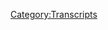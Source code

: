 {{DEFAULTSORT:
    #_TRANSCRIPT_0170:Live In Austin
}}{{Transcript
    | title         = [[170: Live In Austin]]
    | caption       = [https://knowledgefight.libsyn.com/knowledge-fight-live-in-austin Listen to this episode on Libsyn]
    | episodeNumber = [[170: Live In Austin|170]]
    | length        = 01:10:07
}}

{{MessageBox
    | header     = Warning: Bot Generated Content
    | text       = This transcript was automatically generated by transcription software and likely contains many mistakes and misattributions. Please check the audio for definitive quotes, attribution, and context.
    | image      = N3yvass4myg91.webp
    | imagewidth = 50px
    | id         = warning
}}

{{TranscriptBlock
    | name      = Unknown Speaker
    | timestamp = 00:00:00.000
    | text      = Hey, everybody. Just wanted to stop in here with a quick introduction before we got into
}}

{{TranscriptBlock
    | name      = Unknown Speaker
    | timestamp = 00:00:05.440
    | text      = today's proceedings. What you are about to listen to is a live episode that myself, Dan,
}}

{{TranscriptBlock
    | name      = Unknown Speaker
    | timestamp = 00:00:12.439
    | text      = and my co-host Jordan recorded when we were down in Austin, Texas on Friday evening of
}}

{{TranscriptBlock
    | name      = Unknown Speaker
    | timestamp = 00:00:19.320
    | text      = the last week here, June 15th. Just such a great time going down there despite the ridiculous
}}

{{TranscriptBlock
    | name      = Unknown Speaker
    | timestamp = 00:00:27.079
    | text      = amount of travel in a very compact amount of time. Time was very tight, but everything
}}

{{TranscriptBlock
    | name      = Unknown Speaker
    | timestamp = 00:00:33.320
    | text      = was so delightful. I don't know, I want to thank everybody, but the list is so long of
}}

{{TranscriptBlock
    | name      = Unknown Speaker
    | timestamp = 00:00:40.399
    | text      = names of people to thank, so we'll get into some specifics later and discuss more of the
}}

{{TranscriptBlock
    | name      = Unknown Speaker
    | timestamp = 00:00:44.719
    | text      = details of the trip whenever me and Jordan sit back down for the next episode. But for
}}

{{TranscriptBlock
    | name      = Unknown Speaker
    | timestamp = 00:00:49.200
    | text      = now I just needed very sincerely to give a broad thank you to everybody who came out
}}

{{TranscriptBlock
    | name      = Unknown Speaker
    | timestamp = 00:00:55.140
    | text      = and made the event so fun and made it worthwhile to do all that ridiculous amount of traveling.
}}

{{TranscriptBlock
    | name      = Unknown Speaker
    | timestamp = 00:01:00.600
    | text      = Also thank you to everyone at Beerland. They were so spectacular and accommodating, and
}}

{{TranscriptBlock
    | name      = Unknown Speaker
    | timestamp = 00:01:09.340
    | text      = it's pretty absurd that they were able to record the show so competently and then also
}}

{{TranscriptBlock
    | name      = Unknown Speaker
    | timestamp = 00:01:14.480
    | text      = send it to me so quickly that we can put it out here on Monday. So a big thank you to
}}

{{TranscriptBlock
    | name      = Unknown Speaker
    | timestamp = 00:01:19.239
    | text      = them and everyone over there. But beyond that, thank you to all the Infowarriors for not
}}

{{TranscriptBlock
    | name      = Unknown Speaker
    | timestamp = 00:01:27.200
    | text      = coming, I guess. That's another thank you, because we'd rather not deal with y'all's
}}

{{TranscriptBlock
    | name      = Unknown Speaker
    | timestamp = 00:01:32.480
    | text      = asses. Anyway, I'm still exhausted, so at this point I think I'll probably take a nap.
}}

{{TranscriptBlock
    | name      = Unknown Speaker
    | timestamp = 00:01:39.000
    | text      = And you guys enjoy the episode. We'll see you soon for a regular in-studio one. Bye.
}}

{{TranscriptBlock
    | name      = Unknown Speaker
    | timestamp = 00:01:48.120
    | text      = We'll see you soon for a regular in-studio one. We'll see you soon for a regular in-studio
}}

{{TranscriptBlock
    | name      = Unknown Speaker
    | timestamp = 00:01:55.079
    | text      = one. We'll see you soon for a regular in-studio one. Bye.
}}

{{TranscriptBlock
    | name      = Unknown Speaker
    | timestamp = 00:02:25.080
    | text      = We'll see you soon for a regular in-studio one. Bye.
}}

{{TranscriptBlock
    | name      = Unknown Speaker
    | timestamp = 00:02:55.080
    | text      = We'll see you soon for a regular in-studio one.
}}

{{TranscriptBlock
    | name      = Unknown Speaker
    | timestamp = 00:03:25.080
    | text      = We'll see you soon for a regular in-studio one. Bye.
}}

{{TranscriptBlock
    | name      = Unknown Speaker
    | timestamp = 00:03:55.080
    | text      = We'll see you soon.
}}

{{TranscriptBlock
    | name      = Unknown Speaker
    | timestamp = 00:04:25.079
    | text      = We'll see you soon for a regular in-studio one. Bye.
}}

{{TranscriptBlock
    | name      = Unknown Speaker
    | timestamp = 00:04:55.079
    | text      = We'll see you soon for a regular in-studio one. Bye.
}}

{{TranscriptBlock
    | name      = Unknown Speaker
    | timestamp = 00:05:25.079
    | text      = We'll see you soon for a regular in-studio one. Bye.
}}

{{TranscriptBlock
    | name      = Unknown Speaker
    | timestamp = 00:05:55.079
    | text      = We'll see you soon for a regular in-studio one. Bye.
}}

{{TranscriptBlock
    | name      = Unknown Speaker
    | timestamp = 00:06:25.079
    | text      = We'll see you soon for a regular in-studio one. Bye.
}}

{{TranscriptBlock
    | name      = Unknown Speaker
    | timestamp = 00:06:55.079
    | text      = We'll see you soon for a regular in-studio one.
}}

{{TranscriptBlock
    | name      = Unknown Speaker
    | timestamp = 00:07:25.079
    | text      = We'll see you soon for a regular in-studio one. Bye.
}}

{{TranscriptBlock
    | name      = Unknown Speaker
    | timestamp = 00:07:55.079
    | text      = We'll see you soon for a regular in-studio one. Bye.
}}

{{TranscriptBlock
    | name      = Unknown Speaker
    | timestamp = 00:08:25.079
    | text      = We'll see you soon for a regular in-studio one. Bye.
}}

{{TranscriptBlock
    | name      = Unknown Speaker
    | timestamp = 00:08:55.080
    | text      = We'll see you soon for a regular in-studio one. Bye.
}}

{{TranscriptBlock
    | name      = Unknown Speaker
    | timestamp = 00:09:25.080
    | text      = We'll see you soon for a regular in-studio one. Bye.
}}

{{TranscriptBlock
    | name      = Unknown Speaker
    | timestamp = 00:09:55.080
    | text      = This clip is just great for reasons that I know because I've looked into it.
}}

{{TranscriptBlock
    | name      = Unknown Speaker
    | timestamp = 00:10:01.080
    | text      = I'm here, ladies and gentlemen, at 4.07 Central Standard Time.
}}

{{TranscriptBlock
    | name      = Unknown Speaker
    | timestamp = 00:10:06.080
    | text      = Many stations rebroadcast it in other time slots.
}}

{{TranscriptBlock
    | name      = Unknown Speaker
    | timestamp = 00:10:10.080
    | text      = We want to thank all of those affiliates, both the old affiliates and the new affiliates.
}}

{{TranscriptBlock
    | name      = Unknown Speaker
    | timestamp = 00:10:14.080
    | text      = I've been doing this syndicated radio broadcast for 20 years.
}}

{{TranscriptBlock
    | name      = Unknown Speaker
    | timestamp = 00:10:19.080
    | text      = And for about seven years, I've been broadcasting on Sundays.
}}

{{TranscriptBlock
    | name      = Unknown Speaker
    | timestamp = 00:10:24.080
    | text      = I figured that a lot of stations out there weren't ready to pick up the show weekdays.
}}

{{TranscriptBlock
    | name      = Unknown Speaker
    | timestamp = 00:10:28.080
    | text      = But if I could get them to try out the broadcast, that they would end up picking it up weekdays or weeknights.
}}

{{TranscriptBlock
    | name      = Unknown Speaker
    | timestamp = 00:10:34.080
    | text      = And that certainly happened. We went from about 70 affiliates seven years ago or so.
}}

{{TranscriptBlock
    | name      = Unknown Speaker
    | timestamp = 00:10:40.080
    | text      = Sixty-eight, seventy-something affiliates.
}}

{{TranscriptBlock
    | name      = Unknown Speaker
    | timestamp = 00:10:43.080
    | text      = And then with the Sunday show, almost every affiliate we've gotten has picked up the Sunday show.
}}

{{TranscriptBlock
    | name      = Unknown Speaker
    | timestamp = 00:10:48.080
    | text      = So, real quick, I just want to say, as a rule, I don't think that's a bad plan.
}}

{{TranscriptBlock
    | name      = Unknown Speaker
    | timestamp = 00:10:54.080
    | text      = I like to give Alex Jones his props when he deserves them.
}}

{{TranscriptBlock
    | name      = Unknown Speaker
    | timestamp = 00:10:58.080
    | text      = And that's a good plan. It's like, I could not get people on the hook for my dumbass show.
}}

{{TranscriptBlock
    | name      = Unknown Speaker
    | timestamp = 00:11:02.080
    | text      = But maybe they have a gap on Sunday.
}}

{{TranscriptBlock
    | name      = Unknown Speaker
    | timestamp = 00:11:06.080
    | text      = Maybe I could Trojan Horse this bitch onto your station.
}}

{{TranscriptBlock
    | name      = Unknown Speaker
    | timestamp = 00:11:10.080
    | text      = So that's good. I respect that. His numbers are way off, though.
}}

{{TranscriptBlock
    | name      = Unknown Speaker
    | timestamp = 00:11:14.080
    | text      = You give him a taste for free.
}}

{{TranscriptBlock
    | name      = Unknown Speaker
    | timestamp = 00:11:16.080
    | text      = One of the fun things is that the Wayback Machine exists. Archive.org.
}}

{{TranscriptBlock
    | name      = Unknown Speaker
    | timestamp = 00:11:22.080
    | text      = That's dangerous for people who lie. They don't like the Wayback Machine.
}}

{{TranscriptBlock
    | name      = Unknown Speaker
    | timestamp = 00:11:26.080
    | text      = There's lists of his affiliates that you can find from January 2015.
}}

{{TranscriptBlock
    | name      = Unknown Speaker
    | timestamp = 00:11:31.080
    | text      = And the numbers do not match up.
}}

{{TranscriptBlock
    | name      = Unknown Speaker
    | timestamp = 00:11:33.080
    | text      = How many did he say he had?
}}

{{TranscriptBlock
    | name      = Unknown Speaker
    | timestamp = 00:11:35.080
    | text      = It was like over 160 or something.
}}

{{TranscriptBlock
    | name      = Unknown Speaker
    | timestamp = 00:11:38.080
    | text      = It's nonsense. He has, even at the best estimate, like 100.
}}

{{TranscriptBlock
    | name      = Unknown Speaker
    | timestamp = 00:11:42.080
    | text      = And that's not accurate. I mean, I've gone through this.
}}

{{TranscriptBlock
    | name      = Unknown Speaker
    | timestamp = 00:11:46.080
    | text      = Two of them, just from Alaska.
}}

{{TranscriptBlock
    | name      = Unknown Speaker
    | timestamp = 00:11:50.080
    | text      = Two of them from Alaska, okay.
}}

{{TranscriptBlock
    | name      = Unknown Speaker
    | timestamp = 00:11:53.080
    | text      = Our Arco base camp. That's not a city.
}}

{{TranscriptBlock
    | name      = Unknown Speaker
    | timestamp = 00:11:56.080
    | text      = Wait, wait, wait, wait.
}}

{{TranscriptBlock
    | name      = Unknown Speaker
    | timestamp = 00:11:58.080
    | text      = That's a place where you start climbing a mountain.
}}

{{TranscriptBlock
    | name      = Unknown Speaker
    | timestamp = 00:12:00.080
    | text      = Wait, hold the fucking phone.
}}

{{TranscriptBlock
    | name      = Unknown Speaker
    | timestamp = 00:12:02.080
    | text      = Are you telling me that, of all the places, if you were to go to a base camp in Antarctica,
}}

{{TranscriptBlock
    | name      = Unknown Speaker
    | timestamp = 00:12:09.080
    | text      = or Alaska, you would suddenly hear Alex Jones.
}}

{{TranscriptBlock
    | name      = Unknown Speaker
    | timestamp = 00:12:13.080
    | text      = You might.
}}

{{TranscriptBlock
    | name      = Unknown Speaker
    | timestamp = 00:12:14.080
    | text      = That would be a bummer. That would be a bummer.
}}

{{TranscriptBlock
    | name      = Unknown Speaker
    | timestamp = 00:12:17.080
    | text      = More of a bummer, Jordan. Check this out.
}}

{{TranscriptBlock
    | name      = Unknown Speaker
    | timestamp = 00:12:19.080
    | text      = We're going to make it to the top of this fucking mountain.
}}

{{TranscriptBlock
    | name      = Unknown Speaker
    | timestamp = 00:12:21.080
    | text      = You're all going to die and everything is made of evil.
}}

{{TranscriptBlock
    | name      = Unknown Speaker
    | timestamp = 00:12:24.080
    | text      = Everything is made of evil and you are your children.
}}

{{TranscriptBlock
    | name      = Unknown Speaker
    | timestamp = 00:12:28.080
    | text      = You are your children and they will eat you alive.
}}

{{TranscriptBlock
    | name      = Unknown Speaker
    | timestamp = 00:12:31.080
    | text      = What?
}}

{{TranscriptBlock
    | name      = Unknown Speaker
    | timestamp = 00:12:32.080
    | text      = All right, let's climb Everest. Okay.
}}

{{TranscriptBlock
    | name      = Unknown Speaker
    | timestamp = 00:12:34.080
    | text      = I'm just not going to, I guess. Fuck it.
}}

{{TranscriptBlock
    | name      = Unknown Speaker
    | timestamp = 00:12:38.080
    | text      = If someone else has ever done it, I have done it too by the transitive property of all of us.
}}

{{TranscriptBlock
    | name      = Unknown Speaker
    | timestamp = 00:12:43.080
    | text      = Who cares?
}}

{{TranscriptBlock
    | name      = Unknown Speaker
    | timestamp = 00:12:44.080
    | text      = Where else would you find globalists but at the top of the mountain?
}}

{{TranscriptBlock
    | name      = Unknown Speaker
    | timestamp = 00:12:48.080
    | text      = You make a good point.
}}

{{TranscriptBlock
    | name      = Unknown Speaker
    | timestamp = 00:12:50.080
    | text      = And now I have a good point.
}}

{{TranscriptBlock
    | name      = Unknown Speaker
    | timestamp = 00:12:51.080
    | text      = Another one of his affiliates from Alaska is in Kuparuk, Alaska.
}}

{{TranscriptBlock
    | name      = Unknown Speaker
    | timestamp = 00:12:56.080
    | text      = If you Google Kuparuk, Alaska, you find that that is also not a city.
}}

{{TranscriptBlock
    | name      = Unknown Speaker
    | timestamp = 00:13:01.080
    | text      = That is the Kuparuk River oil field.
}}

{{TranscriptBlock
    | name      = Unknown Speaker
    | timestamp = 00:13:05.080
    | text      = One of his affiliates is a fucking river.
}}

{{TranscriptBlock
    | name      = Unknown Speaker
    | timestamp = 00:13:07.080
    | text      = It's just a yurt.
}}

{{TranscriptBlock
    | name      = Unknown Speaker
    | timestamp = 00:13:12.080
    | text      = So that's not great.
}}

{{TranscriptBlock
    | name      = Unknown Speaker
    | timestamp = 00:13:16.080
    | text      = I started looking through his affiliates that he had on just the Sunday show.
}}

{{TranscriptBlock
    | name      = Unknown Speaker
    | timestamp = 00:13:22.080
    | text      = And there's supposedly 83 according to the Genesis Communications Network.
}}

{{TranscriptBlock
    | name      = Unknown Speaker
    | timestamp = 00:13:26.080
    | text      = I'm sorry, 35.
}}

{{TranscriptBlock
    | name      = Unknown Speaker
    | timestamp = 00:13:28.080
    | text      = 35.
}}

{{TranscriptBlock
    | name      = Unknown Speaker
    | timestamp = 00:13:29.080
    | text      = Just on Sundays.
}}

{{TranscriptBlock
    | name      = Unknown Speaker
    | timestamp = 00:13:31.080
    | text      = I started looking through them and man, first of all, they're all gone now.
}}

{{TranscriptBlock
    | name      = Unknown Speaker
    | timestamp = 00:13:35.080
    | text      = And also, not all gone, but I went through-
}}

{{TranscriptBlock
    | name      = Unknown Speaker
    | timestamp = 00:13:37.080
    | text      = This was two years ago. They're all gone.
}}

{{TranscriptBlock
    | name      = Unknown Speaker
    | timestamp = 00:13:39.080
    | text      = Oh, Jesus, yeah.
}}

{{TranscriptBlock
    | name      = Unknown Speaker
    | timestamp = 00:13:40.080
    | text      = Three years ago now.
}}

{{TranscriptBlock
    | name      = Unknown Speaker
    | timestamp = 00:13:41.080
    | text      = It's a disaster.
}}

{{TranscriptBlock
    | name      = Unknown Speaker
    | timestamp = 00:13:42.080
    | text      = It's rats getting off a sinking ship.
}}

{{TranscriptBlock
    | name      = Unknown Speaker
    | timestamp = 00:13:44.080
    | text      = Okay. All right.
}}

{{TranscriptBlock
    | name      = Unknown Speaker
    | timestamp = 00:13:45.080
    | text      = And it's not even impressive rats.
}}

{{TranscriptBlock
    | name      = Unknown Speaker
    | timestamp = 00:13:47.080
    | text      = It's like rats with a population of 2,000 and rivers.
}}

{{TranscriptBlock
    | name      = Unknown Speaker
    | timestamp = 00:13:52.080
    | text      = It's a lazy rat king is what it is.
}}

{{TranscriptBlock
    | name      = Unknown Speaker
    | timestamp = 00:13:54.080
    | text      = Yeah.
}}

{{TranscriptBlock
    | name      = Unknown Speaker
    | timestamp = 00:13:55.080
    | text      = So the reality on the ground is very, very clearly that he's losing affiliates.
}}

{{TranscriptBlock
    | name      = Unknown Speaker
    | timestamp = 00:14:00.080
    | text      = Right.
}}

{{TranscriptBlock
    | name      = Unknown Speaker
    | timestamp = 00:14:01.080
    | text      = It's not going great.
}}

{{TranscriptBlock
    | name      = Unknown Speaker
    | timestamp = 00:14:02.080
    | text      = Right.
}}

{{TranscriptBlock
    | name      = Unknown Speaker
    | timestamp = 00:14:03.080
    | text      = And that leads him to make this declaration, which basically amounts to,
}}

{{TranscriptBlock
    | name      = Unknown Speaker
    | timestamp = 00:14:06.080
    | text      = hey guys, don't be suspicious about the fact that all of the radio stations I'm on are going away.
}}

{{TranscriptBlock
    | name      = Unknown Speaker
    | timestamp = 00:14:12.080
    | text      = I can't tell you how many times I've been on a station in Orlando or in Corpus Christi or in New York City or in Los Angeles-
}}

{{TranscriptBlock
    | name      = Unknown Speaker
    | timestamp = 00:14:19.080
    | text      = New York City?
}}

{{TranscriptBlock
    | name      = Unknown Speaker
    | timestamp = 00:14:20.080
    | text      = Or in St. Louis or in Minnesota.
}}

{{TranscriptBlock
    | name      = Unknown Speaker
    | timestamp = 00:14:26.080
    | text      = St. Paul, I remember, and we're on for a couple of years, get great listenership.
}}

{{TranscriptBlock
    | name      = Unknown Speaker
    | timestamp = 00:14:29.080
    | text      = It's just that they sell or they change format.
}}

{{TranscriptBlock
    | name      = Unknown Speaker
    | timestamp = 00:14:31.080
    | text      = That's what happens.
}}

{{TranscriptBlock
    | name      = Unknown Speaker
    | timestamp = 00:14:33.080
    | text      = And that's why no one listening to this broadcast should take it for granted.
}}

{{TranscriptBlock
    | name      = Unknown Speaker
    | timestamp = 00:14:37.080
    | text      = Because these type of hardcore, pro-America, common sense, Americana constitutional views are very popular.
}}

{{TranscriptBlock
    | name      = Unknown Speaker
    | timestamp = 00:14:47.080
    | text      = They are common sense.
}}

{{TranscriptBlock
    | name      = Unknown Speaker
    | timestamp = 00:14:50.080
    | text      = But at the same time, the power structure and the entire system does not like to fund it.
}}

{{TranscriptBlock
    | name      = Unknown Speaker
    | timestamp = 00:14:56.080
    | text      = Okay.
}}

{{TranscriptBlock
    | name      = Unknown Speaker
    | timestamp = 00:14:57.080
    | text      = Like Denzel.
}}

{{TranscriptBlock
    | name      = Unknown Speaker
    | timestamp = 00:14:58.080
    | text      = Like all of the progressive radio that's been wildly marketed and very successful.
}}

{{TranscriptBlock
    | name      = Unknown Speaker
    | timestamp = 00:15:03.080
    | text      = Right.
}}

{{TranscriptBlock
    | name      = Unknown Speaker
    | timestamp = 00:15:04.080
    | text      = Right, right, right.
}}

{{TranscriptBlock
    | name      = Unknown Speaker
    | timestamp = 00:15:05.080
    | text      = So now might be the time of the show that I should just lay it out there and tell you that this is the last episode Alex broadcasted on KLBJ here in Austin.
}}

{{TranscriptBlock
    | name      = Unknown Speaker
    | timestamp = 00:15:12.080
    | text      = Yes!
}}

{{TranscriptBlock
    | name      = Unknown Speaker
    | timestamp = 00:15:15.080
    | text      = This episode is the last time Alex Jones was broadcast on the radio in Austin, Texas.
}}

{{TranscriptBlock
    | name      = Unknown Speaker
    | timestamp = 00:15:21.080
    | text      = So that explains kind of why his mood is in this fatalistic, doomed-
}}

{{TranscriptBlock
    | name      = Unknown Speaker
    | timestamp = 00:15:27.080
    | text      = So what you're saying is we are actually listening to the ghost of Armageddon's past.
}}

{{TranscriptBlock
    | name      = Unknown Speaker
    | timestamp = 00:15:32.080
    | text      = More or less.
}}

{{TranscriptBlock
    | name      = Unknown Speaker
    | timestamp = 00:15:33.080
    | text      = And he's describing it as the ghost of Armageddon's future.
}}

{{TranscriptBlock
    | name      = Unknown Speaker
    | timestamp = 00:15:35.080
    | text      = Well because he knows the contract is up and he's gone, but he doesn't want to say that on air.
}}

{{TranscriptBlock
    | name      = Unknown Speaker
    | timestamp = 00:15:40.080
    | text      = Right.
}}

{{TranscriptBlock
    | name      = Unknown Speaker
    | timestamp = 00:15:41.080
    | text      = He has to just lay the track of like, everything is great, don't worry about it, we've got tons of affiliates, one of them's a river.
}}

{{TranscriptBlock
    | name      = Unknown Speaker
    | timestamp = 00:15:48.080
    | text      = Admittedly, this was the day that Austin classified sheepdogs as service animals, right?
}}

{{TranscriptBlock
    | name      = Unknown Speaker
    | timestamp = 00:15:57.080
    | text      = I'm unclear on- that did not come up in my research.
}}

{{TranscriptBlock
    | name      = Unknown Speaker
    | timestamp = 00:16:01.080
    | text      = Cannot say one way or the other.
}}

{{TranscriptBlock
    | name      = Unknown Speaker
    | timestamp = 00:16:04.080
    | text      = Cannot confirm nor deny, I gotcha.
}}

{{TranscriptBlock
    | name      = Unknown Speaker
    | timestamp = 00:16:06.080
    | text      = So what's real fun is that the next week KLBJ began airing brokered programming in his time slot, a show about retirement planning.
}}

{{TranscriptBlock
    | name      = Unknown Speaker
    | timestamp = 00:16:14.080
    | text      = That's good news.
}}

{{TranscriptBlock
    | name      = Unknown Speaker
    | timestamp = 00:16:15.080
    | text      = That was one hour of it.
}}

{{TranscriptBlock
    | name      = Unknown Speaker
    | timestamp = 00:16:17.080
    | text      = And then the other hours-
}}

{{TranscriptBlock
    | name      = Unknown Speaker
    | timestamp = 00:16:18.080
    | text      = What retirement is there other than buying gold?
}}

{{TranscriptBlock
    | name      = Unknown Speaker
    | timestamp = 00:16:20.080
    | text      = Oh, it's a great retirement plan.
}}

{{TranscriptBlock
    | name      = Unknown Speaker
    | timestamp = 00:16:22.080
    | text      = Okay.
}}

{{TranscriptBlock
    | name      = Unknown Speaker
    | timestamp = 00:16:23.080
    | text      = And then the other show, the replacement for the other hour is called Seton Healthline.
}}

{{TranscriptBlock
    | name      = Unknown Speaker
    | timestamp = 00:16:27.080
    | text      = Seton Healthline?
}}

{{TranscriptBlock
    | name      = Unknown Speaker
    | timestamp = 00:16:28.080
    | text      = Yeah, so that is what ended up happening, but-
}}

{{TranscriptBlock
    | name      = Unknown Speaker
    | timestamp = 00:16:32.080
    | text      = All of them sponsored by Diamond Gusset Jeans, right?
}}

{{TranscriptBlock
    | name      = Unknown Speaker
    | timestamp = 00:16:35.080
    | text      = Oh, Random Jeans.
}}

{{TranscriptBlock
    | name      = Unknown Speaker
    | timestamp = 00:16:36.080
    | text      = Oh yeah, yeah, yeah.
}}

{{TranscriptBlock
    | name      = Unknown Speaker
    | timestamp = 00:16:38.080
    | text      = Despite that, Alex is trying to keep a very sunny face on, and he goes into this about how everything is totally fine, don't worry about it.
}}

{{TranscriptBlock
    | name      = Unknown Speaker
    | timestamp = 00:16:46.080
    | text      = And we've had a lot of ups and downs in 20 years on air, but if you look at the graph, it just goes straight up.
}}

{{TranscriptBlock
    | name      = Unknown Speaker
    | timestamp = 00:16:52.080
    | text      = To frightening levels.
}}

{{TranscriptBlock
    | name      = Unknown Speaker
    | timestamp = 00:16:54.080
    | text      = It's frightening.
}}

{{TranscriptBlock
    | name      = Unknown Speaker
    | timestamp = 00:16:56.080
    | text      = It's frightening.
}}

{{TranscriptBlock
    | name      = Unknown Speaker
    | timestamp = 00:16:57.080
    | text      = It's terrifying.
}}

{{TranscriptBlock
    | name      = Unknown Speaker
    | timestamp = 00:16:58.080
    | text      = If it were true, that would be terrifying. I'm not lying about that.
}}

{{TranscriptBlock
    | name      = Unknown Speaker
    | timestamp = 00:17:02.080
    | text      = So now, according to him it's frightening, but according to archive.org in the wayback machine, you can go to Alexa and find out his stats.
}}

{{TranscriptBlock
    | name      = Unknown Speaker
    | timestamp = 00:17:10.079
    | text      = You can find his traffic.
}}

{{TranscriptBlock
    | name      = Unknown Speaker
    | timestamp = 00:17:12.079
    | text      = And Jordan, this is from January 2015. How would you describe that graph?
}}

{{TranscriptBlock
    | name      = Unknown Speaker
    | timestamp = 00:17:18.079
    | text      = I would call it down fast.
}}

{{TranscriptBlock
    | name      = Unknown Speaker
    | timestamp = 00:17:21.079
    | text      = Precipitous.
}}

{{TranscriptBlock
    | name      = Unknown Speaker
    | timestamp = 00:17:22.079
    | text      = Rah!
}}

{{TranscriptBlock
    | name      = Unknown Speaker
    | timestamp = 00:17:23.079
    | text      = I would call it like a ski drop, but instead it was the movie cliffhanger and they died at the end.
}}

{{TranscriptBlock
    | name      = Unknown Speaker
    | timestamp = 00:17:28.079
    | text      = I was really hoping that we could have a PowerPoint presentation going and everything, but I'll show anyone who wants to see this after the show, let's say.
}}

{{TranscriptBlock
    | name      = Unknown Speaker
    | timestamp = 00:17:39.079
    | text      = For the podcast listeners, fucking should have been here. That's all I'm saying.
}}

{{TranscriptBlock
    | name      = Unknown Speaker
    | timestamp = 00:17:43.079
    | text      = That's all I'm saying.
}}

{{TranscriptBlock
    | name      = Unknown Speaker
    | timestamp = 00:17:47.079
    | text      = Hey, we love Sonya.
}}

{{TranscriptBlock
    | name      = Unknown Speaker
    | timestamp = 00:17:49.079
    | text      = But in terms of rankings of global websites, what you see is that in about September 2014, Alex Jones was at about 1200 globally.
}}

{{TranscriptBlock
    | name      = Unknown Speaker
    | timestamp = 00:18:00.079
    | text      = The 1200th top website.
}}

{{TranscriptBlock
    | name      = Unknown Speaker
    | timestamp = 00:18:02.079
    | text      = October?
}}

{{TranscriptBlock
    | name      = Unknown Speaker
    | timestamp = 00:18:03.079
    | text      = Within a month, 3200th. He dropped 2000 rankings. It is a ski slope. It's a disaster.
}}

{{TranscriptBlock
    | name      = Unknown Speaker
    | timestamp = 00:18:14.079
    | text      = It's terrifying. It's terrifying how up it went.
}}

{{TranscriptBlock
    | name      = Unknown Speaker
    | timestamp = 00:18:18.079
    | text      = And mysteriously, if you go to Prison Planet statistics from the exact same time, same drop.
}}

{{TranscriptBlock
    | name      = Unknown Speaker
    | timestamp = 00:18:23.079
    | text      = Which leads me to believe something's a mess. Something's afoot.
}}

{{TranscriptBlock
    | name      = Unknown Speaker
    | timestamp = 00:18:26.079
    | text      = Something is up.
}}

{{TranscriptBlock
    | name      = Unknown Speaker
    | timestamp = 00:18:28.079
    | text      = So at this point, Alex talks about what he would like to present as his statistics are.
}}

{{TranscriptBlock
    | name      = Unknown Speaker
    | timestamp = 00:18:34.079
    | text      = Okay.
}}

{{TranscriptBlock
    | name      = Unknown Speaker
    | timestamp = 00:18:35.079
    | text      = My rank right now in the US is 544.
}}

{{TranscriptBlock
    | name      = Unknown Speaker
    | timestamp = 00:18:38.079
    | text      = Nope.
}}

{{TranscriptBlock
    | name      = Unknown Speaker
    | timestamp = 00:18:39.079
    | text      = Oh, I'm sorry. MSNBC is 544. We're 356 in the US. I thought we'd gone down. I'm sorry. We've gone up about 100 points. Sorry.
}}

{{TranscriptBlock
    | name      = Unknown Speaker
    | timestamp = 00:18:45.079
    | text      = Sorry. Sorry. Sorry. My bad.
}}

{{TranscriptBlock
    | name      = Unknown Speaker
    | timestamp = 00:18:49.079
    | text      = 350-something. Sorry. So that's why they have George Soros' Media Matters doing investigations on us, sending private detectives.
}}

{{TranscriptBlock
    | name      = Unknown Speaker
    | timestamp = 00:18:58.079
    | text      = Private detectives?
}}

{{TranscriptBlock
    | name      = Unknown Speaker
    | timestamp = 00:18:59.079
    | text      = Literally digging through our trash cans.
}}

{{TranscriptBlock
    | name      = Unknown Speaker
    | timestamp = 00:19:02.079
    | text      = What are you going to find in that trash can?
}}

{{TranscriptBlock
    | name      = Unknown Speaker
    | timestamp = 00:19:05.079
    | text      = What are you going to find in that trash can?
}}

{{TranscriptBlock
    | name      = Unknown Speaker
    | timestamp = 00:19:07.079
    | text      = I like the idea of a Sheila Hammett novel written about Alex Jones.
}}

{{TranscriptBlock
    | name      = Unknown Speaker
    | timestamp = 00:19:11.079
    | text      = Like, we got a private eye and there's a whole film noir about it.
}}

{{TranscriptBlock
    | name      = Unknown Speaker
    | timestamp = 00:19:15.079
    | text      = The femme fatale is Alex's wife and then the kids get lost? I don't know.
}}

{{TranscriptBlock
    | name      = Unknown Speaker
    | timestamp = 00:19:21.079
    | text      = Femme fatale is Soros.
}}

{{TranscriptBlock
    | name      = Unknown Speaker
    | timestamp = 00:19:23.079
    | text      = Femme fatale is Soros?
}}

{{TranscriptBlock
    | name      = Unknown Speaker
    | timestamp = 00:19:25.079
    | text      = Yeah, that's what's going on.
}}

{{TranscriptBlock
    | name      = Unknown Speaker
    | timestamp = 00:19:26.079
    | text      = Soros. Gotcha.
}}

{{TranscriptBlock
    | name      = Unknown Speaker
    | timestamp = 00:19:27.079
    | text      = So as he's saying this, he flashes up on screen a dual view here.
}}

{{TranscriptBlock
    | name      = Unknown Speaker
    | timestamp = 00:19:31.079
    | text      = And again, if you want to see this, I'll fucking show it to you.
}}

{{TranscriptBlock
    | name      = Unknown Speaker
    | timestamp = 00:19:35.079
    | text      = But what it is is the Alexa page of his website and MSNBC's website.
}}

{{TranscriptBlock
    | name      = Unknown Speaker
    | timestamp = 00:19:41.079
    | text      = The MSNBC one is current in 2015.
}}

{{TranscriptBlock
    | name      = Unknown Speaker
    | timestamp = 00:19:45.079
    | text      = The one of his is from right before that massive drop in 2014, in September.
}}

{{TranscriptBlock
    | name      = Unknown Speaker
    | timestamp = 00:19:51.079
    | text      = He has very clearly manipulated this to make it look like that big drop never happened and is lying to his audience.
}}

{{TranscriptBlock
    | name      = Unknown Speaker
    | timestamp = 00:19:57.079
    | text      = And who cares? I care about this. I don't know why I care about this.
}}

{{TranscriptBlock
    | name      = Unknown Speaker
    | timestamp = 00:20:01.079
    | text      = Well, that's fascinating because he knows that there was a massive drop in traffic.
}}

{{TranscriptBlock
    | name      = Unknown Speaker
    | timestamp = 00:20:07.079
    | text      = Oh yeah.
}}

{{TranscriptBlock
    | name      = Unknown Speaker
    | timestamp = 00:20:08.079
    | text      = He cannot help but know that, especially because he's bringing up Alexa stats from another website.
}}

{{TranscriptBlock
    | name      = Unknown Speaker
    | timestamp = 00:20:14.079
    | text      = Well, he's saying that, but maybe, you know, you might, you might.
}}

{{TranscriptBlock
    | name      = Unknown Speaker
    | timestamp = 00:20:17.079
    | text      = Does he have a different Alexa than everybody else?
}}

{{TranscriptBlock
    | name      = Unknown Speaker
    | timestamp = 00:20:19.079
    | text      = He might argue that the Alexa statistics aren't accurate because he hasn't said that that was from the website Alexa.
}}

{{TranscriptBlock
    | name      = Unknown Speaker
    | timestamp = 00:20:25.079
    | text      = He's just flashed up numbers.
}}

{{TranscriptBlock
    | name      = Unknown Speaker
    | timestamp = 00:20:27.079
    | text      = All right.
}}

{{TranscriptBlock
    | name      = Unknown Speaker
    | timestamp = 00:20:28.079
    | text      = But unfortunately, he goes on to say this.
}}

{{TranscriptBlock
    | name      = Unknown Speaker
    | timestamp = 00:20:30.079
    | text      = Well, as we know, Soros controls numbers.
}}

{{TranscriptBlock
    | name      = Unknown Speaker
    | timestamp = 00:20:32.079
    | text      = Alexa.com and it'll, it's an Amazon company that does online ratings. It's pretty accurate overall.
}}

{{TranscriptBlock
    | name      = Unknown Speaker
    | timestamp = 00:20:38.079
    | text      = It matches our Google Analytics and other ad agency, Arbitron, wide spectrum analysis we have.
}}

{{TranscriptBlock
    | name      = Unknown Speaker
    | timestamp = 00:20:44.079
    | text      = And you look at it and it's scary how the numbers fit depending on the metric, whether it's Google Analytics or, or what Amazon uses.
}}

{{TranscriptBlock
    | name      = Unknown Speaker
    | timestamp = 00:20:51.079
    | text      = So you just admitted that what I've just told you is totally accurate.
}}

{{TranscriptBlock
    | name      = Unknown Speaker
    | timestamp = 00:20:55.079
    | text      = So, I mean, if you look into what I said, yes, it's not true, but don't worry about it because other websites can confirm it's not true.
}}

{{TranscriptBlock
    | name      = Unknown Speaker
    | timestamp = 00:21:04.079
    | text      = Don't worry about it.
}}

{{TranscriptBlock
    | name      = Unknown Speaker
    | timestamp = 00:21:05.079
    | text      = So anyway, he blows hard a bunch longer.
}}

{{TranscriptBlock
    | name      = Unknown Speaker
    | timestamp = 00:21:07.079
    | text      = He says he has 18 million listeners, but if you go to talkers, the, you know, it's, it's the closest that you come to actual ratings for talk radio.
}}

{{TranscriptBlock
    | name      = Unknown Speaker
    | timestamp = 00:21:14.079
    | text      = You find that Rush Limbaugh has 14 million.
}}

{{TranscriptBlock
    | name      = Unknown Speaker
    | timestamp = 00:21:16.079
    | text      = He's number one in the game for like 10 years.
}}

{{TranscriptBlock
    | name      = Unknown Speaker
    | timestamp = 00:21:19.079
    | text      = Jesus.
}}

{{TranscriptBlock
    | name      = Unknown Speaker
    | timestamp = 00:21:20.079
    | text      = And Alex Jones is coming in down at 13 with about 5.9 million.
}}

{{TranscriptBlock
    | name      = Unknown Speaker
    | timestamp = 00:21:23.079
    | text      = So, I mean, that's still a lot of listeners.
}}

{{TranscriptBlock
    | name      = Unknown Speaker
    | timestamp = 00:21:25.079
    | text      = I'm going to take that away.
}}

{{TranscriptBlock
    | name      = Unknown Speaker
    | timestamp = 00:21:26.079
    | text      = When did he start claiming that he had like 3.5 billion?
}}

{{TranscriptBlock
    | name      = Unknown Speaker
    | timestamp = 00:21:29.079
    | text      = When did he start claiming that he had 60% of the population of the whole planet Earth?
}}

{{TranscriptBlock
    | name      = Unknown Speaker
    | timestamp = 00:21:34.079
    | text      = That was, that was when that like a super male vitality psychosis kicked in.
}}

{{TranscriptBlock
    | name      = Unknown Speaker
    | timestamp = 00:21:38.079
    | text      = Oh, okay.
}}

{{TranscriptBlock
    | name      = Unknown Speaker
    | timestamp = 00:21:39.079
    | text      = All right.
}}

{{TranscriptBlock
    | name      = Unknown Speaker
    | timestamp = 00:21:40.079
    | text      = All right.
}}

{{TranscriptBlock
    | name      = Unknown Speaker
    | timestamp = 00:21:41.079
    | text      = That was when Buckley done mixed some nothing with his.
}}

{{TranscriptBlock
    | name      = Unknown Speaker
    | timestamp = 00:21:44.079
    | text      = What was that in February?
}}

{{TranscriptBlock
    | name      = Unknown Speaker
    | timestamp = 00:21:45.079
    | text      = Yeah.
}}

{{TranscriptBlock
    | name      = Unknown Speaker
    | timestamp = 00:21:47.079
    | text      = He put it on a burger and he's like, I guess the whole world listens.
}}

{{TranscriptBlock
    | name      = Unknown Speaker
    | timestamp = 00:21:51.079
    | text      = No, it's a, it's a slow acting sedative narcotic.
}}

{{TranscriptBlock
    | name      = Unknown Speaker
    | timestamp = 00:21:56.079
    | text      = Someone was putting in his super male.
}}

{{TranscriptBlock
    | name      = Unknown Speaker
    | timestamp = 00:21:58.079
    | text      = Right, right, right.
}}

{{TranscriptBlock
    | name      = Unknown Speaker
    | timestamp = 00:21:59.079
    | text      = Cause he doesn't.
}}

{{TranscriptBlock
    | name      = Unknown Speaker
    | timestamp = 00:22:00.079
    | text      = Hashtag me too.
}}

{{TranscriptBlock
    | name      = Unknown Speaker
    | timestamp = 00:22:01.079
    | text      = Cause he doesn't drink diet Cokes.
}}

{{TranscriptBlock
    | name      = Unknown Speaker
    | timestamp = 00:22:04.079
    | text      = So at this point, uh, we were going to jump away a little bit from just the bullshit about
}}

{{TranscriptBlock
    | name      = Unknown Speaker
    | timestamp = 00:22:09.079
    | text      = the statistics and I'm actually kind of kicking myself.
}}

{{TranscriptBlock
    | name      = Unknown Speaker
    | timestamp = 00:22:11.079
    | text      = Maybe I shouldn't have told you this was the last episode.
}}

{{TranscriptBlock
    | name      = Unknown Speaker
    | timestamp = 00:22:13.079
    | text      = Okay.
}}

{{TranscriptBlock
    | name      = Unknown Speaker
    | timestamp = 00:22:14.079
    | text      = LBJ.
}}

{{TranscriptBlock
    | name      = Unknown Speaker
    | timestamp = 00:22:15.079
    | text      = Maybe I tipped my hand too early, but, uh, here's a clip where, Hey, death comes to us
}}

{{TranscriptBlock
    | name      = Unknown Speaker
    | timestamp = 00:22:20.079
    | text      = all, but for you, you die without honor.
}}

{{TranscriptBlock
    | name      = Unknown Speaker
    | timestamp = 00:22:24.079
    | text      = You're not far off.
}}

{{TranscriptBlock
    | name      = Unknown Speaker
    | timestamp = 00:22:26.079
    | text      = And they should be because if a bumbling, stuttering hillbilly redneck with no college
}}

{{TranscriptBlock
    | name      = Unknown Speaker
    | timestamp = 00:22:36.079
    | text      = degree can be kicking your Ash worldwide right now, can you imagine when the other men greater
}}

{{TranscriptBlock
    | name      = Unknown Speaker
    | timestamp = 00:22:42.079
    | text      = than I stand up, it's game over.
}}

{{TranscriptBlock
    | name      = Unknown Speaker
    | timestamp = 00:22:44.079
    | text      = And let me give you a message that I've been given for 20 years because in my heart, I've
}}

{{TranscriptBlock
    | name      = Unknown Speaker
    | timestamp = 00:22:48.079
    | text      = always known this.
}}

{{TranscriptBlock
    | name      = Unknown Speaker
    | timestamp = 00:22:49.079
    | text      = So right there real quick, before we get to the message, it's a message he's been getting
}}

{{TranscriptBlock
    | name      = Unknown Speaker
    | timestamp = 00:22:54.079
    | text      = for 20 years, this message, because he knows it in his heart, which leads me to believe
}}

{{TranscriptBlock
    | name      = Unknown Speaker
    | timestamp = 00:22:58.079
    | text      = he has not been getting this message.
}}

{{TranscriptBlock
    | name      = Unknown Speaker
    | timestamp = 00:23:00.079
    | text      = It's just, it's just a delusion that he feels internally.
}}

{{TranscriptBlock
    | name      = Unknown Speaker
    | timestamp = 00:23:03.079
    | text      = But here's what that is.
}}

{{TranscriptBlock
    | name      = Unknown Speaker
    | timestamp = 00:23:05.079
    | text      = Pixies are real.
}}

{{TranscriptBlock
    | name      = Unknown Speaker
    | timestamp = 00:23:08.079
    | text      = I'm here to blow the alarm, to blow the trumpet, to get the real warriors up.
}}

{{TranscriptBlock
    | name      = Unknown Speaker
    | timestamp = 00:23:15.079
    | text      = That's all I'm doing.
}}

{{TranscriptBlock
    | name      = Unknown Speaker
    | timestamp = 00:23:16.079
    | text      = I got big lungs.
}}

{{TranscriptBlock
    | name      = Unknown Speaker
    | timestamp = 00:23:18.079
    | text      = I'm willing to scream out.
}}

{{TranscriptBlock
    | name      = Unknown Speaker
    | timestamp = 00:23:19.079
    | text      = Okay.
}}

{{TranscriptBlock
    | name      = Unknown Speaker
    | timestamp = 00:23:20.079
    | text      = The real warriors.
}}

{{TranscriptBlock
    | name      = Unknown Speaker
    | timestamp = 00:23:21.079
    | text      = He's got all you need.
}}

{{TranscriptBlock
    | name      = Unknown Speaker
    | timestamp = 00:23:22.079
    | text      = Mike Cernovich.
}}

{{TranscriptBlock
    | name      = Unknown Speaker
    | timestamp = 00:23:24.079
    | text      = Jack Posobek.
}}

{{TranscriptBlock
    | name      = Unknown Speaker
    | timestamp = 00:23:26.079
    | text      = I'm screaming, come out of the woodwork.
}}

{{TranscriptBlock
    | name      = Unknown Speaker
    | timestamp = 00:23:29.079
    | text      = Please.
}}

{{TranscriptBlock
    | name      = Unknown Speaker
    | timestamp = 00:23:30.079
    | text      = The real warriors.
}}

{{TranscriptBlock
    | name      = Unknown Speaker
    | timestamp = 00:23:31.079
    | text      = Please.
}}

{{TranscriptBlock
    | name      = Unknown Speaker
    | timestamp = 00:23:32.079
    | text      = Cool.
}}

{{TranscriptBlock
    | name      = Unknown Speaker
    | timestamp = 00:23:33.079
    | text      = Cool.
}}

{{TranscriptBlock
    | name      = Unknown Speaker
    | timestamp = 00:23:34.079
    | text      = Is Orange Troyer in the mix yet?
}}

{{TranscriptBlock
    | name      = Unknown Speaker
    | timestamp = 00:23:37.079
    | text      = This is 2015, right?
}}

{{TranscriptBlock
    | name      = Unknown Speaker
    | timestamp = 00:23:38.079
    | text      = I don't fucking know.
}}

{{TranscriptBlock
    | name      = Unknown Speaker
    | timestamp = 00:23:40.079
    | text      = All right.
}}

{{TranscriptBlock
    | name      = Unknown Speaker
    | timestamp = 00:23:41.079
    | text      = Well, this is kind of your show, so you should know what fucking year it is.
}}

{{TranscriptBlock
    | name      = Unknown Speaker
    | timestamp = 00:23:44.079
    | text      = I'll tell you what, I do have a timeline working about Alex himself.
}}

{{TranscriptBlock
    | name      = Unknown Speaker
    | timestamp = 00:23:48.079
    | text      = I have not branched out to what Owen Troyer is up to.
}}

{{TranscriptBlock
    | name      = Unknown Speaker
    | timestamp = 00:23:51.079
    | text      = See, now I'm kind of interested in what Owen Troyer was doing before.
}}

{{TranscriptBlock
    | name      = Unknown Speaker
    | timestamp = 00:23:55.079
    | text      = Fine.
}}

{{TranscriptBlock
    | name      = Unknown Speaker
    | timestamp = 00:23:56.079
    | text      = The next six months, I'll just study him.
}}

{{TranscriptBlock
    | name      = Unknown Speaker
    | timestamp = 00:23:57.079
    | text      = Yeah.
}}

{{TranscriptBlock
    | name      = Unknown Speaker
    | timestamp = 00:23:58.079
    | text      = No, that's not what's good.
}}

{{TranscriptBlock
    | name      = Unknown Speaker
    | timestamp = 00:23:59.079
    | text      = No, we're going to be happy about that.
}}

{{TranscriptBlock
    | name      = Unknown Speaker
    | timestamp = 00:24:01.079
    | text      = I go down to St. Louis, try and find out what his real name is.
}}

{{TranscriptBlock
    | name      = Unknown Speaker
    | timestamp = 00:24:05.079
    | text      = Not going to do that.
}}

{{TranscriptBlock
    | name      = Unknown Speaker
    | timestamp = 00:24:07.079
    | text      = So at this point, Alex gets into some financials.
}}

{{TranscriptBlock
    | name      = Unknown Speaker
    | timestamp = 00:24:10.079
    | text      = Right.
}}

{{TranscriptBlock
    | name      = Unknown Speaker
    | timestamp = 00:24:11.079
    | text      = I'll say this, these numbers lead me to believe we got some problems.
}}

{{TranscriptBlock
    | name      = Unknown Speaker
    | timestamp = 00:24:16.079
    | text      = So he's a billionaire, right?
}}

{{TranscriptBlock
    | name      = Unknown Speaker
    | timestamp = 00:24:19.079
    | text      = No.
}}

{{TranscriptBlock
    | name      = Unknown Speaker
    | timestamp = 00:24:20.079
    | text      = Or he's broke.
}}

{{TranscriptBlock
    | name      = Unknown Speaker
    | timestamp = 00:24:21.079
    | text      = He's never what he is.
}}

{{TranscriptBlock
    | name      = Unknown Speaker
    | timestamp = 00:24:24.079
    | text      = He's never like, I am a millionaire who owns a few boats and it's no big deal.
}}

{{TranscriptBlock
    | name      = Unknown Speaker
    | timestamp = 00:24:29.079
    | text      = He's always like, I'm the richest fucking human being that's ever goddamn lived.
}}

{{TranscriptBlock
    | name      = Unknown Speaker
    | timestamp = 00:24:34.079
    | text      = Or he's like, these lawsuits have made me fucking broke.
}}

{{TranscriptBlock
    | name      = Unknown Speaker
    | timestamp = 00:24:38.079
    | text      = I don't know my own children's name anymore.
}}

{{TranscriptBlock
    | name      = Unknown Speaker
    | timestamp = 00:24:42.079
    | text      = I'm not allowed to see my kids.
}}

{{TranscriptBlock
    | name      = Unknown Speaker
    | timestamp = 00:24:45.079
    | text      = And if you don't buy this fucking pill, auto ship, auto ship gives you a 40% discount.
}}

{{TranscriptBlock
    | name      = Unknown Speaker
    | timestamp = 00:24:54.079
    | text      = I need to know.
}}

{{TranscriptBlock
    | name      = Unknown Speaker
    | timestamp = 00:24:57.079
    | text      = I love you.
}}

{{TranscriptBlock
    | name      = Unknown Speaker
    | timestamp = 00:25:03.079
    | text      = That's fantastic.
}}

{{TranscriptBlock
    | name      = Unknown Speaker
    | timestamp = 00:25:04.079
    | text      = Yep.
}}

{{TranscriptBlock
    | name      = Unknown Speaker
    | timestamp = 00:25:05.079
    | text      = Yep.
}}

{{TranscriptBlock
    | name      = Unknown Speaker
    | timestamp = 00:25:06.079
    | text      = Good work.
}}

{{TranscriptBlock
    | name      = Unknown Speaker
    | timestamp = 00:25:07.079
    | text      = And I'm not looking for physical wealth, but I have raised, I did the math a few months
}}

{{TranscriptBlock
    | name      = Unknown Speaker
    | timestamp = 00:25:12.079
    | text      = ago with the accountants, $187 million in 20 years to finance this operation.
}}

{{TranscriptBlock
    | name      = Unknown Speaker
    | timestamp = 00:25:19.079
    | text      = That's an example of what one person can do.
}}

{{TranscriptBlock
    | name      = Unknown Speaker
    | timestamp = 00:25:22.079
    | text      = Over 20 years.
}}

{{TranscriptBlock
    | name      = Unknown Speaker
    | timestamp = 00:25:23.079
    | text      = Cost me tens of millions of dollars a year to run this operation and you, the listeners
}}

{{TranscriptBlock
    | name      = Unknown Speaker
    | timestamp = 00:25:27.079
    | text      = have come and supported us with the high quality products and info war score.com.
}}

{{TranscriptBlock
    | name      = Unknown Speaker
    | timestamp = 00:25:32.079
    | text      = And we've put 95% of that money back into the operation after taxes.
}}

{{TranscriptBlock
    | name      = Unknown Speaker
    | timestamp = 00:25:37.079
    | text      = And it's had a huge effect.
}}

{{TranscriptBlock
    | name      = Unknown Speaker
    | timestamp = 00:25:38.079
    | text      = So I salute you all.
}}

{{TranscriptBlock
    | name      = Unknown Speaker
    | timestamp = 00:25:40.079
    | text      = You have helped forge this short.
}}

{{TranscriptBlock
    | name      = Unknown Speaker
    | timestamp = 00:25:43.079
    | text      = Bone broth.
}}

{{TranscriptBlock
    | name      = Unknown Speaker
    | timestamp = 00:25:45.079
    | text      = Tree bone broth, bro.
}}

{{TranscriptBlock
    | name      = Unknown Speaker
    | timestamp = 00:25:47.079
    | text      = He goes on to talk about how that sword will stab globalists or something.
}}

{{TranscriptBlock
    | name      = Unknown Speaker
    | timestamp = 00:25:51.079
    | text      = But, um, the sword of bones will stab globalists.
}}

{{TranscriptBlock
    | name      = Unknown Speaker
    | timestamp = 00:25:54.079
    | text      = This is game of Thrones.
}}

{{TranscriptBlock
    | name      = Unknown Speaker
    | timestamp = 00:25:55.079
    | text      = Absolutely.
}}

{{TranscriptBlock
    | name      = Unknown Speaker
    | timestamp = 00:25:56.079
    | text      = Yeah.
}}

{{TranscriptBlock
    | name      = Unknown Speaker
    | timestamp = 00:25:57.079
    | text      = Um, so the problem that I have is 180 something million dollars that he's raised over 20 years.
}}

{{TranscriptBlock
    | name      = Unknown Speaker
    | timestamp = 00:26:02.079
    | text      = If you break that down, you divide it out.
}}

{{TranscriptBlock
    | name      = Unknown Speaker
    | timestamp = 00:26:05.079
    | text      = That's $9 million a year.
}}

{{TranscriptBlock
    | name      = Unknown Speaker
    | timestamp = 00:26:06.079
    | text      = If he's saying it costs tens of millions of dollars to run the operation every year, where's
}}

{{TranscriptBlock
    | name      = Unknown Speaker
    | timestamp = 00:26:11.079
    | text      = the rest of them millions coming from buddy?
}}

{{TranscriptBlock
    | name      = Unknown Speaker
    | timestamp = 00:26:13.079
    | text      = 187 is not that much over 20 years to run the operation he's claiming to run.
}}

{{TranscriptBlock
    | name      = Unknown Speaker
    | timestamp = 00:26:18.079
    | text      = And that's not including a salary for himself.
}}

{{TranscriptBlock
    | name      = Unknown Speaker
    | timestamp = 00:26:21.079
    | text      = That's probably including a salary.
}}

{{TranscriptBlock
    | name      = Unknown Speaker
    | timestamp = 00:26:23.079
    | text      = It's probably mostly a salary.
}}

{{TranscriptBlock
    | name      = Unknown Speaker
    | timestamp = 00:26:26.079
    | text      = I talked myself full circle on that one.
}}

{{TranscriptBlock
    | name      = Unknown Speaker
    | timestamp = 00:26:29.079
    | text      = I like it when you give up on a point on your own.
}}

{{TranscriptBlock
    | name      = Unknown Speaker
    | timestamp = 00:26:33.079
    | text      = Well, I was saying something and now I disagree with me so we can move on.
}}

{{TranscriptBlock
    | name      = Unknown Speaker
    | timestamp = 00:26:38.079
    | text      = Yeah, I suppose so.
}}

{{TranscriptBlock
    | name      = Unknown Speaker
    | timestamp = 00:26:41.079
    | text      = You have spent months on this episode and you disagreed with yourself the moment you
}}

{{TranscriptBlock
    | name      = Unknown Speaker
    | timestamp = 00:26:46.079
    | text      = heard the actual thing.
}}

{{TranscriptBlock
    | name      = Unknown Speaker
    | timestamp = 00:26:47.079
    | text      = All right.
}}

{{TranscriptBlock
    | name      = Unknown Speaker
    | timestamp = 00:26:48.079
    | text      = That happens.
}}

{{TranscriptBlock
    | name      = Unknown Speaker
    | timestamp = 00:26:49.079
    | text      = All right, here we go.
}}

{{TranscriptBlock
    | name      = Unknown Speaker
    | timestamp = 00:26:50.079
    | text      = We're never so clear about ideas as we are when we're in front of people.
}}

{{TranscriptBlock
    | name      = Unknown Speaker
    | timestamp = 00:26:55.079
    | text      = William Shakespeare.
}}

{{TranscriptBlock
    | name      = Unknown Speaker
    | timestamp = 00:27:00.079
    | text      = Figure that might save it a little.
}}

{{TranscriptBlock
    | name      = Unknown Speaker
    | timestamp = 00:27:07.079
    | text      = So we all know that as of late 2015, Alex Jones jumped full hog into being a Trump propagandist.
}}

{{TranscriptBlock
    | name      = Unknown Speaker
    | timestamp = 00:27:18.079
    | text      = We watched that happen in real time.
}}

{{TranscriptBlock
    | name      = Unknown Speaker
    | timestamp = 00:27:20.079
    | text      = But you might be asking yourself like at January 2015, where were his allegiances?
}}

{{TranscriptBlock
    | name      = Unknown Speaker
    | timestamp = 00:27:25.079
    | text      = He's back on Rand Paul, right?
}}

{{TranscriptBlock
    | name      = Unknown Speaker
    | timestamp = 00:27:27.079
    | text      = You might think that.
}}

{{TranscriptBlock
    | name      = Unknown Speaker
    | timestamp = 00:27:28.079
    | text      = You're wrong.
}}

{{TranscriptBlock
    | name      = Unknown Speaker
    | timestamp = 00:27:29.079
    | text      = All right.
}}

{{TranscriptBlock
    | name      = Unknown Speaker
    | timestamp = 00:27:30.079
    | text      = Palin says he's seriously interested in the 2016 campaign.
}}

{{TranscriptBlock
    | name      = Unknown Speaker
    | timestamp = 00:27:32.079
    | text      = Hey, I'll say it.
}}

{{TranscriptBlock
    | name      = Unknown Speaker
    | timestamp = 00:27:34.079
    | text      = Palin's a lot better than Jeb Bush or Chris Christie.
}}

{{TranscriptBlock
    | name      = Unknown Speaker
    | timestamp = 00:27:37.079
    | text      = She's the real deal.
}}

{{TranscriptBlock
    | name      = Unknown Speaker
    | timestamp = 00:27:39.079
    | text      = And that's why the system attacks her and says she's dumb because she's a woman with
}}

{{TranscriptBlock
    | name      = Unknown Speaker
    | timestamp = 00:27:43.079
    | text      = these fake feminist dirt bags that are really just social controllers that want to dominate
}}

{{TranscriptBlock
    | name      = Unknown Speaker
    | timestamp = 00:27:47.079
    | text      = women and lecture to them and not let them make their own decisions.
}}

{{TranscriptBlock
    | name      = Unknown Speaker
    | timestamp = 00:27:50.079
    | text      = Every fake leftist feminist doesn't want a woman to be armed.
}}

{{TranscriptBlock
    | name      = Unknown Speaker
    | timestamp = 00:27:53.079
    | text      = That right there shows you don't care about women.
}}

{{TranscriptBlock
    | name      = Unknown Speaker
    | timestamp = 00:27:55.079
    | text      = I mean, Sarah Palin is so much better than the current so-called neocon leadership of
}}

{{TranscriptBlock
    | name      = Unknown Speaker
    | timestamp = 00:28:02.079
    | text      = the Republican Party.
}}

{{TranscriptBlock
    | name      = Unknown Speaker
    | timestamp = 00:28:03.079
    | text      = So real fun.
}}

{{TranscriptBlock
    | name      = Unknown Speaker
    | timestamp = 00:28:04.079
    | text      = You know what's weird?
}}

{{TranscriptBlock
    | name      = Unknown Speaker
    | timestamp = 00:28:05.079
    | text      = That actually might be true.
}}

{{TranscriptBlock
    | name      = Unknown Speaker
    | timestamp = 00:28:06.079
    | text      = That's the weirdest part.
}}

{{TranscriptBlock
    | name      = Unknown Speaker
    | timestamp = 00:28:08.079
    | text      = Yeah, but you know.
}}

{{TranscriptBlock
    | name      = Unknown Speaker
    | timestamp = 00:28:09.079
    | text      = Neocon leadership at that time is fucking garbage.
}}

{{TranscriptBlock
    | name      = Unknown Speaker
    | timestamp = 00:28:11.079
    | text      = At least Sarah Palin was just fucking stupid.
}}

{{TranscriptBlock
    | name      = Unknown Speaker
    | timestamp = 00:28:13.079
    | text      = Like, you got to give her that.
}}

{{TranscriptBlock
    | name      = Unknown Speaker
    | timestamp = 00:28:15.079
    | text      = You sound like one of these bumbly dumb liberal male feminists who don't want women to have
}}

{{TranscriptBlock
    | name      = Unknown Speaker
    | timestamp = 00:28:20.079
    | text      = guns.
}}

{{TranscriptBlock
    | name      = Unknown Speaker
    | timestamp = 00:28:21.079
    | text      = That's true.
}}

{{TranscriptBlock
    | name      = Unknown Speaker
    | timestamp = 00:28:22.079
    | text      = That's true.
}}

{{TranscriptBlock
    | name      = Unknown Speaker
    | timestamp = 00:28:23.079
    | text      = So you might be surprised to find out that in 2010, Alex Jones put out a video with the
}}

{{TranscriptBlock
    | name      = Unknown Speaker
    | timestamp = 00:28:27.079
    | text      = title, Neocon Palin's Tea Party takeover will facilitate Obama reelection.
}}

{{TranscriptBlock
    | name      = Unknown Speaker
    | timestamp = 00:28:32.079
    | text      = Right.
}}

{{TranscriptBlock
    | name      = Unknown Speaker
    | timestamp = 00:28:33.079
    | text      = Right.
}}

{{TranscriptBlock
    | name      = Unknown Speaker
    | timestamp = 00:28:34.079
    | text      = Right.
}}

{{TranscriptBlock
    | name      = Unknown Speaker
    | timestamp = 00:28:35.079
    | text      = Calls her a neocon and saying she's taking over the Tea Party.
}}

{{TranscriptBlock
    | name      = Unknown Speaker
    | timestamp = 00:28:36.079
    | text      = Also, in 2010, he put out a two-part video.
}}

{{TranscriptBlock
    | name      = Unknown Speaker
    | timestamp = 00:28:39.079
    | text      = Two parts.
}}

{{TranscriptBlock
    | name      = Unknown Speaker
    | timestamp = 00:28:40.079
    | text      = That was titled, Sarah Palin is not going to save you.
}}

{{TranscriptBlock
    | name      = Unknown Speaker
    | timestamp = 00:28:45.079
    | text      = Three exclamation points.
}}

{{TranscriptBlock
    | name      = Unknown Speaker
    | timestamp = 00:28:46.079
    | text      = Three exclamation points.
}}

{{TranscriptBlock
    | name      = Unknown Speaker
    | timestamp = 00:28:48.079
    | text      = Yeah.
}}

{{TranscriptBlock
    | name      = Unknown Speaker
    | timestamp = 00:28:49.079
    | text      = So that's a little bit.
}}

{{TranscriptBlock
    | name      = Unknown Speaker
    | timestamp = 00:28:50.079
    | text      = Anything between two and four is disgusting.
}}

{{TranscriptBlock
    | name      = Unknown Speaker
    | timestamp = 00:28:51.079
    | text      = Yeah, but this is even more disgusting.
}}

{{TranscriptBlock
    | name      = Unknown Speaker
    | timestamp = 00:28:54.079
    | text      = Yeah.
}}

{{TranscriptBlock
    | name      = Unknown Speaker
    | timestamp = 00:28:55.079
    | text      = Is she as good as Rand Paul or Ted Cruz?
}}

{{TranscriptBlock
    | name      = Unknown Speaker
    | timestamp = 00:28:58.079
    | text      = No.
}}

{{TranscriptBlock
    | name      = Unknown Speaker
    | timestamp = 00:28:59.079
    | text      = She'd make a hell of a VP.
}}

{{TranscriptBlock
    | name      = Unknown Speaker
    | timestamp = 00:29:01.079
    | text      = That's a winning ticket right there.
}}

{{TranscriptBlock
    | name      = Unknown Speaker
    | timestamp = 00:29:02.079
    | text      = Let's get down.
}}

{{TranscriptBlock
    | name      = Unknown Speaker
    | timestamp = 00:29:03.079
    | text      = Oh, yeah.
}}

{{TranscriptBlock
    | name      = Unknown Speaker
    | timestamp = 00:29:04.079
    | text      = Can you imagine Cruz, Palin?
}}

{{TranscriptBlock
    | name      = Unknown Speaker
    | timestamp = 00:29:06.079
    | text      = Or.
}}

{{TranscriptBlock
    | name      = Unknown Speaker
    | timestamp = 00:29:07.079
    | text      = And I'm sorry if she was as smart or as constitutional as a Ted Cruz, I'd say her.
}}

{{TranscriptBlock
    | name      = Unknown Speaker
    | timestamp = 00:29:16.079
    | text      = But I mean, I just, I've listened to them both, read their writings.
}}

{{TranscriptBlock
    | name      = Unknown Speaker
    | timestamp = 00:29:18.079
    | text      = They're both really smart.
}}

{{TranscriptBlock
    | name      = Unknown Speaker
    | timestamp = 00:29:20.079
    | text      = Okay.
}}

{{TranscriptBlock
    | name      = Unknown Speaker
    | timestamp = 00:29:21.079
    | text      = Real quick.
}}

{{TranscriptBlock
    | name      = Unknown Speaker
    | timestamp = 00:29:22.079
    | text      = What writings?
}}

{{TranscriptBlock
    | name      = Unknown Speaker
    | timestamp = 00:29:23.079
    | text      = Okay.
}}

{{TranscriptBlock
    | name      = Unknown Speaker
    | timestamp = 00:29:24.079
    | text      = All right.
}}

{{TranscriptBlock
    | name      = Unknown Speaker
    | timestamp = 00:29:25.079
    | text      = What writings?
}}

{{TranscriptBlock
    | name      = Unknown Speaker
    | timestamp = 00:29:26.079
    | text      = What?
}}

{{TranscriptBlock
    | name      = Unknown Speaker
    | timestamp = 00:29:27.079
    | text      = What?
}}

{{TranscriptBlock
    | name      = Unknown Speaker
    | timestamp = 00:29:28.079
    | text      = Like at the end of the day, what readings?
}}

{{TranscriptBlock
    | name      = Unknown Speaker
    | timestamp = 00:29:29.079
    | text      = What if they're?
}}

{{TranscriptBlock
    | name      = Unknown Speaker
    | timestamp = 00:29:30.079
    | text      = Who knows?
}}

{{TranscriptBlock
    | name      = Unknown Speaker
    | timestamp = 00:29:31.079
    | text      = Hold on.
}}

{{TranscriptBlock
    | name      = Unknown Speaker
    | timestamp = 00:29:32.079
    | text      = Hold on.
}}

{{TranscriptBlock
    | name      = Unknown Speaker
    | timestamp = 00:29:33.079
    | text      = Hold on.
}}

{{TranscriptBlock
    | name      = Unknown Speaker
    | timestamp = 00:29:34.079
    | text      = Wait for the end of the clip.
}}

{{TranscriptBlock
    | name      = Unknown Speaker
    | timestamp = 00:29:35.079
    | text      = Wait for the end of the clip.
}}

{{TranscriptBlock
    | name      = Unknown Speaker
    | timestamp = 00:29:36.079
    | text      = What?
}}

{{TranscriptBlock
    | name      = Unknown Speaker
    | timestamp = 00:29:37.079
    | text      = Can you imagine that?
}}

{{TranscriptBlock
    | name      = Unknown Speaker
    | timestamp = 00:29:38.079
    | text      = Can you imagine Cruz, Palin in 2016?
}}

{{TranscriptBlock
    | name      = Unknown Speaker
    | timestamp = 00:29:40.079
    | text      = Yeah, kind of.
}}

{{TranscriptBlock
    | name      = Unknown Speaker
    | timestamp = 00:29:41.079
    | text      = Can you imagine how great that would be?
}}

{{TranscriptBlock
    | name      = Unknown Speaker
    | timestamp = 00:29:44.079
    | text      = I don't think in the law and giving slick speeches, I'm as good as Ted Cruz.
}}

{{TranscriptBlock
    | name      = Unknown Speaker
    | timestamp = 00:29:50.079
    | text      = I'm sorry.
}}

{{TranscriptBlock
    | name      = Unknown Speaker
    | timestamp = 00:29:51.079
    | text      = He's just more presidential.
}}

{{TranscriptBlock
    | name      = Unknown Speaker
    | timestamp = 00:29:52.079
    | text      = It's just the winning ticket is Ted Cruz, Sarah Palin or Rand Paul, Sarah Palin.
}}

{{TranscriptBlock
    | name      = Unknown Speaker
    | timestamp = 00:29:58.079
    | text      = I mean, just it cannot be beaten.
}}

{{TranscriptBlock
    | name      = Unknown Speaker
    | timestamp = 00:30:00.079
    | text      = Look at every Democrat.
}}

{{TranscriptBlock
    | name      = Unknown Speaker
    | timestamp = 00:30:01.079
    | text      = I'm sorry.
}}

{{TranscriptBlock
    | name      = Unknown Speaker
    | timestamp = 00:30:02.079
    | text      = I'm salivating.
}}

{{TranscriptBlock
    | name      = Unknown Speaker
    | timestamp = 00:30:03.079
    | text      = I'm sorry.
}}

{{TranscriptBlock
    | name      = Unknown Speaker
    | timestamp = 00:30:04.079
    | text      = I'm sorry.
}}

{{TranscriptBlock
    | name      = Unknown Speaker
    | timestamp = 00:30:06.079
    | text      = I'm having all they call them precipitation dreams.
}}

{{TranscriptBlock
    | name      = Unknown Speaker
    | timestamp = 00:30:10.079
    | text      = I better stop right now.
}}

{{TranscriptBlock
    | name      = Unknown Speaker
    | timestamp = 00:30:12.079
    | text      = Gross.
}}

{{TranscriptBlock
    | name      = Unknown Speaker
    | timestamp = 00:30:13.079
    | text      = Gross.
}}

{{TranscriptBlock
    | name      = Unknown Speaker
    | timestamp = 00:30:14.079
    | text      = All right.
}}

{{TranscriptBlock
    | name      = Unknown Speaker
    | timestamp = 00:30:15.079
    | text      = All right.
}}

{{TranscriptBlock
    | name      = Unknown Speaker
    | timestamp = 00:30:16.079
    | text      = All right.
}}

{{TranscriptBlock
    | name      = Unknown Speaker
    | timestamp = 00:30:17.079
    | text      = Gross.
}}

{{TranscriptBlock
    | name      = Unknown Speaker
    | timestamp = 00:30:18.079
    | text      = All right.
}}

{{TranscriptBlock
    | name      = Unknown Speaker
    | timestamp = 00:30:19.079
    | text      = He just jizzed.
}}

{{TranscriptBlock
    | name      = Unknown Speaker
    | timestamp = 00:30:20.079
    | text      = All right.
}}

{{TranscriptBlock
    | name      = Unknown Speaker
    | timestamp = 00:30:21.079
    | text      = All right.
}}

{{TranscriptBlock
    | name      = Unknown Speaker
    | timestamp = 00:30:22.079
    | text      = He just jizzed without touching himself.
}}

{{TranscriptBlock
    | name      = Unknown Speaker
    | timestamp = 00:30:26.079
    | text      = There are so many problems.
}}

{{TranscriptBlock
    | name      = Unknown Speaker
    | timestamp = 00:30:29.079
    | text      = All right.
}}

{{TranscriptBlock
    | name      = Unknown Speaker
    | timestamp = 00:30:30.079
    | text      = One, who is he coming to?
}}

{{TranscriptBlock
    | name      = Unknown Speaker
    | timestamp = 00:30:33.079
    | text      = And two, who calls them precipitation dreams?
}}

{{TranscriptBlock
    | name      = Unknown Speaker
    | timestamp = 00:30:38.079
    | text      = I love the idea.
}}

{{TranscriptBlock
    | name      = Unknown Speaker
    | timestamp = 00:30:39.079
    | text      = That's a dream about rain.
}}

{{TranscriptBlock
    | name      = Unknown Speaker
    | timestamp = 00:30:42.079
    | text      = I love the idea that he's trying to clean up his language for radio so he can't say wet.
}}

{{TranscriptBlock
    | name      = Unknown Speaker
    | timestamp = 00:30:49.079
    | text      = Got to call it precipitation dreams.
}}

{{TranscriptBlock
    | name      = Unknown Speaker
    | timestamp = 00:30:51.079
    | text      = So real fun.
}}

{{TranscriptBlock
    | name      = Unknown Speaker
    | timestamp = 00:30:52.079
    | text      = You know, some people call them wet dreams, but I'm not that kind of gross.
}}

{{TranscriptBlock
    | name      = Unknown Speaker
    | timestamp = 00:30:55.079
    | text      = So I just call them coming in my pants all the time.
}}

{{TranscriptBlock
    | name      = Unknown Speaker
    | timestamp = 00:30:59.079
    | text      = So it's real fun that he's super into Ted Cruz at this point, January 2015.
}}

{{TranscriptBlock
    | name      = Unknown Speaker
    | timestamp = 00:31:04.079
    | text      = Right.
}}

{{TranscriptBlock
    | name      = Unknown Speaker
    | timestamp = 00:31:05.079
    | text      = Would it surprise you to find out that in 2016 he put out a video, did Cruz drop out to cover up Kennedy assassination connection?
}}

{{TranscriptBlock
    | name      = Unknown Speaker
    | timestamp = 00:31:17.079
    | text      = Also, would it surprise you that it gets worse?
}}

{{TranscriptBlock
    | name      = Unknown Speaker
    | timestamp = 00:31:19.079
    | text      = He put out a video in 2016 with the title, Ted Cruz, a cross-dressing peeping Tom, question mark?
}}

{{TranscriptBlock
    | name      = Unknown Speaker
    | timestamp = 00:31:28.079
    | text      = Yes.
}}

{{TranscriptBlock
    | name      = Unknown Speaker
    | timestamp = 00:31:29.079
    | text      = Now, that is a good question.
}}

{{TranscriptBlock
    | name      = Unknown Speaker
    | timestamp = 00:31:31.079
    | text      = Fair.
}}

{{TranscriptBlock
    | name      = Unknown Speaker
    | timestamp = 00:31:32.079
    | text      = It may or may not be true, but that's a good question.
}}

{{TranscriptBlock
    | name      = Unknown Speaker
    | timestamp = 00:31:35.079
    | text      = Inquiring minds want to know.
}}

{{TranscriptBlock
    | name      = Unknown Speaker
    | timestamp = 00:31:39.079
    | text      = Very weird.
}}

{{TranscriptBlock
    | name      = Unknown Speaker
    | timestamp = 00:31:40.079
    | text      = There's an episode of the Magic School Bus about it.
}}

{{TranscriptBlock
    | name      = Unknown Speaker
    | timestamp = 00:31:43.079
    | text      = So that's pretty strange.
}}

{{TranscriptBlock
    | name      = Unknown Speaker
    | timestamp = 00:31:44.079
    | text      = I think that to me is like, that's fun.
}}

{{TranscriptBlock
    | name      = Unknown Speaker
    | timestamp = 00:31:48.079
    | text      = That's a real fun shift you made there, buddy.
}}

{{TranscriptBlock
    | name      = Unknown Speaker
    | timestamp = 00:31:50.079
    | text      = Very not suspicious.
}}

{{TranscriptBlock
    | name      = Unknown Speaker
    | timestamp = 00:31:52.079
    | text      = So at this point, Alex decides to jump into the news.
}}

{{TranscriptBlock
    | name      = Unknown Speaker
    | timestamp = 00:31:55.079
    | text      = And at this point, the Patriots had won the Super Bowl under what some people describe as suspicious circumstances.
}}

{{TranscriptBlock
    | name      = Unknown Speaker
    | timestamp = 00:32:02.079
    | text      = Ted Cruz.
}}

{{TranscriptBlock
    | name      = Unknown Speaker
    | timestamp = 00:32:04.079
    | text      = Deflate games.
}}

{{TranscriptBlock
    | name      = Unknown Speaker
    | timestamp = 00:32:05.079
    | text      = What's going on?
}}

{{TranscriptBlock
    | name      = Unknown Speaker
    | timestamp = 00:32:06.079
    | text      = You remember this?
}}

{{TranscriptBlock
    | name      = Unknown Speaker
    | timestamp = 00:32:07.079
    | text      = Zodiac killer, question mark?
}}

{{TranscriptBlock
    | name      = Unknown Speaker
    | timestamp = 00:32:09.079
    | text      = Did Ted Cruz deflate the footballs?
}}

{{TranscriptBlock
    | name      = Unknown Speaker
    | timestamp = 00:32:12.079
    | text      = I don't care particularly about sports or cheating in sports.
}}

{{TranscriptBlock
    | name      = Unknown Speaker
    | timestamp = 00:32:16.079
    | text      = Right.
}}

{{TranscriptBlock
    | name      = Unknown Speaker
    | timestamp = 00:32:17.079
    | text      = So I don't have a thought about this, and I've only kept this clip in to watch Alex Jones get really fucking bent out of shape about people making ball jokes.
}}

{{TranscriptBlock
    | name      = Unknown Speaker
    | timestamp = 00:32:26.079
    | text      = And then 20 seconds later, make some really happy ass ball jokes.
}}

{{TranscriptBlock
    | name      = Unknown Speaker
    | timestamp = 00:32:31.079
    | text      = Oh, he's definitely going to make a ball joke.
}}

{{TranscriptBlock
    | name      = Unknown Speaker
    | timestamp = 00:32:33.079
    | text      = People love, oh yeah, the Patriots, they're involved in a conspiracy and everybody wants to email me and talk about it and go over every level of it and why the teams bring their own balls and everything else.
}}

{{TranscriptBlock
    | name      = Unknown Speaker
    | timestamp = 00:32:47.079
    | text      = And there's all the ball jokes that go along with it.
}}

{{TranscriptBlock
    | name      = Unknown Speaker
    | timestamp = 00:32:50.079
    | text      = Taking the high road on this one.
}}

{{TranscriptBlock
    | name      = Unknown Speaker
    | timestamp = 00:32:54.079
    | text      = How is there a conspiracy here, but there's not with LIBOR and world interest rates?
}}

{{TranscriptBlock
    | name      = Unknown Speaker
    | timestamp = 00:32:59.079
    | text      = That's a good question.
}}

{{TranscriptBlock
    | name      = Unknown Speaker
    | timestamp = 00:33:01.079
    | text      = Or derivatives.
}}

{{TranscriptBlock
    | name      = Unknown Speaker
    | timestamp = 00:33:02.079
    | text      = I mean, that's what really affects you.
}}

{{TranscriptBlock
    | name      = Unknown Speaker
    | timestamp = 00:33:04.079
    | text      = That's where you're really being screwed over.
}}

{{TranscriptBlock
    | name      = Unknown Speaker
    | timestamp = 00:33:06.079
    | text      = But it's boring suits and ties.
}}

{{TranscriptBlock
    | name      = Unknown Speaker
    | timestamp = 00:33:07.079
    | text      = I mean, who cares?
}}

{{TranscriptBlock
    | name      = Unknown Speaker
    | timestamp = 00:33:09.079
    | text      = So let's cover this right now.
}}

{{TranscriptBlock
    | name      = Unknown Speaker
    | timestamp = 00:33:10.079
    | text      = Patriots say they follow the rules and accept no blame.
}}

{{TranscriptBlock
    | name      = Unknown Speaker
    | timestamp = 00:33:16.079
    | text      = Belichick says 100% Patriots did nothing wrong.
}}

{{TranscriptBlock
    | name      = Unknown Speaker
    | timestamp = 00:33:20.079
    | text      = Well, there's referees that you see handling those balls.
}}

{{TranscriptBlock
    | name      = Unknown Speaker
    | timestamp = 00:33:24.079
    | text      = I mean, they love to squeeze on them and see if they're inflated or not.
}}

{{TranscriptBlock
    | name      = Unknown Speaker
    | timestamp = 00:33:28.079
    | text      = You know, by the end of the game, I guess they, do they drain them before they sell them on eBay or whatever?
}}

{{TranscriptBlock
    | name      = Unknown Speaker
    | timestamp = 00:33:38.079
    | text      = Or is that Obama?
}}

{{TranscriptBlock
    | name      = Unknown Speaker
    | timestamp = 00:33:40.079
    | text      = Oh, shots fired at Obama draining balls.
}}

{{TranscriptBlock
    | name      = Unknown Speaker
    | timestamp = 00:33:50.079
    | text      = So as a, I've quit doing standup, but as a, as you can see right now, you're sitting down the whole fucking time.
}}

{{TranscriptBlock
    | name      = Unknown Speaker
    | timestamp = 00:33:58.079
    | text      = Absolutely.
}}

{{TranscriptBlock
    | name      = Unknown Speaker
    | timestamp = 00:33:59.079
    | text      = I like to be casual from a stand.
}}

{{TranscriptBlock
    | name      = Unknown Speaker
    | timestamp = 00:34:02.079
    | text      = Like if you were a judge on last comic standing.
}}

{{TranscriptBlock
    | name      = Unknown Speaker
    | timestamp = 00:34:05.079
    | text      = Yes.
}}

{{TranscriptBlock
    | name      = Unknown Speaker
    | timestamp = 00:34:06.079
    | text      = How do you, first of all, I would say cancel this show.
}}

{{TranscriptBlock
    | name      = Unknown Speaker
    | timestamp = 00:34:09.079
    | text      = Fair.
}}

{{TranscriptBlock
    | name      = Unknown Speaker
    | timestamp = 00:34:10.079
    | text      = How do you feel about them ball jokes?
}}

{{TranscriptBlock
    | name      = Unknown Speaker
    | timestamp = 00:34:12.079
    | text      = That's pretty gross, right?
}}

{{TranscriptBlock
    | name      = Unknown Speaker
    | timestamp = 00:34:13.079
    | text      = That's pretty bad.
}}

{{TranscriptBlock
    | name      = Unknown Speaker
    | timestamp = 00:34:14.079
    | text      = Do they, do they, do they have a, is it like a star search thing?
}}

{{TranscriptBlock
    | name      = Unknown Speaker
    | timestamp = 00:34:19.079
    | text      = I give them three and a half stars.
}}

{{TranscriptBlock
    | name      = Unknown Speaker
    | timestamp = 00:34:21.079
    | text      = That's, that's hot.
}}

{{TranscriptBlock
    | name      = Unknown Speaker
    | timestamp = 00:34:22.079
    | text      = I give them three and a half stars.
}}

{{TranscriptBlock
    | name      = Unknown Speaker
    | timestamp = 00:34:23.079
    | text      = That's very hot.
}}

{{TranscriptBlock
    | name      = Unknown Speaker
    | timestamp = 00:34:24.079
    | text      = You know why?
}}

{{TranscriptBlock
    | name      = Unknown Speaker
    | timestamp = 00:34:25.079
    | text      = He had the balls to do it.
}}

{{TranscriptBlock
    | name      = Unknown Speaker
    | timestamp = 00:34:34.079
    | text      = That's fair.
}}

{{TranscriptBlock
    | name      = Unknown Speaker
    | timestamp = 00:34:35.079
    | text      = That's fair.
}}

{{TranscriptBlock
    | name      = Unknown Speaker
    | timestamp = 00:34:37.079
    | text      = Give me one.
}}

{{TranscriptBlock
    | name      = Unknown Speaker
    | timestamp = 00:34:38.079
    | text      = All right.
}}

{{TranscriptBlock
    | name      = Unknown Speaker
    | timestamp = 00:34:39.079
    | text      = I'll put minus one on there for you.
}}

{{TranscriptBlock
    | name      = Unknown Speaker
    | timestamp = 00:34:40.079
    | text      = God damn it.
}}

{{TranscriptBlock
    | name      = Unknown Speaker
    | timestamp = 00:34:41.079
    | text      = Also, I like, I like as a new wrinkle in our show, me doing finger guns into the air and
}}

{{TranscriptBlock
    | name      = Unknown Speaker
    | timestamp = 00:34:49.079
    | text      = yelling.
}}

{{TranscriptBlock
    | name      = Unknown Speaker
    | timestamp = 00:34:50.079
    | text      = When we, when we finally get that soundboard with, uh, oh God, we're going to be amazing.
}}

{{TranscriptBlock
    | name      = Unknown Speaker
    | timestamp = 00:34:56.079
    | text      = You know, what's really tragic.
}}

{{TranscriptBlock
    | name      = Unknown Speaker
    | timestamp = 00:34:58.079
    | text      = Those are cheapest shit.
}}

{{TranscriptBlock
    | name      = Unknown Speaker
    | timestamp = 00:35:01.079
    | text      = We could be doing that right now.
}}

{{TranscriptBlock
    | name      = Unknown Speaker
    | timestamp = 00:35:04.079
    | text      = We can get 30 people in Austin on three months notice.
}}

{{TranscriptBlock
    | name      = Unknown Speaker
    | timestamp = 00:35:09.079
    | text      = No big deal.
}}

{{TranscriptBlock
    | name      = Unknown Speaker
    | timestamp = 00:35:11.079
    | text      = Hell yeah.
}}

{{TranscriptBlock
    | name      = Unknown Speaker
    | timestamp = 00:35:12.079
    | text      = Thank you guys so much for coming out.
}}

{{TranscriptBlock
    | name      = Unknown Speaker
    | timestamp = 00:35:16.079
    | text      = Yeah.
}}

{{TranscriptBlock
    | name      = Unknown Speaker
    | timestamp = 00:35:17.079
    | text      = Now I'd like to poll the audience.
}}

{{TranscriptBlock
    | name      = Unknown Speaker
    | timestamp = 00:35:19.079
    | text      = Make some noise if you like the Renaissance.
}}

{{TranscriptBlock
    | name      = Unknown Speaker
    | timestamp = 00:35:22.079
    | text      = Do you, do you, because if you know Dan, you know, he's going to take that from you and
}}

{{TranscriptBlock
    | name      = Unknown Speaker
    | timestamp = 00:35:31.079
    | text      = steal it.
}}

{{TranscriptBlock
    | name      = Unknown Speaker
    | timestamp = 00:35:32.079
    | text      = You don't love the Renaissance.
}}

{{TranscriptBlock
    | name      = Unknown Speaker
    | timestamp = 00:35:33.079
    | text      = He's going to destroy it for you.
}}

{{TranscriptBlock
    | name      = Unknown Speaker
    | timestamp = 00:35:35.079
    | text      = Oh, everybody had the fucking plague or whatever.
}}

{{TranscriptBlock
    | name      = Unknown Speaker
    | timestamp = 00:35:38.079
    | text      = Fuck off.
}}

{{TranscriptBlock
    | name      = Unknown Speaker
    | timestamp = 00:35:39.079
    | text      = Well, there were diseases, but, um, civilists, Alex believes that the primary motivation,
}}

{{TranscriptBlock
    | name      = Unknown Speaker
    | timestamp = 00:35:47.079
    | text      = or at least he's expressing this opinion on this episode, that the primary motivation
}}

{{TranscriptBlock
    | name      = Unknown Speaker
    | timestamp = 00:35:51.079
    | text      = for the globalists to want to crush everybody right.
}}

{{TranscriptBlock
    | name      = Unknown Speaker
    | timestamp = 00:35:54.079
    | text      = Is that they fucking hate the Renaissance, which we kind of know that a little bit.
}}

{{TranscriptBlock
    | name      = Unknown Speaker
    | timestamp = 00:35:59.079
    | text      = That's sort of, we know that that's sort of piece of his worldview, but he makes a very,
}}

{{TranscriptBlock
    | name      = Unknown Speaker
    | timestamp = 00:36:03.079
    | text      = very weird, weird, uh, line here.
}}

{{TranscriptBlock
    | name      = Unknown Speaker
    | timestamp = 00:36:06.079
    | text      = And I think, I think it might set off some historical buzzers.
}}

{{TranscriptBlock
    | name      = Unknown Speaker
    | timestamp = 00:36:10.079
    | text      = Okay.
}}

{{TranscriptBlock
    | name      = Unknown Speaker
    | timestamp = 00:36:11.079
    | text      = And their stated plan is to end the Renaissance that started roughly 500 years ago with the
}}

{{TranscriptBlock
    | name      = Unknown Speaker
    | timestamp = 00:36:19.079
    | text      = Gutenberg press.
}}

{{TranscriptBlock
    | name      = Unknown Speaker
    | timestamp = 00:36:20.079
    | text      = That's not how that works.
}}

{{TranscriptBlock
    | name      = Unknown Speaker
    | timestamp = 00:36:21.079
    | text      = That's the printing press, ladies and gentlemen, that first printed the Gutenberg Bible.
}}

{{TranscriptBlock
    | name      = Unknown Speaker
    | timestamp = 00:36:25.079
    | text      = This is their own stated goal.
}}

{{TranscriptBlock
    | name      = Unknown Speaker
    | timestamp = 00:36:28.079
    | text      = I'm going to get into Davos openly announcing this in a moment.
}}

{{TranscriptBlock
    | name      = Unknown Speaker
    | timestamp = 00:36:31.079
    | text      = Understand?
}}

{{TranscriptBlock
    | name      = Unknown Speaker
    | timestamp = 00:36:32.079
    | text      = What?
}}

{{TranscriptBlock
    | name      = Unknown Speaker
    | timestamp = 00:36:33.079
    | text      = They're announcing this.
}}

{{TranscriptBlock
    | name      = Unknown Speaker
    | timestamp = 00:36:34.079
    | text      = They're not allowed to say it's not happening.
}}

{{TranscriptBlock
    | name      = Unknown Speaker
    | timestamp = 00:36:36.079
    | text      = Okay.
}}

{{TranscriptBlock
    | name      = Unknown Speaker
    | timestamp = 00:36:37.079
    | text      = What?
}}

{{TranscriptBlock
    | name      = Unknown Speaker
    | timestamp = 00:36:38.079
    | text      = Where, where are your problems with that clip Jordan?
}}

{{TranscriptBlock
    | name      = Unknown Speaker
    | timestamp = 00:36:43.079
    | text      = Hold on.
}}

{{TranscriptBlock
    | name      = Unknown Speaker
    | timestamp = 00:36:44.079
    | text      = First off, uh, when did the Renaissance begin, Dan?
}}

{{TranscriptBlock
    | name      = Unknown Speaker
    | timestamp = 00:36:47.079
    | text      = 500 years ago with the Gutenberg press.
}}

{{TranscriptBlock
    | name      = Unknown Speaker
    | timestamp = 00:36:49.079
    | text      = 500 years ago.
}}

{{TranscriptBlock
    | name      = Unknown Speaker
    | timestamp = 00:36:50.079
    | text      = All right.
}}

{{TranscriptBlock
    | name      = Unknown Speaker
    | timestamp = 00:36:51.079
    | text      = All right.
}}

{{TranscriptBlock
    | name      = Unknown Speaker
    | timestamp = 00:36:52.079
    | text      = That's not accurate at all.
}}

{{TranscriptBlock
    | name      = Unknown Speaker
    | timestamp = 00:36:53.079
    | text      = Well, also do historians agree that the Renaissance didn't end until the globalists?
}}

{{TranscriptBlock
    | name      = Unknown Speaker
    | timestamp = 00:36:58.079
    | text      = Yeah, it's still going baby.
}}

{{TranscriptBlock
    | name      = Unknown Speaker
    | timestamp = 00:37:00.079
    | text      = Is it still going and the globalists are still like, Oh, we're going to stop this Renaissance.
}}

{{TranscriptBlock
    | name      = Unknown Speaker
    | timestamp = 00:37:03.079
    | text      = From what I understand now, granted, I'm not an ancient or old timey European scholar,
}}

{{TranscriptBlock
    | name      = Unknown Speaker
    | timestamp = 00:37:10.079
    | text      = but, uh, from my understanding, the Renaissance refers primarily to something that happened
}}

{{TranscriptBlock
    | name      = Unknown Speaker
    | timestamp = 00:37:15.079
    | text      = in Italy.
}}

{{TranscriptBlock
    | name      = Unknown Speaker
    | timestamp = 00:37:16.079
    | text      = Yeah.
}}

{{TranscriptBlock
    | name      = Unknown Speaker
    | timestamp = 00:37:17.079
    | text      = Yeah.
}}

{{TranscriptBlock
    | name      = Unknown Speaker
    | timestamp = 00:37:18.079
    | text      = And about like 13th century.
}}

{{TranscriptBlock
    | name      = Unknown Speaker
    | timestamp = 00:37:19.079
    | text      = Right.
}}

{{TranscriptBlock
    | name      = Unknown Speaker
    | timestamp = 00:37:20.079
    | text      = Right.
}}

{{TranscriptBlock
    | name      = Unknown Speaker
    | timestamp = 00:37:21.079
    | text      = Right.
}}

{{TranscriptBlock
    | name      = Unknown Speaker
    | timestamp = 00:37:22.079
    | text      = And spread across Europe.
}}

{{TranscriptBlock
    | name      = Unknown Speaker
    | timestamp = 00:37:23.079
    | text      = Right.
}}

{{TranscriptBlock
    | name      = Unknown Speaker
    | timestamp = 00:37:24.079
    | text      = Right.
}}

{{TranscriptBlock
    | name      = Unknown Speaker
    | timestamp = 00:37:25.079
    | text      = But 500 years ago in the, in what?
}}

{{TranscriptBlock
    | name      = Unknown Speaker
    | timestamp = 00:37:26.079
    | text      = The 1700s?
}}

{{TranscriptBlock
    | name      = Unknown Speaker
    | timestamp = 00:37:27.079
    | text      = So I started, I started.
}}

{{TranscriptBlock
    | name      = Unknown Speaker
    | timestamp = 00:37:28.079
    | text      = 1600s.
}}

{{TranscriptBlock
    | name      = Unknown Speaker
    | timestamp = 00:37:29.079
    | text      = I started to think about it.
}}

{{TranscriptBlock
    | name      = Unknown Speaker
    | timestamp = 00:37:30.079
    | text      = 1500s?
}}

{{TranscriptBlock
    | name      = Unknown Speaker
    | timestamp = 00:37:31.079
    | text      = It went on a while.
}}

{{TranscriptBlock
    | name      = Unknown Speaker
    | timestamp = 00:37:32.079
    | text      = I started to think about it and then I was like, maybe, maybe I don't understand what
}}

{{TranscriptBlock
    | name      = Unknown Speaker
    | timestamp = 00:37:36.079
    | text      = he's talking about.
}}

{{TranscriptBlock
    | name      = Unknown Speaker
    | timestamp = 00:37:37.079
    | text      = What Renaissance is he referring to?
}}

{{TranscriptBlock
    | name      = Unknown Speaker
    | timestamp = 00:37:38.960
    | text      = So let the man speak.
}}

{{TranscriptBlock
    | name      = Unknown Speaker
    | timestamp = 00:37:39.960
    | text      = We'll see if we can get down to some brass tacks.
}}

{{TranscriptBlock
    | name      = Unknown Speaker
    | timestamp = 00:37:42.079
    | text      = Okay.
}}

{{TranscriptBlock
    | name      = Unknown Speaker
    | timestamp = 00:37:43.079
    | text      = Can you guys give me the date of the Gutenberg?
}}

{{TranscriptBlock
    | name      = Unknown Speaker
    | timestamp = 00:37:45.400
    | text      = I think it's Tuesday 14, late 14s, if I'm right, maybe 15 early.
}}

{{TranscriptBlock
    | name      = Unknown Speaker
    | timestamp = 00:37:51.039
    | text      = I forget.
}}

{{TranscriptBlock
    | name      = Unknown Speaker
    | timestamp = 00:37:52.039
    | text      = Let's just see.
}}

{{TranscriptBlock
    | name      = Unknown Speaker
    | timestamp = 00:37:53.039
    | text      = I wouldn't win.
}}

{{TranscriptBlock
    | name      = Unknown Speaker
    | timestamp = 00:37:54.039
    | text      = Jeopardy's the point, but let's, let's just, but that's established by most historians
}}

{{TranscriptBlock
    | name      = Unknown Speaker
    | timestamp = 00:37:57.880
    | text      = that the Gutenberg press, the printing press is the mark of the beginning of the Renaissance.
}}

{{TranscriptBlock
    | name      = Unknown Speaker
    | timestamp = 00:38:04.400
    | text      = So the elites, the royalty, the church, they're all worried about it.
}}

{{TranscriptBlock
    | name      = Unknown Speaker
    | timestamp = 00:38:07.880
    | text      = What do they do?
}}

{{TranscriptBlock
    | name      = Unknown Speaker
    | timestamp = 00:38:09.280
    | text      = They begin to try to use licenses and other things to control the new Renaissance.
}}

{{TranscriptBlock
    | name      = Unknown Speaker
    | timestamp = 00:38:13.440
    | text      = They try to take control of society.
}}

{{TranscriptBlock
    | name      = Unknown Speaker
    | timestamp = 00:38:15.519
    | text      = They fund Malthus and they fund Galton and they fund eugenics in the last 200 years.
}}

{{TranscriptBlock
    | name      = Unknown Speaker
    | timestamp = 00:38:20.719
    | text      = Hold on now.
}}

{{TranscriptBlock
    | name      = Unknown Speaker
    | timestamp = 00:38:21.719
    | text      = Right.
}}

{{TranscriptBlock
    | name      = Unknown Speaker
    | timestamp = 00:38:22.719
    | text      = Right.
}}

{{TranscriptBlock
    | name      = Unknown Speaker
    | timestamp = 00:38:23.719
    | text      = We skipped over, we skipped over a lot of time, but don't worry about it.
}}

{{TranscriptBlock
    | name      = Unknown Speaker
    | timestamp = 00:38:26.320
    | text      = We dah, dah, dah, our way to Francis Galton.
}}

{{TranscriptBlock
    | name      = Unknown Speaker
    | timestamp = 00:38:29.480
    | text      = It was Gutenberg, then Galton, and then we're done.
}}

{{TranscriptBlock
    | name      = Unknown Speaker
    | timestamp = 00:38:32.239
    | text      = Right.
}}

{{TranscriptBlock
    | name      = Unknown Speaker
    | timestamp = 00:38:33.239
    | text      = And now we're here.
}}

{{TranscriptBlock
    | name      = Unknown Speaker
    | timestamp = 00:38:34.239
    | text      = And then Soros fucking showed up.
}}

{{TranscriptBlock
    | name      = Unknown Speaker
    | timestamp = 00:38:36.360
    | text      = There's fucking chimeras.
}}

{{TranscriptBlock
    | name      = Unknown Speaker
    | timestamp = 00:38:39.840
    | text      = So I thought about it a little bit and he can't be talking about that Italian Renaissance
}}

{{TranscriptBlock
    | name      = Unknown Speaker
    | timestamp = 00:38:43.280
    | text      = like the philosophical and architectural and artistic aesthetic movement.
}}

{{TranscriptBlock
    | name      = Unknown Speaker
    | timestamp = 00:38:47.679
    | text      = So I did a little.
}}

{{TranscriptBlock
    | name      = Unknown Speaker
    | timestamp = 00:38:48.679
    | text      = Dan, you looked it up.
}}

{{TranscriptBlock
    | name      = Unknown Speaker
    | timestamp = 00:38:49.679
    | text      = What's the exact date of the Gutenberg press?
}}

{{TranscriptBlock
    | name      = Unknown Speaker
    | timestamp = 00:38:51.559
    | text      = It's pretty close to what he's talking about.
}}

{{TranscriptBlock
    | name      = Unknown Speaker
    | timestamp = 00:38:52.920
    | text      = It's like 14 something.
}}

{{TranscriptBlock
    | name      = Unknown Speaker
    | timestamp = 00:38:53.920
    | text      = I actually didn't care all that much to find it.
}}

{{TranscriptBlock
    | name      = Unknown Speaker
    | timestamp = 00:38:56.400
    | text      = Which is roughly a hundred years after the Renaissance as we know it.
}}

{{TranscriptBlock
    | name      = Unknown Speaker
    | timestamp = 00:38:59.599
    | text      = Well, a lot of it, I mean, I don't think it's the specific beginning point, but a lot of
}}

{{TranscriptBlock
    | name      = Unknown Speaker
    | timestamp = 00:39:03.480
    | text      = like Dante is part of the beginning of the Renaissance.
}}

{{TranscriptBlock
    | name      = Unknown Speaker
    | timestamp = 00:39:06.280
    | text      = Right.
}}

{{TranscriptBlock
    | name      = Unknown Speaker
    | timestamp = 00:39:07.280
    | text      = Right, right.
}}

{{TranscriptBlock
    | name      = Unknown Speaker
    | timestamp = 00:39:08.280
    | text      = It would be stupid of me to sit up here and say that the Gutenberg press was not a huge
}}

{{TranscriptBlock
    | name      = Unknown Speaker
    | timestamp = 00:39:10.920
    | text      = part of facilitating the spread of the ideas and what have you.
}}

{{TranscriptBlock
    | name      = Unknown Speaker
    | timestamp = 00:39:14.639
    | text      = Never heard of it.
}}

{{TranscriptBlock
    | name      = Unknown Speaker
    | timestamp = 00:39:15.639
    | text      = But also a movable type was invented in China way before that.
}}

{{TranscriptBlock
    | name      = Unknown Speaker
    | timestamp = 00:39:19.840
    | text      = But- Petty.
}}

{{TranscriptBlock
    | name      = Unknown Speaker
    | timestamp = 00:39:20.840
    | text      = Petty.
}}

{{TranscriptBlock
    | name      = Unknown Speaker
    | timestamp = 00:39:21.840
    | text      = So it's like, are there more Renaissance's and of course there are.
}}

{{TranscriptBlock
    | name      = Unknown Speaker
    | timestamp = 00:39:24.320
    | text      = The American Renaissance took place between 1876 and 1917 was a period where America rediscovered
}}

{{TranscriptBlock
    | name      = Unknown Speaker
    | timestamp = 00:39:29.719
    | text      = nationalism.
}}

{{TranscriptBlock
    | name      = Unknown Speaker
    | timestamp = 00:39:30.719
    | text      = Right.
}}

{{TranscriptBlock
    | name      = Unknown Speaker
    | timestamp = 00:39:31.719
    | text      = And I started smelling, oh, that could be what he's talking about.
}}

{{TranscriptBlock
    | name      = Unknown Speaker
    | timestamp = 00:39:33.360
    | text      = Okay.
}}

{{TranscriptBlock
    | name      = Unknown Speaker
    | timestamp = 00:39:34.360
    | text      = Might be shifting a couple hundred years.
}}

{{TranscriptBlock
    | name      = Unknown Speaker
    | timestamp = 00:39:35.360
    | text      = But that wasn't 500 years ago.
}}

{{TranscriptBlock
    | name      = Unknown Speaker
    | timestamp = 00:39:36.360
    | text      = No, but he could bring in Galton then.
}}

{{TranscriptBlock
    | name      = Unknown Speaker
    | timestamp = 00:39:38.320
    | text      = I'll tell you what Renaissance he wasn't talking about, the Harlem Renaissance.
}}

{{TranscriptBlock
    | name      = Unknown Speaker
    | timestamp = 00:39:41.039
    | text      = I'll tell you that right goddamn now.
}}

{{TranscriptBlock
    | name      = Unknown Speaker
    | timestamp = 00:39:43.719
    | text      = Jordan just beat me to my joke.
}}

{{TranscriptBlock
    | name      = Unknown Speaker
    | timestamp = 00:39:46.239
    | text      = Yeah.
}}

{{TranscriptBlock
    | name      = Unknown Speaker
    | timestamp = 00:39:47.559
    | text      = Take that racist.
}}

{{TranscriptBlock
    | name      = Unknown Speaker
    | timestamp = 00:39:53.679
    | text      = I think this might be 200 episodes in you finally beat me to a joke.
}}

{{TranscriptBlock
    | name      = Unknown Speaker
    | timestamp = 00:39:59.039
    | text      = That's not fair.
}}

{{TranscriptBlock
    | name      = Unknown Speaker
    | timestamp = 00:40:00.039
    | text      = It's probably happened before.
}}

{{TranscriptBlock
    | name      = Unknown Speaker
    | timestamp = 00:40:01.039
    | text      = And I just put my tail between my legs, pretended it didn't happen.
}}

{{TranscriptBlock
    | name      = Unknown Speaker
    | timestamp = 00:40:04.639
    | text      = All right.
}}

{{TranscriptBlock
    | name      = Unknown Speaker
    | timestamp = 00:40:05.639
    | text      = Also, there was an American Renaissance in literature that happened during just before
}}

{{TranscriptBlock
    | name      = Unknown Speaker
    | timestamp = 00:40:08.579
    | text      = the civil war.
}}

{{TranscriptBlock
    | name      = Unknown Speaker
    | timestamp = 00:40:09.579
    | text      = But I think Alex is illiterate, so I don't think he's talking about that.
}}

{{TranscriptBlock
    | name      = Unknown Speaker
    | timestamp = 00:40:12.400
    | text      = Right.
}}

{{TranscriptBlock
    | name      = Unknown Speaker
    | timestamp = 00:40:13.400
    | text      = Right.
}}

{{TranscriptBlock
    | name      = Unknown Speaker
    | timestamp = 00:40:14.400
    | text      = Right.
}}

{{TranscriptBlock
    | name      = Unknown Speaker
    | timestamp = 00:40:15.400
    | text      = Again, the Harlem Renaissance isn't what he's talking about.
}}

{{TranscriptBlock
    | name      = Unknown Speaker
    | timestamp = 00:40:16.400
    | text      = Oh, just fun.
}}

{{TranscriptBlock
    | name      = Unknown Speaker
    | timestamp = 00:40:17.400
    | text      = There's a white supremacist magazine called the American Renaissance.
}}

{{TranscriptBlock
    | name      = Unknown Speaker
    | timestamp = 00:40:22.400
    | text      = They claim to be out to, quote, protect Western culture.
}}

{{TranscriptBlock
    | name      = Unknown Speaker
    | timestamp = 00:40:24.920
    | text      = Oh, that's good.
}}

{{TranscriptBlock
    | name      = Unknown Speaker
    | timestamp = 00:40:26.159
    | text      = Yeah.
}}

{{TranscriptBlock
    | name      = Unknown Speaker
    | timestamp = 00:40:27.159
    | text      = But they don't have as much to lose as Alex.
}}

{{TranscriptBlock
    | name      = Unknown Speaker
    | timestamp = 00:40:29.199
    | text      = So they make it very clear they're talking about white people.
}}

{{TranscriptBlock
    | name      = Unknown Speaker
    | timestamp = 00:40:32.079
    | text      = Right.
}}

{{TranscriptBlock
    | name      = Unknown Speaker
    | timestamp = 00:40:33.079
    | text      = They make it absolutely clear.
}}

{{TranscriptBlock
    | name      = Unknown Speaker
    | timestamp = 00:40:34.079
    | text      = Why even say Western?
}}

{{TranscriptBlock
    | name      = Unknown Speaker
    | timestamp = 00:40:35.079
    | text      = Why even bother with it?
}}

{{TranscriptBlock
    | name      = Unknown Speaker
    | timestamp = 00:40:38.320
    | text      = It's fun code.
}}

{{TranscriptBlock
    | name      = Unknown Speaker
    | timestamp = 00:40:39.320
    | text      = Oh, okay.
}}

{{TranscriptBlock
    | name      = Unknown Speaker
    | timestamp = 00:40:40.320
    | text      = Probably gets you beat up less, I would assume.
}}

{{TranscriptBlock
    | name      = Unknown Speaker
    | timestamp = 00:40:44.340
    | text      = So the American Renaissance, the founder of it, a guy named Jared Taylor, paid for a robo
}}

{{TranscriptBlock
    | name      = Unknown Speaker
    | timestamp = 00:40:48.280
    | text      = call to go out before the Iowa caucuses that said, quote, I urge you to vote for Donald
}}

{{TranscriptBlock
    | name      = Unknown Speaker
    | timestamp = 00:40:52.800
    | text      = Trump because he is the one candidate who points out that we should accept immigrants
}}

{{TranscriptBlock
    | name      = Unknown Speaker
    | timestamp = 00:40:56.599
    | text      = who are good for America.
}}

{{TranscriptBlock
    | name      = Unknown Speaker
    | timestamp = 00:40:58.079
    | text      = We don't need Muslims.
}}

{{TranscriptBlock
    | name      = Unknown Speaker
    | timestamp = 00:40:59.239
    | text      = We need smart, well-educated white people who will assimilate into our culture.
}}

{{TranscriptBlock
    | name      = Unknown Speaker
    | timestamp = 00:41:03.800
    | text      = Vote Trump.
}}

{{TranscriptBlock
    | name      = Unknown Speaker
    | timestamp = 00:41:04.800
    | text      = So I'm not saying that Alex is talking about that American Renaissance, but boy, it's familiar.
}}

{{TranscriptBlock
    | name      = Unknown Speaker
    | timestamp = 00:41:10.039
    | text      = Yeah.
}}

{{TranscriptBlock
    | name      = Unknown Speaker
    | timestamp = 00:41:11.039
    | text      = It seems similar.
}}

{{TranscriptBlock
    | name      = Unknown Speaker
    | timestamp = 00:41:12.039
    | text      = Seems thematically very similar.
}}

{{TranscriptBlock
    | name      = Unknown Speaker
    | timestamp = 00:41:14.280
    | text      = Where are we getting all these white immigrants?
}}

{{TranscriptBlock
    | name      = Unknown Speaker
    | timestamp = 00:41:15.880
    | text      = I don't know.
}}

{{TranscriptBlock
    | name      = Unknown Speaker
    | timestamp = 00:41:16.880
    | text      = Where are they coming from?
}}

{{TranscriptBlock
    | name      = Unknown Speaker
    | timestamp = 00:41:17.880
    | text      = Eastern Europe.
}}

{{TranscriptBlock
    | name      = Unknown Speaker
    | timestamp = 00:41:18.880
    | text      = Eastern Europe?
}}

{{TranscriptBlock
    | name      = Unknown Speaker
    | timestamp = 00:41:19.880
    | text      = I don't know.
}}

{{TranscriptBlock
    | name      = Unknown Speaker
    | timestamp = 00:41:20.880
    | text      = Are we getting a lot of Russian immigrants?
}}

{{TranscriptBlock
    | name      = Unknown Speaker
    | timestamp = 00:41:21.880
    | text      = I want to know the numbers on it.
}}

{{TranscriptBlock
    | name      = Unknown Speaker
    | timestamp = 00:41:24.880
    | text      = I'd like to make that noise.
}}

{{TranscriptBlock
    | name      = Unknown Speaker
    | timestamp = 00:41:26.880
    | text      = The sound of a sheepdog in heat.
}}

{{TranscriptBlock
    | name      = Unknown Speaker
    | timestamp = 00:41:33.199
    | text      = I don't know.
}}

{{TranscriptBlock
    | name      = Unknown Speaker
    | timestamp = 00:41:34.199
    | text      = There might be some people who have never listened to our podcast and that might explain
}}

{{TranscriptBlock
    | name      = Unknown Speaker
    | timestamp = 00:41:37.320
    | text      = why I think this room got very uncomfortable during me reading about a white supremacist
}}

{{TranscriptBlock
    | name      = Unknown Speaker
    | timestamp = 00:41:42.800
    | text      = publication that bears shocking similarities to the rhetoric that Alex Jones puts out.
}}

{{TranscriptBlock
    | name      = Unknown Speaker
    | timestamp = 00:41:47.639
    | text      = If you've never heard our podcast before, we're just going to keep talking.
}}

{{TranscriptBlock
    | name      = Unknown Speaker
    | timestamp = 00:41:51.639
    | text      = It's a weird thing.
}}

{{TranscriptBlock
    | name      = Unknown Speaker
    | timestamp = 00:41:53.199
    | text      = This is the whole show.
}}

{{TranscriptBlock
    | name      = Unknown Speaker
    | timestamp = 00:41:54.199
    | text      = If you keep talking, Alex will say some more stupid stuff and then burlesque dancing will
}}

{{TranscriptBlock
    | name      = Unknown Speaker
    | timestamp = 00:41:58.239
    | text      = happen.
}}

{{TranscriptBlock
    | name      = Unknown Speaker
    | timestamp = 00:41:59.239
    | text      = So it's going to be a good fucking show.
}}

{{TranscriptBlock
    | name      = Unknown Speaker
    | timestamp = 00:42:02.239
    | text      = It's kind of like, you know, you take your medicine and that's this show.
}}

{{TranscriptBlock
    | name      = Unknown Speaker
    | timestamp = 00:42:06.760
    | text      = We can all have fun.
}}

{{TranscriptBlock
    | name      = Unknown Speaker
    | timestamp = 00:42:07.760
    | text      = Then you get a chaser.
}}

{{TranscriptBlock
    | name      = Unknown Speaker
    | timestamp = 00:42:08.760
    | text      = Yeah, I like it.
}}

{{TranscriptBlock
    | name      = Unknown Speaker
    | timestamp = 00:42:09.760
    | text      = Um, so at this point, Alex wants to talk a little bit about, uh, uh, nefarious villain.
}}

{{TranscriptBlock
    | name      = Unknown Speaker
    | timestamp = 00:42:15.719
    | text      = Which one?
}}

{{TranscriptBlock
    | name      = Unknown Speaker
    | timestamp = 00:42:16.719
    | text      = Al Gore.
}}

{{TranscriptBlock
    | name      = Unknown Speaker
    | timestamp = 00:42:17.719
    | text      = Oh, I thought it was Jafar.
}}

{{TranscriptBlock
    | name      = Unknown Speaker
    | timestamp = 00:42:20.519
    | text      = Here's another one.
}}

{{TranscriptBlock
    | name      = Unknown Speaker
    | timestamp = 00:42:21.519
    | text      = Al Gore spends 90 trillion to ban cars from every major city in the world daily caller
}}

{{TranscriptBlock
    | name      = Unknown Speaker
    | timestamp = 00:42:27.519
    | text      = and it's got his quotes and the GCEC study that says just ban cars entirely because the
}}

{{TranscriptBlock
    | name      = Unknown Speaker
    | timestamp = 00:42:35.719
    | text      = elite fly helicopters.
}}

{{TranscriptBlock
    | name      = Unknown Speaker
    | timestamp = 00:42:36.719
    | text      = Anyways, that makes sense.
}}

{{TranscriptBlock
    | name      = Unknown Speaker
    | timestamp = 00:42:40.280
    | text      = What do you, what, what, how's the smell test going for you on that one?
}}

{{TranscriptBlock
    | name      = Unknown Speaker
    | timestamp = 00:42:44.320
    | text      = All right.
}}

{{TranscriptBlock
    | name      = Unknown Speaker
    | timestamp = 00:42:45.320
    | text      = Is there $90 trillion period in the world?
}}

{{TranscriptBlock
    | name      = Unknown Speaker
    | timestamp = 00:42:49.519
    | text      = Yeah, I think so.
}}

{{TranscriptBlock
    | name      = Unknown Speaker
    | timestamp = 00:42:50.920
    | text      = Probably.
}}

{{TranscriptBlock
    | name      = Unknown Speaker
    | timestamp = 00:42:51.920
    | text      = Where?
}}

{{TranscriptBlock
    | name      = Unknown Speaker
    | timestamp = 00:42:52.920
    | text      = I mean, maybe not all dollars.
}}

{{TranscriptBlock
    | name      = Unknown Speaker
    | timestamp = 00:42:53.920
    | text      = Okay.
}}

{{TranscriptBlock
    | name      = Unknown Speaker
    | timestamp = 00:42:54.920
    | text      = Okay.
}}

{{TranscriptBlock
    | name      = Unknown Speaker
    | timestamp = 00:42:55.920
    | text      = Okay.
}}

{{TranscriptBlock
    | name      = Unknown Speaker
    | timestamp = 00:42:56.920
    | text      = If the entire wealth of humanity was put together, would it equal $90 trillion?
}}

{{TranscriptBlock
    | name      = Unknown Speaker
    | timestamp = 00:43:01.320
    | text      = Yeah, absolutely.
}}

{{TranscriptBlock
    | name      = Unknown Speaker
    | timestamp = 00:43:02.840
    | text      = You think so?
}}

{{TranscriptBlock
    | name      = Unknown Speaker
    | timestamp = 00:43:03.840
    | text      = Absolutely.
}}

{{TranscriptBlock
    | name      = Unknown Speaker
    | timestamp = 00:43:04.840
    | text      = I've never read a business insider article about this.
}}

{{TranscriptBlock
    | name      = Unknown Speaker
    | timestamp = 00:43:07.119
    | text      = All right.
}}

{{TranscriptBlock
    | name      = Unknown Speaker
    | timestamp = 00:43:08.119
    | text      = Well, once again, you fucking researched it and now I look like an asshole.
}}

{{TranscriptBlock
    | name      = Unknown Speaker
    | timestamp = 00:43:11.599
    | text      = Aha.
}}

{{TranscriptBlock
    | name      = Unknown Speaker
    | timestamp = 00:43:12.599
    | text      = That's, that's the research equivalent of you beating me to a joke.
}}

{{TranscriptBlock
    | name      = Unknown Speaker
    | timestamp = 00:43:17.440
    | text      = This is the worst Harlem Renaissance.
}}

{{TranscriptBlock
    | name      = Unknown Speaker
    | timestamp = 00:43:21.760
    | text      = So he says that there's all, there's quotes from Al Gore in this daily caller article
}}

{{TranscriptBlock
    | name      = Unknown Speaker
    | timestamp = 00:43:25.360
    | text      = and there's not a, well, there's one quote in it.
}}

{{TranscriptBlock
    | name      = Unknown Speaker
    | timestamp = 00:43:27.679
    | text      = Ban cars cause I can fly a helicopter.
}}

{{TranscriptBlock
    | name      = Unknown Speaker
    | timestamp = 00:43:30.199
    | text      = Spoiler alert.
}}

{{TranscriptBlock
    | name      = Unknown Speaker
    | timestamp = 00:43:31.199
    | text      = This article is just about having more public transit for people.
}}

{{TranscriptBlock
    | name      = Unknown Speaker
    | timestamp = 00:43:36.000
    | text      = That's all he wanted.
}}

{{TranscriptBlock
    | name      = Unknown Speaker
    | timestamp = 00:43:37.000
    | text      = He was the most bad cars.
}}

{{TranscriptBlock
    | name      = Unknown Speaker
    | timestamp = 00:43:38.119
    | text      = Do you know the CTA is looking into helicopters?
}}

{{TranscriptBlock
    | name      = Unknown Speaker
    | timestamp = 00:43:40.480
    | text      = Oh, absolutely.
}}

{{TranscriptBlock
    | name      = Unknown Speaker
    | timestamp = 00:43:41.480
    | text      = Yeah.
}}

{{TranscriptBlock
    | name      = Unknown Speaker
    | timestamp = 00:43:42.480
    | text      = Yeah.
}}

{{TranscriptBlock
    | name      = Unknown Speaker
    | timestamp = 00:43:43.480
    | text      = Very efficient.
}}

{{TranscriptBlock
    | name      = Unknown Speaker
    | timestamp = 00:43:44.480
    | text      = The red line is so slow in the morning.
}}

{{TranscriptBlock
    | name      = Unknown Speaker
    | timestamp = 00:43:46.079
    | text      = What's going on here?
}}

{{TranscriptBlock
    | name      = Unknown Speaker
    | timestamp = 00:43:47.079
    | text      = Is there a smoke machine?
}}

{{TranscriptBlock
    | name      = Unknown Speaker
    | timestamp = 00:43:48.079
    | text      = Is our fog machine gone?
}}

{{TranscriptBlock
    | name      = Unknown Speaker
    | timestamp = 00:43:49.360
    | text      = All right.
}}

{{TranscriptBlock
    | name      = Unknown Speaker
    | timestamp = 00:43:50.360
    | text      = Sorry.
}}

{{TranscriptBlock
    | name      = Unknown Speaker
    | timestamp = 00:43:51.360
    | text      = I might be having a stroke.
}}

{{TranscriptBlock
    | name      = Unknown Speaker
    | timestamp = 00:43:52.519
    | text      = Can I get another, can I get another beer?
}}

{{TranscriptBlock
    | name      = Unknown Speaker
    | timestamp = 00:43:54.920
    | text      = Yeah.
}}

{{TranscriptBlock
    | name      = Unknown Speaker
    | timestamp = 00:43:55.920
    | text      = What's up?
}}

{{TranscriptBlock
    | name      = Unknown Speaker
    | timestamp = 00:43:57.579
    | text      = There's a goth club?
}}

{{TranscriptBlock
    | name      = Unknown Speaker
    | timestamp = 00:43:58.579
    | text      = Hell yeah.
}}

{{TranscriptBlock
    | name      = Unknown Speaker
    | timestamp = 00:43:59.579
    | text      = Fuck yeah.
}}

{{TranscriptBlock
    | name      = Unknown Speaker
    | timestamp = 00:44:00.579
    | text      = Yeah.
}}

{{TranscriptBlock
    | name      = Unknown Speaker
    | timestamp = 00:44:01.579
    | text      = Yeah.
}}

{{TranscriptBlock
    | name      = Unknown Speaker
    | timestamp = 00:44:02.579
    | text      = Goths just celebrate death.
}}

{{TranscriptBlock
    | name      = Unknown Speaker
    | timestamp = 00:44:03.579
    | text      = All right.
}}

{{TranscriptBlock
    | name      = Unknown Speaker
    | timestamp = 00:44:04.579
    | text      = I don't know.
}}

{{TranscriptBlock
    | name      = Unknown Speaker
    | timestamp = 00:44:05.920
    | text      = That's me being petty.
}}

{{TranscriptBlock
    | name      = Unknown Speaker
    | timestamp = 00:44:07.300
    | text      = So the only quote- Now I want to do that Paul F. Tompkins joke
}}

{{TranscriptBlock
    | name      = Unknown Speaker
    | timestamp = 00:44:10.599
    | text      = in Alex Jones's voice.
}}

{{TranscriptBlock
    | name      = Unknown Speaker
    | timestamp = 00:44:13.000
    | text      = Just that, just that, I saw a goth running and I was like, where's the funeral?
}}

{{TranscriptBlock
    | name      = Unknown Speaker
    | timestamp = 00:44:23.360
    | text      = Now I'm going to be Alex Jones being a judge on star search.
}}

{{TranscriptBlock
    | name      = Unknown Speaker
    | timestamp = 00:44:27.400
    | text      = One and a half stars.
}}

{{TranscriptBlock
    | name      = Unknown Speaker
    | timestamp = 00:44:31.440
    | text      = So the only quote from Al Gore in that article is this, quote, it is absolutely crucial that
}}

{{TranscriptBlock
    | name      = Unknown Speaker
    | timestamp = 00:44:36.079
    | text      = we build public will for an agreement.
}}

{{TranscriptBlock
    | name      = Unknown Speaker
    | timestamp = 00:44:38.440
    | text      = The purpose is to have a billion voices with one message to demand climate action now.
}}

{{TranscriptBlock
    | name      = Unknown Speaker
    | timestamp = 00:44:43.039
    | text      = That's not even related to the issue that Alex is pretending that the article is about.
}}

{{TranscriptBlock
    | name      = Unknown Speaker
    | timestamp = 00:44:46.960
    | text      = And again, it's just about public transit in developing cities, trying to create more
}}

{{TranscriptBlock
    | name      = Unknown Speaker
    | timestamp = 00:44:51.440
    | text      = of it and improving public transit in existing urban areas.
}}

{{TranscriptBlock
    | name      = Unknown Speaker
    | timestamp = 00:44:56.280
    | text      = So I had to go further than the Daily Caller article because you always do.
}}

{{TranscriptBlock
    | name      = Unknown Speaker
    | timestamp = 00:45:00.199
    | text      = Oh, did you?
}}

{{TranscriptBlock
    | name      = Unknown Speaker
    | timestamp = 00:45:01.199
    | text      = Yeah.
}}

{{TranscriptBlock
    | name      = Unknown Speaker
    | timestamp = 00:45:02.199
    | text      = Oh, did you?
}}

{{TranscriptBlock
    | name      = Unknown Speaker
    | timestamp = 00:45:03.199
    | text      = Yeah.
}}

{{TranscriptBlock
    | name      = Unknown Speaker
    | timestamp = 00:45:04.199
    | text      = So I read this Business Insider article that quoted-
}}

{{TranscriptBlock
    | name      = Unknown Speaker
    | timestamp = 00:45:06.199
    | text      = Hey, Dan here.
}}

{{TranscriptBlock
    | name      = Unknown Speaker
    | timestamp = 00:45:07.679
    | text      = I just wanted to stop in.
}}

{{TranscriptBlock
    | name      = Unknown Speaker
    | timestamp = 00:45:09.079
    | text      = I needed to drop in here because we had a situation where the recording of the episode
}}

{{TranscriptBlock
    | name      = Unknown Speaker
    | timestamp = 00:45:15.679
    | text      = here filled up the card that we were recording on.
}}

{{TranscriptBlock
    | name      = Unknown Speaker
    | timestamp = 00:45:20.599
    | text      = And so there's a tiny little bit of a drop off in terms of just a little bit of the conversation
}}

{{TranscriptBlock
    | name      = Unknown Speaker
    | timestamp = 00:45:26.800
    | text      = drops out.
}}

{{TranscriptBlock
    | name      = Unknown Speaker
    | timestamp = 00:45:28.519
    | text      = And so I just wanted to step in here and fill you in on what we were talking about.
}}

{{TranscriptBlock
    | name      = Unknown Speaker
    | timestamp = 00:45:33.199
    | text      = This was in the middle of a conversation we were having about Al Gore wanting to ban cars.
}}

{{TranscriptBlock
    | name      = Unknown Speaker
    | timestamp = 00:45:37.800
    | text      = And I guess I don't need to set it up.
}}

{{TranscriptBlock
    | name      = Unknown Speaker
    | timestamp = 00:45:39.519
    | text      = You guys just heard it.
}}

{{TranscriptBlock
    | name      = Unknown Speaker
    | timestamp = 00:45:40.719
    | text      = But anyway, the Business Insider article, it goes on to explain that Felipe Calderon
}}

{{TranscriptBlock
    | name      = Unknown Speaker
    | timestamp = 00:45:47.699
    | text      = was quoted as talking about how there's a priority that we don't build up cities that
}}

{{TranscriptBlock
    | name      = Unknown Speaker
    | timestamp = 00:45:53.320
    | text      = pointlessly have low density just for the sake of people using cars and that it's much
}}

{{TranscriptBlock
    | name      = Unknown Speaker
    | timestamp = 00:45:58.099
    | text      = smarter and much more efficient that we should have higher density areas with mass transportation
}}

{{TranscriptBlock
    | name      = Unknown Speaker
    | timestamp = 00:46:04.119
    | text      = that services everybody in much more efficient ways.
}}

{{TranscriptBlock
    | name      = Unknown Speaker
    | timestamp = 00:46:07.519
    | text      = As somebody who lives in a city with amazing mass transportation and then also limited
}}

{{TranscriptBlock
    | name      = Unknown Speaker
    | timestamp = 00:46:14.000
    | text      = mass transportation out to the suburbs where a lot of people like to live, I feel very
}}

{{TranscriptBlock
    | name      = Unknown Speaker
    | timestamp = 00:46:20.199
    | text      = much in line.
}}

{{TranscriptBlock
    | name      = Unknown Speaker
    | timestamp = 00:46:21.199
    | text      = I very much agree with that.
}}

{{TranscriptBlock
    | name      = Unknown Speaker
    | timestamp = 00:46:22.199
    | text      = And then also, Alex's reporting on this, of the story, is him saying that Al Gore wants
}}

{{TranscriptBlock
    | name      = Unknown Speaker
    | timestamp = 00:46:28.599
    | text      = to spend $90 trillion in order to ban cars, which is a massive, massive misrepresentation
}}

{{TranscriptBlock
    | name      = Unknown Speaker
    | timestamp = 00:46:37.300
    | text      = of things.
}}

{{TranscriptBlock
    | name      = Unknown Speaker
    | timestamp = 00:46:39.079
    | text      = Jordan at the show would ask if there was actually $90 trillion in the world.
}}

{{TranscriptBlock
    | name      = Unknown Speaker
    | timestamp = 00:46:45.559
    | text      = And I said, I do know that because of this Business Insider article.
}}

{{TranscriptBlock
    | name      = Unknown Speaker
    | timestamp = 00:46:49.860
    | text      = And then it goes, here's why.
}}

{{TranscriptBlock
    | name      = Unknown Speaker
    | timestamp = 00:46:52.679
    | text      = Here's the quote from that Business Insider article.
}}

{{TranscriptBlock
    | name      = Unknown Speaker
    | timestamp = 00:46:54.800
    | text      = Quote, it turns out the $90 trillion is the total of infrastructure investment that is
}}

{{TranscriptBlock
    | name      = Unknown Speaker
    | timestamp = 00:46:59.260
    | text      = likely to be spent anyway building up and upgrading cities.
}}

{{TranscriptBlock
    | name      = Unknown Speaker
    | timestamp = 00:47:02.760
    | text      = Gore and Calderon are arguing that it be spent more wisely to produce cities that don't encourage
}}

{{TranscriptBlock
    | name      = Unknown Speaker
    | timestamp = 00:47:08.699
    | text      = people to burn fossil fuels just to get from point A to B. So the $90 trillion isn't something
}}

{{TranscriptBlock
    | name      = Unknown Speaker
    | timestamp = 00:47:14.079
    | text      = that Al Gore is encouraging people to spend.
}}

{{TranscriptBlock
    | name      = Unknown Speaker
    | timestamp = 00:47:16.519
    | text      = It's a reference to the amount that would be spent in infrastructure projects of this
}}

{{TranscriptBlock
    | name      = Unknown Speaker
    | timestamp = 00:47:21.400
    | text      = sort anyway.
}}

{{TranscriptBlock
    | name      = Unknown Speaker
    | timestamp = 00:47:22.800
    | text      = So there you go.
}}

{{TranscriptBlock
    | name      = Unknown Speaker
    | timestamp = 00:47:23.880
    | text      = That's what we were talking about.
}}

{{TranscriptBlock
    | name      = Unknown Speaker
    | timestamp = 00:47:25.260
    | text      = And now we will jump back to where the recording picks up with another full of shit story that
}}

{{TranscriptBlock
    | name      = Unknown Speaker
    | timestamp = 00:47:31.760
    | text      = Alex is telling.
}}

{{TranscriptBlock
    | name      = Unknown Speaker
    | timestamp = 00:47:33.159
    | text      = All the best, folks.
}}

{{TranscriptBlock
    | name      = Unknown Speaker
    | timestamp = 00:47:35.159
    | text      = So, now, minus one for you, I'll take it.
}}

{{TranscriptBlock
    | name      = Unknown Speaker
    | timestamp = 00:47:38.760
    | text      = So now we get to probably my favorite story that Alex is lying about on this show.
}}

{{TranscriptBlock
    | name      = Unknown Speaker
    | timestamp = 00:47:45.159
    | text      = It is the best and Alex loses his shit talking about it.
}}

{{TranscriptBlock
    | name      = Unknown Speaker
    | timestamp = 00:47:49.719
    | text      = He links through to the German newspapers.
}}

{{TranscriptBlock
    | name      = Unknown Speaker
    | timestamp = 00:47:51.920
    | text      = You can't make this up.
}}

{{TranscriptBlock
    | name      = Unknown Speaker
    | timestamp = 00:47:52.920
    | text      = I remember covering this last year.
}}

{{TranscriptBlock
    | name      = Unknown Speaker
    | timestamp = 00:47:53.920
    | text      = Oh, you can.
}}

{{TranscriptBlock
    | name      = Unknown Speaker
    | timestamp = 00:47:54.920
    | text      = German court rules man can urinate while standing up.
}}

{{TranscriptBlock
    | name      = Unknown Speaker
    | timestamp = 00:47:58.199
    | text      = Feminist groups had claimed that men urinating standing up was a privilege over women and
}}

{{TranscriptBlock
    | name      = Unknown Speaker
    | timestamp = 00:48:02.400
    | text      = was an act of male dominance.
}}

{{TranscriptBlock
    | name      = Unknown Speaker
    | timestamp = 00:48:04.519
    | text      = But a court has ruled that they will not pay a 2,855 pound damage for a feminist landowner
}}

{{TranscriptBlock
    | name      = Unknown Speaker
    | timestamp = 00:48:13.039
    | text      = apartment owner that said that her male renters might splatter on the seat.
}}

{{TranscriptBlock
    | name      = Unknown Speaker
    | timestamp = 00:48:18.880
    | text      = But remember last year, Michelle Obama said, don't say the word bossy because we're feminists
}}

{{TranscriptBlock
    | name      = Unknown Speaker
    | timestamp = 00:48:23.199
    | text      = aren't bossy.
}}

{{TranscriptBlock
    | name      = Unknown Speaker
    | timestamp = 00:48:24.199
    | text      = No, what you are is a bunch of hardcore totalitarian scumbags that want to control reality and
}}

{{TranscriptBlock
    | name      = Unknown Speaker
    | timestamp = 00:48:29.000
    | text      = lecture us how to live and operate while telling women that they shouldn't have a man in the
}}

{{TranscriptBlock
    | name      = Unknown Speaker
    | timestamp = 00:48:33.320
    | text      = house, so they're alone and the state's their husband and a woman shouldn't have a gun.
}}

{{TranscriptBlock
    | name      = Unknown Speaker
    | timestamp = 00:48:37.280
    | text      = Well, you know what?
}}

{{TranscriptBlock
    | name      = Unknown Speaker
    | timestamp = 00:48:38.280
    | text      = Everybody's done with you and we know who you are, Phil, and it's declassified your
}}

{{TranscriptBlock
    | name      = Unknown Speaker
    | timestamp = 00:48:42.079
    | text      = CIA funded second hour coming up, we'll be standing up.
}}

{{TranscriptBlock
    | name      = Unknown Speaker
    | timestamp = 00:48:46.079
    | text      = You can go to hell.
}}

{{TranscriptBlock
    | name      = Unknown Speaker
    | timestamp = 00:48:52.360
    | text      = I will be honest.
}}

{{TranscriptBlock
    | name      = Unknown Speaker
    | timestamp = 00:48:53.360
    | text      = I don't agree with anything he said, but I don't know what he said.
}}

{{TranscriptBlock
    | name      = Unknown Speaker
    | timestamp = 00:48:56.599
    | text      = I've never been more pumped than him going out to break declassified your CIA funded.
}}

{{TranscriptBlock
    | name      = Unknown Speaker
    | timestamp = 00:49:02.519
    | text      = We're going to piss.
}}

{{TranscriptBlock
    | name      = Unknown Speaker
    | timestamp = 00:49:03.519
    | text      = Stand it up.
}}

{{TranscriptBlock
    | name      = Unknown Speaker
    | timestamp = 00:49:04.519
    | text      = You can go to hell.
}}

{{TranscriptBlock
    | name      = Unknown Speaker
    | timestamp = 00:49:05.519
    | text      = Who declassified what, who is the CIA funding?
}}

{{TranscriptBlock
    | name      = Unknown Speaker
    | timestamp = 00:49:10.679
    | text      = Do Germans use pounds now?
}}

{{TranscriptBlock
    | name      = Unknown Speaker
    | timestamp = 00:49:13.239
    | text      = Oh no, that's because it, uh, it, uh, he, there's a, uh, the article that he's going
}}

{{TranscriptBlock
    | name      = Unknown Speaker
    | timestamp = 00:49:18.880
    | text      = off of had a, uh, a transfer of, uh, what's it called?
}}

{{TranscriptBlock
    | name      = Unknown Speaker
    | timestamp = 00:49:23.639
    | text      = That's it.
}}

{{TranscriptBlock
    | name      = Unknown Speaker
    | timestamp = 00:49:24.639
    | text      = It had it converted.
}}

{{TranscriptBlock
    | name      = Unknown Speaker
    | timestamp = 00:49:25.920
    | text      = We are only doing live shows from now on.
}}

{{TranscriptBlock
    | name      = Unknown Speaker
    | timestamp = 00:49:28.880
    | text      = Absolutely.
}}

{{TranscriptBlock
    | name      = Unknown Speaker
    | timestamp = 00:49:29.880
    | text      = So, um, in the, this story that he's talking about is super fun.
}}

{{TranscriptBlock
    | name      = Unknown Speaker
    | timestamp = 00:49:33.239
    | text      = First of all, he's talking about it as being like some sort of feminist intrusion on men's
}}

{{TranscriptBlock
    | name      = Unknown Speaker
    | timestamp = 00:49:36.639
    | text      = rights to piss standing up and that's really funny because that happens all the time.
}}

{{TranscriptBlock
    | name      = Unknown Speaker
    | timestamp = 00:49:41.280
    | text      = This story is about, um, a dude, um, whose landlord was like, Hey, because you piss standing
}}

{{TranscriptBlock
    | name      = Unknown Speaker
    | timestamp = 00:49:47.519
    | text      = up, you have the urea that you spill has ruined the marble around the toilet and suing you
}}

{{TranscriptBlock
    | name      = Unknown Speaker
    | timestamp = 00:49:54.519
    | text      = because that's not covered by your, uh, you know, the deposit that you put down.
}}

{{TranscriptBlock
    | name      = Unknown Speaker
    | timestamp = 00:50:00.039
    | text      = Right.
}}

{{TranscriptBlock
    | name      = Unknown Speaker
    | timestamp = 00:50:01.039
    | text      = So that's the thing.
}}

{{TranscriptBlock
    | name      = Unknown Speaker
    | timestamp = 00:50:02.039
    | text      = And then that case, Hey, you ruined my tile.
}}

{{TranscriptBlock
    | name      = Unknown Speaker
    | timestamp = 00:50:03.960
    | text      = Fuck off.
}}

{{TranscriptBlock
    | name      = Unknown Speaker
    | timestamp = 00:50:04.960
    | text      = Right.
}}

{{TranscriptBlock
    | name      = Unknown Speaker
    | timestamp = 00:50:05.960
    | text      = But that case ended up being found in favor of the guy who did the pissing.
}}

{{TranscriptBlock
    | name      = Unknown Speaker
    | timestamp = 00:50:10.079
    | text      = But also I've found a bunch of stories about this.
}}

{{TranscriptBlock
    | name      = Unknown Speaker
    | timestamp = 00:50:12.320
    | text      = Every single story refers to the landlord as a man, male feminist.
}}

{{TranscriptBlock
    | name      = Unknown Speaker
    | timestamp = 00:50:19.239
    | text      = It's the same thing.
}}

{{TranscriptBlock
    | name      = Unknown Speaker
    | timestamp = 00:50:20.239
    | text      = I'm saying that this woman landlord, what is, what is a male feminist, but a woman?
}}

{{TranscriptBlock
    | name      = Unknown Speaker
    | timestamp = 00:50:25.639
    | text      = Fair.
}}

{{TranscriptBlock
    | name      = Unknown Speaker
    | timestamp = 00:50:26.639
    | text      = What?
}}

{{TranscriptBlock
    | name      = Unknown Speaker
    | timestamp = 00:50:27.639
    | text      = Yeah.
}}

{{TranscriptBlock
    | name      = Unknown Speaker
    | timestamp = 00:50:28.639
    | text      = That's science.
}}

{{TranscriptBlock
    | name      = Unknown Speaker
    | timestamp = 00:50:29.639
    | text      = The rhythm of your speech tricked me into agreeing with you.
}}

{{TranscriptBlock
    | name      = Unknown Speaker
    | timestamp = 00:50:33.280
    | text      = Uh, yeah.
}}

{{TranscriptBlock
    | name      = Unknown Speaker
    | timestamp = 00:50:34.280
    | text      = So the, uh, the, uh, here in this, it's a, the ruling comes after a landlord took his
}}

{{TranscriptBlock
    | name      = Unknown Speaker
    | timestamp = 00:50:39.639
    | text      = former tenant to court for refusing to pay for damage to the marble floor of the bathroom
}}

{{TranscriptBlock
    | name      = Unknown Speaker
    | timestamp = 00:50:43.400
    | text      = in his flat.
}}

{{TranscriptBlock
    | name      = Unknown Speaker
    | timestamp = 00:50:44.760
    | text      = And he said was caused by stray drops from the tenant's habit of relieving himself standing
}}

{{TranscriptBlock
    | name      = Unknown Speaker
    | timestamp = 00:50:48.960
    | text      = up.
}}

{{TranscriptBlock
    | name      = Unknown Speaker
    | timestamp = 00:50:49.960
    | text      = Now I do.
}}

{{TranscriptBlock
    | name      = Unknown Speaker
    | timestamp = 00:50:50.960
    | text      = You know what?
}}

{{TranscriptBlock
    | name      = Unknown Speaker
    | timestamp = 00:50:51.960
    | text      = I'm kind of like stray drops, did it?
}}

{{TranscriptBlock
    | name      = Unknown Speaker
    | timestamp = 00:50:57.039
    | text      = It's a little dubious.
}}

{{TranscriptBlock
    | name      = Unknown Speaker
    | timestamp = 00:50:58.039
    | text      = You have to pee all over the fucking floor.
}}

{{TranscriptBlock
    | name      = Unknown Speaker
    | timestamp = 00:50:59.960
    | text      = Yeah.
}}

{{TranscriptBlock
    | name      = Unknown Speaker
    | timestamp = 00:51:00.960
    | text      = Oh yeah.
}}

{{TranscriptBlock
    | name      = Unknown Speaker
    | timestamp = 00:51:01.960
    | text      = You gotta really go for it.
}}

{{TranscriptBlock
    | name      = Unknown Speaker
    | timestamp = 00:51:02.960
    | text      = Yeah.
}}

{{TranscriptBlock
    | name      = Unknown Speaker
    | timestamp = 00:51:03.960
    | text      = It kind of has to.
}}

{{TranscriptBlock
    | name      = Unknown Speaker
    | timestamp = 00:51:04.960
    | text      = No, no, no.
}}

{{TranscriptBlock
    | name      = Unknown Speaker
    | timestamp = 00:51:05.960
    | text      = It is German.
}}

{{TranscriptBlock
    | name      = Unknown Speaker
    | timestamp = 00:51:06.960
    | text      = Don't get me wrong.
}}

{{TranscriptBlock
    | name      = Unknown Speaker
    | timestamp = 00:51:07.960
    | text      = Don't get me wrong.
}}

{{TranscriptBlock
    | name      = Unknown Speaker
    | timestamp = 00:51:08.960
    | text      = I'm not judging.
}}

{{TranscriptBlock
    | name      = Unknown Speaker
    | timestamp = 00:51:09.960
    | text      = I get drunk enough to pee all over the walls.
}}

{{TranscriptBlock
    | name      = Unknown Speaker
    | timestamp = 00:51:10.960
    | text      = Like I'm not worried.
}}

{{TranscriptBlock
    | name      = Unknown Speaker
    | timestamp = 00:51:11.960
    | text      = Undoubtedly.
}}

{{TranscriptBlock
    | name      = Unknown Speaker
    | timestamp = 00:51:12.960
    | text      = Yeah.
}}

{{TranscriptBlock
    | name      = Unknown Speaker
    | timestamp = 00:51:13.960
    | text      = Um, I do think that this is really funny and everybody, if you want to look into it, there
}}

{{TranscriptBlock
    | name      = Unknown Speaker
    | timestamp = 00:51:16.820
    | text      = is like a mo a little bit of a debate in Germany about whether or not it's okay to piss standing
}}

{{TranscriptBlock
    | name      = Unknown Speaker
    | timestamp = 00:51:23.760
    | text      = up at public urinals and public bathrooms because of the mess you make and stuff like
}}

{{TranscriptBlock
    | name      = Unknown Speaker
    | timestamp = 00:51:28.800
    | text      = that.
}}

{{TranscriptBlock
    | name      = Unknown Speaker
    | timestamp = 00:51:29.800
    | text      = How do you piss?
}}

{{TranscriptBlock
    | name      = Unknown Speaker
    | timestamp = 00:51:30.800
    | text      = How do you piss sitting down at a urinal though?
}}

{{TranscriptBlock
    | name      = Unknown Speaker
    | timestamp = 00:51:32.559
    | text      = Oh dude.
}}

{{TranscriptBlock
    | name      = Unknown Speaker
    | timestamp = 00:51:33.559
    | text      = That's just, that's just a question I have.
}}

{{TranscriptBlock
    | name      = Unknown Speaker
    | timestamp = 00:51:36.159
    | text      = Don't fucking pretend you don't know how that works.
}}

{{TranscriptBlock
    | name      = Unknown Speaker
    | timestamp = 00:51:37.880
    | text      = No, no, no.
}}

{{TranscriptBlock
    | name      = Unknown Speaker
    | timestamp = 00:51:38.880
    | text      = What do you mean I don't know how that works?
}}

{{TranscriptBlock
    | name      = Unknown Speaker
    | timestamp = 00:51:40.480
    | text      = You say you're drunk enough to piss on the wall.
}}

{{TranscriptBlock
    | name      = Unknown Speaker
    | timestamp = 00:51:42.400
    | text      = You're not drunk enough to squat in a urinal.
}}

{{TranscriptBlock
    | name      = Unknown Speaker
    | timestamp = 00:51:44.239
    | text      = No, I'm drunk enough to shit in a urinal.
}}

{{TranscriptBlock
    | name      = Unknown Speaker
    | timestamp = 00:51:46.960
    | text      = I'm not drunk enough to pee in one.
}}

{{TranscriptBlock
    | name      = Unknown Speaker
    | timestamp = 00:51:48.880
    | text      = The same mechanics work.
}}

{{TranscriptBlock
    | name      = Unknown Speaker
    | timestamp = 00:51:50.519
    | text      = Okay.
}}

{{TranscriptBlock
    | name      = Unknown Speaker
    | timestamp = 00:51:51.519
    | text      = All right.
}}

{{TranscriptBlock
    | name      = Unknown Speaker
    | timestamp = 00:51:52.519
    | text      = All right.
}}

{{TranscriptBlock
    | name      = Unknown Speaker
    | timestamp = 00:51:53.519
    | text      = I buy it.
}}

{{TranscriptBlock
    | name      = Unknown Speaker
    | timestamp = 00:51:54.519
    | text      = I buy it.
}}

{{TranscriptBlock
    | name      = Unknown Speaker
    | timestamp = 00:51:55.519
    | text      = So anyway, he's not done with this story.
}}

{{TranscriptBlock
    | name      = Unknown Speaker
    | timestamp = 00:51:56.519
    | text      = I've heard about feminists in public schools years ago.
}}

{{TranscriptBlock
    | name      = Unknown Speaker
    | timestamp = 00:51:58.760
    | text      = I didn't believe this when I first heard about like 20 years ago.
}}

{{TranscriptBlock
    | name      = Unknown Speaker
    | timestamp = 00:52:01.480
    | text      = I'll hear about it on conservative talk radio because they cover this.
}}

{{TranscriptBlock
    | name      = Unknown Speaker
    | timestamp = 00:52:04.440
    | text      = I think the feminists aren't trying to make boys in elementary school and then in high
}}

{{TranscriptBlock
    | name      = Unknown Speaker
    | timestamp = 00:52:11.840
    | text      = school pee sinning because it makes girls feel bad and I went and looked it up and they
}}

{{TranscriptBlock
    | name      = Unknown Speaker
    | timestamp = 00:52:17.239
    | text      = actually do that.
}}

{{TranscriptBlock
    | name      = Unknown Speaker
    | timestamp = 00:52:18.239
    | text      = I, what?
}}

{{TranscriptBlock
    | name      = Unknown Speaker
    | timestamp = 00:52:19.239
    | text      = I mean, these people want to tell you how to urinate.
}}

{{TranscriptBlock
    | name      = Unknown Speaker
    | timestamp = 00:52:23.679
    | text      = Yeah, so does Tim Allen.
}}

{{TranscriptBlock
    | name      = Unknown Speaker
    | timestamp = 00:52:30.559
    | text      = I don't think anyone got that.
}}

{{TranscriptBlock
    | name      = Unknown Speaker
    | timestamp = 00:52:31.760
    | text      = Yeah, I know.
}}

{{TranscriptBlock
    | name      = Unknown Speaker
    | timestamp = 00:52:32.760
    | text      = It's a nineties bit.
}}

{{TranscriptBlock
    | name      = Unknown Speaker
    | timestamp = 00:52:33.840
    | text      = He wanted to tell you how to pee?
}}

{{TranscriptBlock
    | name      = Unknown Speaker
    | timestamp = 00:52:35.239
    | text      = Yeah.
}}

{{TranscriptBlock
    | name      = Unknown Speaker
    | timestamp = 00:52:36.239
    | text      = He did a whole, like he had a whole year's worth of like men are supposed to pee with
}}

{{TranscriptBlock
    | name      = Unknown Speaker
    | timestamp = 00:52:40.480
    | text      = the seat up.
}}

{{TranscriptBlock
    | name      = Unknown Speaker
    | timestamp = 00:52:41.559
    | text      = Like it was ridiculous.
}}

{{TranscriptBlock
    | name      = Unknown Speaker
    | timestamp = 00:52:42.960
    | text      = I know.
}}

{{TranscriptBlock
    | name      = Unknown Speaker
    | timestamp = 00:52:43.960
    | text      = I get it.
}}

{{TranscriptBlock
    | name      = Unknown Speaker
    | timestamp = 00:52:44.960
    | text      = I get it.
}}

{{TranscriptBlock
    | name      = Unknown Speaker
    | timestamp = 00:52:45.960
    | text      = I'm a comedy nerd and we just had Jay make fun of nerds.
}}

{{TranscriptBlock
    | name      = Unknown Speaker
    | timestamp = 00:52:48.159
    | text      = Fuck off.
}}

{{TranscriptBlock
    | name      = Unknown Speaker
    | timestamp = 00:52:49.159
    | text      = You know what I have to say to that back back back back back.
}}

{{TranscriptBlock
    | name      = Unknown Speaker
    | timestamp = 00:52:52.440
    | text      = That's the worst Tim Allen I've ever heard in my entire life.
}}

{{TranscriptBlock
    | name      = Unknown Speaker
    | timestamp = 00:52:54.800
    | text      = I've never claimed to be an impression guy.
}}

{{TranscriptBlock
    | name      = Unknown Speaker
    | timestamp = 00:52:56.719
    | text      = That's Alex's Bernie Sanders writ large.
}}

{{TranscriptBlock
    | name      = Unknown Speaker
    | timestamp = 00:52:59.360
    | text      = What are you doing?
}}

{{TranscriptBlock
    | name      = Unknown Speaker
    | timestamp = 00:53:00.719
    | text      = That's writ large writ large writ large across the wall.
}}

{{TranscriptBlock
    | name      = Unknown Speaker
    | timestamp = 00:53:06.239
    | text      = So Alex is super excited when he wants to talk about people telling you how to piss.
}}

{{TranscriptBlock
    | name      = Unknown Speaker
    | timestamp = 00:53:12.840
    | text      = And that is fair because that's fun.
}}

{{TranscriptBlock
    | name      = Unknown Speaker
    | timestamp = 00:53:14.760
    | text      = That's really fun.
}}

{{TranscriptBlock
    | name      = Unknown Speaker
    | timestamp = 00:53:15.760
    | text      = It is kind of fun.
}}

{{TranscriptBlock
    | name      = Unknown Speaker
    | timestamp = 00:53:16.760
    | text      = But I love this next clip.
}}

{{TranscriptBlock
    | name      = Unknown Speaker
    | timestamp = 00:53:17.760
    | text      = It's probably one of my favorite things I've found question.
}}

{{TranscriptBlock
    | name      = Unknown Speaker
    | timestamp = 00:53:20.199
    | text      = Yeah.
}}

{{TranscriptBlock
    | name      = Unknown Speaker
    | timestamp = 00:53:21.199
    | text      = You pee sitting down sometimes, baby.
}}

{{TranscriptBlock
    | name      = Unknown Speaker
    | timestamp = 00:53:25.719
    | text      = I don't know if you know this, but I've made the point very clear already on this podcast.
}}

{{TranscriptBlock
    | name      = Unknown Speaker
    | timestamp = 00:53:29.519
    | text      = I like to be casual.
}}

{{TranscriptBlock
    | name      = Unknown Speaker
    | timestamp = 00:53:30.519
    | text      = All right.
}}

{{TranscriptBlock
    | name      = Unknown Speaker
    | timestamp = 00:53:31.519
    | text      = All right.
}}

{{TranscriptBlock
    | name      = Unknown Speaker
    | timestamp = 00:53:32.519
    | text      = I got zero problems sitting down to pee.
}}

{{TranscriptBlock
    | name      = Unknown Speaker
    | timestamp = 00:53:35.000
    | text      = Sometimes you have to take a load off.
}}

{{TranscriptBlock
    | name      = Unknown Speaker
    | timestamp = 00:53:36.000
    | text      = I feel like you should be wearing cargo pants while you say that.
}}

{{TranscriptBlock
    | name      = Unknown Speaker
    | timestamp = 00:53:38.480
    | text      = I feel like that's important.
}}

{{TranscriptBlock
    | name      = Unknown Speaker
    | timestamp = 00:53:39.480
    | text      = So, hey, I got to keep a place for my scissors along my leg.
}}

{{TranscriptBlock
    | name      = Unknown Speaker
    | timestamp = 00:53:42.880
    | text      = I don't know why scissors.
}}

{{TranscriptBlock
    | name      = Unknown Speaker
    | timestamp = 00:53:43.880
    | text      = Scissors?
}}

{{TranscriptBlock
    | name      = Unknown Speaker
    | timestamp = 00:53:44.880
    | text      = What are you doing with scissors in your leg?
}}

{{TranscriptBlock
    | name      = Unknown Speaker
    | timestamp = 00:53:47.119
    | text      = I was very close to saying bolt cutters.
}}

{{TranscriptBlock
    | name      = Unknown Speaker
    | timestamp = 00:53:51.480
    | text      = I decided to scale it down to scissor and I don't know why I came up with either.
}}

{{TranscriptBlock
    | name      = Unknown Speaker
    | timestamp = 00:53:56.000
    | text      = Who's the fucking centrist now?
}}

{{TranscriptBlock
    | name      = Unknown Speaker
    | timestamp = 00:53:57.539
    | text      = You're walking around with bolt cutters.
}}

{{TranscriptBlock
    | name      = Unknown Speaker
    | timestamp = 00:53:59.159
    | text      = God damn.
}}

{{TranscriptBlock
    | name      = Unknown Speaker
    | timestamp = 00:54:00.159
    | text      = Sounds like it's you.
}}

{{TranscriptBlock
    | name      = Unknown Speaker
    | timestamp = 00:54:01.159
    | text      = Oh, so this next clip is one of my favorite things.
}}

{{TranscriptBlock
    | name      = Unknown Speaker
    | timestamp = 00:54:05.639
    | text      = It's because if you really listen to this and you know that Alex knows that this is
}}

{{TranscriptBlock
    | name      = Unknown Speaker
    | timestamp = 00:54:11.039
    | text      = his last show on KLBJ in Austin, that you could just tell that's feeding into him and
}}

{{TranscriptBlock
    | name      = Unknown Speaker
    | timestamp = 00:54:17.000
    | text      = his heart is not into this at all.
}}

{{TranscriptBlock
    | name      = Unknown Speaker
    | timestamp = 00:54:18.840
    | text      = This is a sad clip?
}}

{{TranscriptBlock
    | name      = Unknown Speaker
    | timestamp = 00:54:19.840
    | text      = Towards the end, he's just sort of phoning this baby.
}}

{{TranscriptBlock
    | name      = Unknown Speaker
    | timestamp = 00:54:21.960
    | text      = Okay.
}}

{{TranscriptBlock
    | name      = Unknown Speaker
    | timestamp = 00:54:22.960
    | text      = We've got a bunch of epic videos and things to play.
}}

{{TranscriptBlock
    | name      = Unknown Speaker
    | timestamp = 00:54:25.119
    | text      = We'll get to all of them when we come back after this quick break.
}}

{{TranscriptBlock
    | name      = Unknown Speaker
    | timestamp = 00:54:28.039
    | text      = This is fucking droopy dog shit right here.
}}

{{TranscriptBlock
    | name      = Unknown Speaker
    | timestamp = 00:54:30.400
    | text      = This is...
}}

{{TranscriptBlock
    | name      = Unknown Speaker
    | timestamp = 00:54:31.400
    | text      = I'm not on radio anymore.
}}

{{TranscriptBlock
    | name      = Unknown Speaker
    | timestamp = 00:54:39.960
    | text      = Reality is so much more incredible than what Madison Avenue and Wall Street and Hollywood
}}

{{TranscriptBlock
    | name      = Unknown Speaker
    | timestamp = 00:54:47.199
    | text      = and the Times Square mentality could even imagine.
}}

{{TranscriptBlock
    | name      = Unknown Speaker
    | timestamp = 00:54:52.880
    | text      = The world is so much bigger than just dominating fellow humans and treating them like chattel,
}}

{{TranscriptBlock
    | name      = Unknown Speaker
    | timestamp = 00:54:57.440
    | text      = but bricks to build a wall of enslavement, humanity are burning souls, ready to be empowered.
}}

{{TranscriptBlock
    | name      = Unknown Speaker
    | timestamp = 00:55:05.199
    | text      = Go to break, go to break, get him to break, get him to break, go to break, go to break.
}}

{{TranscriptBlock
    | name      = Unknown Speaker
    | timestamp = 00:55:12.960
    | text      = Given the universe and that's what these tyrants seek to shutter and they will fail and humanity
}}

{{TranscriptBlock
    | name      = Unknown Speaker
    | timestamp = 00:55:19.239
    | text      = will rise.
}}

{{TranscriptBlock
    | name      = Unknown Speaker
    | timestamp = 00:55:20.239
    | text      = Too late?
}}

{{TranscriptBlock
    | name      = Unknown Speaker
    | timestamp = 00:55:21.239
    | text      = No.
}}

{{TranscriptBlock
    | name      = Unknown Speaker
    | timestamp = 00:55:22.239
    | text      = Okay.
}}

{{TranscriptBlock
    | name      = Unknown Speaker
    | timestamp = 00:55:23.239
    | text      = I don't know.
}}

{{TranscriptBlock
    | name      = Unknown Speaker
    | timestamp = 00:55:24.239
    | text      = I just...
}}

{{TranscriptBlock
    | name      = Unknown Speaker
    | timestamp = 00:55:25.239
    | text      = I reject the premise.
}}

{{TranscriptBlock
    | name      = Unknown Speaker
    | timestamp = 00:55:26.239
    | text      = I think that's my new catch phrase.
}}

{{TranscriptBlock
    | name      = Unknown Speaker
    | timestamp = 00:55:27.239
    | text      = I'm actually confused.
}}

{{TranscriptBlock
    | name      = Unknown Speaker
    | timestamp = 00:55:28.840
    | text      = What is the premise of this?
}}

{{TranscriptBlock
    | name      = Unknown Speaker
    | timestamp = 00:55:31.199
    | text      = Alex is tired.
}}

{{TranscriptBlock
    | name      = Unknown Speaker
    | timestamp = 00:55:32.199
    | text      = All right.
}}

{{TranscriptBlock
    | name      = Unknown Speaker
    | timestamp = 00:55:33.199
    | text      = I'm sick of the bullshit.
}}

{{TranscriptBlock
    | name      = Unknown Speaker
    | timestamp = 00:55:37.119
    | text      = That's not a bad premise.
}}

{{TranscriptBlock
    | name      = Unknown Speaker
    | timestamp = 00:55:38.119
    | text      = Yeah, absolutely.
}}

{{TranscriptBlock
    | name      = Unknown Speaker
    | timestamp = 00:55:39.119
    | text      = Yeah.
}}

{{TranscriptBlock
    | name      = Unknown Speaker
    | timestamp = 00:55:40.119
    | text      = So at this point, what he decides to do is like, I got to fill about another 40 minutes
}}

{{TranscriptBlock
    | name      = Unknown Speaker
    | timestamp = 00:55:43.920
    | text      = of radio.
}}

{{TranscriptBlock
    | name      = Unknown Speaker
    | timestamp = 00:55:44.920
    | text      = But I'm bummed.
}}

{{TranscriptBlock
    | name      = Unknown Speaker
    | timestamp = 00:55:45.920
    | text      = So I'm just going to take some calls.
}}

{{TranscriptBlock
    | name      = Unknown Speaker
    | timestamp = 00:55:47.400
    | text      = Ooh, that's not a good idea.
}}

{{TranscriptBlock
    | name      = Unknown Speaker
    | timestamp = 00:55:49.920
    | text      = While he's bummed?
}}

{{TranscriptBlock
    | name      = Unknown Speaker
    | timestamp = 00:55:50.920
    | text      = Fun trivia.
}}

{{TranscriptBlock
    | name      = Unknown Speaker
    | timestamp = 00:55:51.920
    | text      = This is like public therapy then.
}}

{{TranscriptBlock
    | name      = Unknown Speaker
    | timestamp = 00:55:53.679
    | text      = Fun trivia.
}}

{{TranscriptBlock
    | name      = Unknown Speaker
    | timestamp = 00:55:54.679
    | text      = It's two callers named Gerald.
}}

{{TranscriptBlock
    | name      = Unknown Speaker
    | timestamp = 00:55:58.280
    | text      = That's meaningless trivia.
}}

{{TranscriptBlock
    | name      = Unknown Speaker
    | timestamp = 00:55:59.280
    | text      = We're not going to listen to either of them.
}}

{{TranscriptBlock
    | name      = Unknown Speaker
    | timestamp = 00:56:00.280
    | text      = No, no, no, no.
}}

{{TranscriptBlock
    | name      = Unknown Speaker
    | timestamp = 00:56:01.280
    | text      = You know what that is?
}}

{{TranscriptBlock
    | name      = Unknown Speaker
    | timestamp = 00:56:02.280
    | text      = That is just more proof that his audience is white.
}}

{{TranscriptBlock
    | name      = Unknown Speaker
    | timestamp = 00:56:04.639
    | text      = Oh yeah.
}}

{{TranscriptBlock
    | name      = Unknown Speaker
    | timestamp = 00:56:05.639
    | text      = That's the most proof.
}}

{{TranscriptBlock
    | name      = Unknown Speaker
    | timestamp = 00:56:06.639
    | text      = And so is this clip.
}}

{{TranscriptBlock
    | name      = Unknown Speaker
    | timestamp = 00:56:07.639
    | text      = Well, I mean, let's just face it.
}}

{{TranscriptBlock
    | name      = Unknown Speaker
    | timestamp = 00:56:10.280
    | text      = A lot of cultures in Asia contributed to science and everybody contributed.
}}

{{TranscriptBlock
    | name      = Unknown Speaker
    | timestamp = 00:56:14.679
    | text      = But my God, I mean, the West made the civilization and what it is today.
}}

{{TranscriptBlock
    | name      = Unknown Speaker
    | timestamp = 00:56:19.920
    | text      = And by every, every other culture adopted it because it was the most efficient and dominant.
}}

{{TranscriptBlock
    | name      = Unknown Speaker
    | timestamp = 00:56:24.880
    | text      = And absolutely it's a threat.
}}

{{TranscriptBlock
    | name      = Unknown Speaker
    | timestamp = 00:56:26.480
    | text      = It's Renaissance.
}}

{{TranscriptBlock
    | name      = Unknown Speaker
    | timestamp = 00:56:27.780
    | text      = So it's under attack.
}}

{{TranscriptBlock
    | name      = Unknown Speaker
    | timestamp = 00:56:29.440
    | text      = The elite want the fruits of the Renaissance, but while denying us all, and by the way,
}}

{{TranscriptBlock
    | name      = Unknown Speaker
    | timestamp = 00:56:34.559
    | text      = this is in major news, hating whitey.
}}

{{TranscriptBlock
    | name      = Unknown Speaker
    | timestamp = 00:56:38.099
    | text      = That's the name of the course.
}}

{{TranscriptBlock
    | name      = Unknown Speaker
    | timestamp = 00:56:39.099
    | text      = Arizona has a course on how whites are bad.
}}

{{TranscriptBlock
    | name      = Unknown Speaker
    | timestamp = 00:56:41.000
    | text      = It's also in black sheep.
}}

{{TranscriptBlock
    | name      = Unknown Speaker
    | timestamp = 00:56:43.039
    | text      = Yeah.
}}

{{TranscriptBlock
    | name      = Unknown Speaker
    | timestamp = 00:56:44.039
    | text      = We can talk about that a little bit more here in a bit.
}}

{{TranscriptBlock
    | name      = Unknown Speaker
    | timestamp = 00:56:46.679
    | text      = That it's a, it's a, it's a class that this Arizona
}}

{{TranscriptBlock
    | name      = Unknown Speaker
    | timestamp = 00:56:49.800
    | text      = professor was teaching about the problem of whiteness.
}}

{{TranscriptBlock
    | name      = Unknown Speaker
    | timestamp = 00:56:52.320
    | text      = And as we've discussed, it's not about white people being bad.
}}

{{TranscriptBlock
    | name      = Unknown Speaker
    | timestamp = 00:56:55.519
    | text      = It's about the concept and historical implications of the idea of whiteness and exclusionary
}}

{{TranscriptBlock
    | name      = Unknown Speaker
    | timestamp = 00:57:01.400
    | text      = about people saying things like, uh, other people have contributed a society or whatever,
}}

{{TranscriptBlock
    | name      = Unknown Speaker
    | timestamp = 00:57:07.800
    | text      = but the West nailed it.
}}

{{TranscriptBlock
    | name      = Unknown Speaker
    | timestamp = 00:57:09.679
    | text      = So now just for fun, I have a list of the problem of being white.
}}

{{TranscriptBlock
    | name      = Unknown Speaker
    | timestamp = 00:57:12.840
    | text      = I have a list of things that Chinese, just the Chinese have, uh, attributed and given
}}

{{TranscriptBlock
    | name      = Unknown Speaker
    | timestamp = 00:57:17.719
    | text      = to culture paper, dogs, moving type, printing gunpowder concept of right.
}}

{{TranscriptBlock
    | name      = Unknown Speaker
    | timestamp = 00:57:23.639
    | text      = The compass, alcohol, the mechanical clock, T silk, the umbrella, iron smelting, porcelain,
}}

{{TranscriptBlock
    | name      = Unknown Speaker
    | timestamp = 00:57:29.199
    | text      = bronze kites, seed drills, toothbrushes, money, coffins, bells, fired bricks, noodles, artillery,
}}

{{TranscriptBlock
    | name      = Unknown Speaker
    | timestamp = 00:57:36.679
    | text      = cannons, ephedrine, ephedrine.
}}

{{TranscriptBlock
    | name      = Unknown Speaker
    | timestamp = 00:57:39.480
    | text      = That might not be right.
}}

{{TranscriptBlock
    | name      = Unknown Speaker
    | timestamp = 00:57:40.480
    | text      = I might've mistyped that I'm going to stand by it anyway.
}}

{{TranscriptBlock
    | name      = Unknown Speaker
    | timestamp = 00:57:44.960
    | text      = Yeah.
}}

{{TranscriptBlock
    | name      = Unknown Speaker
    | timestamp = 00:57:45.960
    | text      = Dry docs, handguns, incense, irrigation, parachutes, pinhole cameras, sunglasses, toilet paper,
}}

{{TranscriptBlock
    | name      = Unknown Speaker
    | timestamp = 00:57:53.159
    | text      = pinhole cameras.
}}

{{TranscriptBlock
    | name      = Unknown Speaker
    | timestamp = 00:57:54.880
    | text      = That's kind of perverted wells.
}}

{{TranscriptBlock
    | name      = Unknown Speaker
    | timestamp = 00:57:56.699
    | text      = They made wells.
}}

{{TranscriptBlock
    | name      = Unknown Speaker
    | timestamp = 00:57:57.699
    | text      = We didn't have wells before crazy.
}}

{{TranscriptBlock
    | name      = Unknown Speaker
    | timestamp = 00:58:07.000
    | text      = Where'd you put the water?
}}

{{TranscriptBlock
    | name      = Unknown Speaker
    | timestamp = 00:58:08.000
    | text      = Anyway, I deem that last clip, uh, fairly racist.
}}

{{TranscriptBlock
    | name      = Unknown Speaker
    | timestamp = 00:58:15.199
    | text      = Yeah.
}}

{{TranscriptBlock
    | name      = Unknown Speaker
    | timestamp = 00:58:16.199
    | text      = I'm going to go with that.
}}

{{TranscriptBlock
    | name      = Unknown Speaker
    | timestamp = 00:58:17.199
    | text      = I'm going to go with the top five.
}}

{{TranscriptBlock
    | name      = Unknown Speaker
    | timestamp = 00:58:18.199
    | text      = I feel like whatever you're like, all of these cultures that literally invented all the stuff
}}

{{TranscriptBlock
    | name      = Unknown Speaker
    | timestamp = 00:58:21.840
    | text      = we built off of, they contributed, but we're the fucking best because just because Arabia
}}

{{TranscriptBlock
    | name      = Unknown Speaker
    | timestamp = 00:58:27.559
    | text      = came up with the number zero, thus changing the entire scope of humanity from then on
}}

{{TranscriptBlock
    | name      = Unknown Speaker
    | timestamp = 00:58:32.360
    | text      = forth doesn't mean we shouldn't keep them out.
}}

{{TranscriptBlock
    | name      = Unknown Speaker
    | timestamp = 00:58:34.679
    | text      = Fair enough.
}}

{{TranscriptBlock
    | name      = Unknown Speaker
    | timestamp = 00:58:35.679
    | text      = So, um, we all love a big round of applause.
}}

{{TranscriptBlock
    | name      = Unknown Speaker
    | timestamp = 00:58:39.980
    | text      = If you love info wars supplements, bone broth, if you listen to our show, then you know that
}}

{{TranscriptBlock
    | name      = Unknown Speaker
    | timestamp = 00:58:51.360
    | text      = one of the things that Alex Jones is very wishy washy about, uh, to an extensive degree
}}

{{TranscriptBlock
    | name      = Unknown Speaker
    | timestamp = 00:58:56.599
    | text      = is whether or not super male vitality is a boner pill.
}}

{{TranscriptBlock
    | name      = Unknown Speaker
    | timestamp = 00:59:02.460
    | text      = He pretends it's not when he wants to be classy, but then he'll often do a little bit of a
}}

{{TranscriptBlock
    | name      = Unknown Speaker
    | timestamp = 00:59:07.320
    | text      = wink.
}}

{{TranscriptBlock
    | name      = Unknown Speaker
    | timestamp = 00:59:08.320
    | text      = Hey, uh, Hey, Rob, uh, you, uh, you take super male vitality, right?
}}

{{TranscriptBlock
    | name      = Unknown Speaker
    | timestamp = 00:59:13.360
    | text      = Uh, yeah.
}}

{{TranscriptBlock
    | name      = Unknown Speaker
    | timestamp = 00:59:14.360
    | text      = And, uh, my wife gets fucked a lot now.
}}

{{TranscriptBlock
    | name      = Unknown Speaker
    | timestamp = 00:59:19.079
    | text      = My wife done told me to stop.
}}

{{TranscriptBlock
    | name      = Unknown Speaker
    | timestamp = 00:59:23.460
    | text      = So I think we can put that debate to bed once and for all with this completely absurd clip.
}}

{{TranscriptBlock
    | name      = Unknown Speaker
    | timestamp = 00:59:31.840
    | text      = We only promote the very best hardcore over the top stuff.
}}

{{TranscriptBlock
    | name      = Unknown Speaker
    | timestamp = 00:59:35.519
    | text      = And yeah, super male vitality is all about energy stamina, but it's all about, I don't
}}

{{TranscriptBlock
    | name      = Unknown Speaker
    | timestamp = 00:59:44.800
    | text      = know if people know what that means, but let's just say that, uh, let's just say it's dramatic.
}}

{{TranscriptBlock
    | name      = Unknown Speaker
    | timestamp = 00:59:50.440
    | text      = It is dramatic.
}}

{{TranscriptBlock
    | name      = Unknown Speaker
    | timestamp = 00:59:51.440
    | text      = It's the real deal.
}}

{{TranscriptBlock
    | name      = Unknown Speaker
    | timestamp = 00:59:52.440
    | text      = Stay with us.
}}

{{TranscriptBlock
    | name      = Unknown Speaker
    | timestamp = 00:59:53.440
    | text      = Okay.
}}

{{TranscriptBlock
    | name      = Unknown Speaker
    | timestamp = 00:59:54.440
    | text      = I thought I originally thought he said traumatic and I was like, that makes perfect sense.
}}

{{TranscriptBlock
    | name      = Unknown Speaker
    | timestamp = 00:59:59.719
    | text      = Nailed it.
}}

{{TranscriptBlock
    | name      = Unknown Speaker
    | timestamp = 01:00:00.719
    | text      = Traumatic is right.
}}

{{TranscriptBlock
    | name      = Unknown Speaker
    | timestamp = 01:00:01.719
    | text      = I have a couple of really important thoughts.
}}

{{TranscriptBlock
    | name      = Unknown Speaker
    | timestamp = 01:00:04.079
    | text      = The first is that's, that's one of them that's important, but the more important part of
}}

{{TranscriptBlock
    | name      = Unknown Speaker
    | timestamp = 01:00:10.039
    | text      = that is who doesn't get what boy is in reference to the nine year olds who listen to a show.
}}

{{TranscriptBlock
    | name      = Unknown Speaker
    | timestamp = 01:00:16.199
    | text      = I God damn it.
}}

{{TranscriptBlock
    | name      = Unknown Speaker
    | timestamp = 01:00:17.480
    | text      = If there are any, that's a tragic existence of the other really important piece of this,
}}

{{TranscriptBlock
    | name      = Unknown Speaker
    | timestamp = 01:00:22.159
    | text      = uh, that I do not understand in any way is I have never had an erection that I've been
}}

{{TranscriptBlock
    | name      = Unknown Speaker
    | timestamp = 01:00:27.000
    | text      = like, thank God, this is dramatic.
}}

{{TranscriptBlock
    | name      = Unknown Speaker
    | timestamp = 01:00:31.599
    | text      = I've never been like my erection lacks drama.
}}

{{TranscriptBlock
    | name      = Unknown Speaker
    | timestamp = 01:00:39.920
    | text      = So we have one last clip to listen to here, whether it is nobler in the Dick or the mind
}}

{{TranscriptBlock
    | name      = Unknown Speaker
    | timestamp = 01:00:48.039
    | text      = to suffer the slings and pussies of outrageous misfortune to sleep, to fuck no more for everyone
}}

{{TranscriptBlock
    | name      = Unknown Speaker
    | timestamp = 01:01:03.760
    | text      = listening at home, a cascade of roses just hit the stage.
}}

{{TranscriptBlock
    | name      = Unknown Speaker
    | timestamp = 01:01:10.599
    | text      = So we've got one more clip and this is a, this is fun.
}}

{{TranscriptBlock
    | name      = Unknown Speaker
    | timestamp = 01:01:13.159
    | text      = Um, this is literally the last things that Alex Jones ever said on KLBJ global governments
}}

{{TranscriptBlock
    | name      = Unknown Speaker
    | timestamp = 01:01:20.599
    | text      = here.
}}

{{TranscriptBlock
    | name      = Unknown Speaker
    | timestamp = 01:01:21.599
    | text      = It's taken over.
}}

{{TranscriptBlock
    | name      = Unknown Speaker
    | timestamp = 01:01:22.599
    | text      = Don't ever take for granted hearing this radio show in your area real quick.
}}

{{TranscriptBlock
    | name      = Unknown Speaker
    | timestamp = 01:01:26.719
    | text      = I do need to stress that at no point in this episode does he say this is my last episode.
}}

{{TranscriptBlock
    | name      = Unknown Speaker
    | timestamp = 01:01:33.380
    | text      = So he's, he's preparing the audience.
}}

{{TranscriptBlock
    | name      = Unknown Speaker
    | timestamp = 01:01:35.760
    | text      = He's giving a farewell episode without ever being like, well, we're never going to be
}}

{{TranscriptBlock
    | name      = Unknown Speaker
    | timestamp = 01:01:41.000
    | text      = here again.
}}

{{TranscriptBlock
    | name      = Unknown Speaker
    | timestamp = 01:01:42.000
    | text      = It's 1000% okay.
}}

{{TranscriptBlock
    | name      = Unknown Speaker
    | timestamp = 01:01:43.880
    | text      = It's a support finale.
}}

{{TranscriptBlock
    | name      = Unknown Speaker
    | timestamp = 01:01:44.880
    | text      = Yes.
}}

{{TranscriptBlock
    | name      = Unknown Speaker
    | timestamp = 01:01:45.880
    | text      = Okay.
}}

{{TranscriptBlock
    | name      = Unknown Speaker
    | timestamp = 01:01:46.880
    | text      = Those local am and FM affiliates spread the word about our free podcasts and audio feeds
}}

{{TranscriptBlock
    | name      = Unknown Speaker
    | timestamp = 01:01:50.440
    | text      = and info wars.com.
}}

{{TranscriptBlock
    | name      = Unknown Speaker
    | timestamp = 01:01:52.059
    | text      = We're going upstream fast, but we're swimming upstream.
}}

{{TranscriptBlock
    | name      = Unknown Speaker
    | timestamp = 01:01:54.760
    | text      = We need your prayers and support and thank you all for your support, but don't take free
}}

{{TranscriptBlock
    | name      = Unknown Speaker
    | timestamp = 01:01:59.300
    | text      = open media for granted.
}}

{{TranscriptBlock
    | name      = Unknown Speaker
    | timestamp = 01:02:00.960
    | text      = You never know when it might not be there.
}}

{{TranscriptBlock
    | name      = Unknown Speaker
    | timestamp = 01:02:02.880
    | text      = The next time you tuned in, that's the same way.
}}

{{TranscriptBlock
    | name      = Unknown Speaker
    | timestamp = 01:02:07.360
    | text      = You gotta make hay while the sun shines and there's a battle going on worldwide for what
}}

{{TranscriptBlock
    | name      = Unknown Speaker
    | timestamp = 01:02:11.639
    | text      = will control the future destiny of the planet.
}}

{{TranscriptBlock
    | name      = Unknown Speaker
    | timestamp = 01:02:16.840
    | text      = So I went to info wars.com and I found Alex Jones's bio.
}}

{{TranscriptBlock
    | name      = Unknown Speaker
    | timestamp = 01:02:20.480
    | text      = I'd like to read you from it.
}}

{{TranscriptBlock
    | name      = Unknown Speaker
    | timestamp = 01:02:22.639
    | text      = I went to the website yesterday.
}}

{{TranscriptBlock
    | name      = Unknown Speaker
    | timestamp = 01:02:25.360
    | text      = Alex's mainstays is nationally syndicated talk news show produced from his studio in
}}

{{TranscriptBlock
    | name      = Unknown Speaker
    | timestamp = 01:02:29.500
    | text      = Austin and broadcast on the Genesis communications network based in Minnesota.
}}

{{TranscriptBlock
    | name      = Unknown Speaker
    | timestamp = 01:02:34.000
    | text      = The Alex Jones show airs on over 160 am FM and shortwave stations across the United States
}}

{{TranscriptBlock
    | name      = Unknown Speaker
    | timestamp = 01:02:38.840
    | text      = Monday through Friday from 11 to 2 pm central standard time.
}}

{{TranscriptBlock
    | name      = Unknown Speaker
    | timestamp = 01:02:42.880
    | text      = There must be a lot of shortwave stations then.
}}

{{TranscriptBlock
    | name      = Unknown Speaker
    | timestamp = 01:02:45.320
    | text      = Oh, tons of them, yeah.
}}

{{TranscriptBlock
    | name      = Unknown Speaker
    | timestamp = 01:02:46.679
    | text      = As well, and a lot of rivers, a lot of rivers.
}}

{{TranscriptBlock
    | name      = Unknown Speaker
    | timestamp = 01:02:49.960
    | text      = Maker breaker one conspiracy.
}}

{{TranscriptBlock
    | name      = Unknown Speaker
    | timestamp = 01:02:53.880
    | text      = As well, Alex's show is the largest draw for the talk genre on shoutcast and the internet.
}}

{{TranscriptBlock
    | name      = Unknown Speaker
    | timestamp = 01:02:59.079
    | text      = Alex does a syndicated and nationally broadcast Sunday show on MS communications, KLBJ 590
}}

{{TranscriptBlock
    | name      = Unknown Speaker
    | timestamp = 01:03:04.840
    | text      = am in Austin, Texas.
}}

{{TranscriptBlock
    | name      = Unknown Speaker
    | timestamp = 01:03:07.000
    | text      = It's still in his bio.
}}

{{TranscriptBlock
    | name      = Unknown Speaker
    | timestamp = 01:03:08.320
    | text      = Wow.
}}

{{TranscriptBlock
    | name      = Unknown Speaker
    | timestamp = 01:03:09.320
    | text      = Three years.
}}

{{TranscriptBlock
    | name      = Unknown Speaker
    | timestamp = 01:03:10.320
    | text      = What a bummer.
}}

{{TranscriptBlock
    | name      = Unknown Speaker
    | timestamp = 01:03:11.320
    | text      = I went confirmed, by the way.
}}

{{TranscriptBlock
    | name      = Unknown Speaker
    | timestamp = 01:03:12.320
    | text      = God, he was so sad at the end of that.
}}

{{TranscriptBlock
    | name      = Unknown Speaker
    | timestamp = 01:03:15.119
    | text      = I went and confirmed and checked out KLBJ's schedule and.
}}

{{TranscriptBlock
    | name      = Unknown Speaker
    | timestamp = 01:03:19.519
    | text      = When is he on today?
}}

{{TranscriptBlock
    | name      = Unknown Speaker
    | timestamp = 01:03:20.519
    | text      = He's not.
}}

{{TranscriptBlock
    | name      = Unknown Speaker
    | timestamp = 01:03:21.519
    | text      = But.
}}

{{TranscriptBlock
    | name      = Unknown Speaker
    | timestamp = 01:03:22.519
    | text      = Is he not on today?
}}

{{TranscriptBlock
    | name      = Unknown Speaker
    | timestamp = 01:03:23.519
    | text      = But interestingly.
}}

{{TranscriptBlock
    | name      = Unknown Speaker
    | timestamp = 01:03:24.519
    | text      = How about Sunday?
}}

{{TranscriptBlock
    | name      = Unknown Speaker
    | timestamp = 01:03:25.519
    | text      = Interestingly, that retirement show is still on.
}}

{{TranscriptBlock
    | name      = Unknown Speaker
    | timestamp = 01:03:30.059
    | text      = That retirement show is still getting play.
}}

{{TranscriptBlock
    | name      = Unknown Speaker
    | timestamp = 01:03:32.320
    | text      = Also really fun, I found this while looking around trying to figure out sort of the bottom
}}

{{TranscriptBlock
    | name      = Unknown Speaker
    | timestamp = 01:03:37.119
    | text      = line about this.
}}

{{TranscriptBlock
    | name      = Unknown Speaker
    | timestamp = 01:03:38.820
    | text      = And it turns out that the next week, the people at KLBJ were so kind and generous to quote
}}

{{TranscriptBlock
    | name      = Unknown Speaker
    | timestamp = 01:03:44.480
    | text      = Natalie merchant, uh, that they allowed, wait, were they, were they kind and generous to
}}

{{TranscriptBlock
    | name      = Unknown Speaker
    | timestamp = 01:03:52.079
    | text      = quote Natalie merchant or were they quoting Natalie merchant to be kind of generous?
}}

{{TranscriptBlock
    | name      = Unknown Speaker
    | timestamp = 01:03:57.000
    | text      = They quoted Natalie merchant needs us to quote her right now.
}}

{{TranscriptBlock
    | name      = Unknown Speaker
    | timestamp = 01:04:02.440
    | text      = This release is super weird.
}}

{{TranscriptBlock
    | name      = Unknown Speaker
    | timestamp = 01:04:03.440
    | text      = They just say Alex Jones must be one of God's own creation.
}}

{{TranscriptBlock
    | name      = Unknown Speaker
    | timestamp = 01:04:07.760
    | text      = I can't remember the rest of the lyrics.
}}

{{TranscriptBlock
    | name      = Unknown Speaker
    | timestamp = 01:04:09.119
    | text      = I gotta be honest.
}}

{{TranscriptBlock
    | name      = Unknown Speaker
    | timestamp = 01:04:10.119
    | text      = Yeah.
}}

{{TranscriptBlock
    | name      = Unknown Speaker
    | timestamp = 01:04:11.119
    | text      = You're fired.
}}

{{TranscriptBlock
    | name      = Unknown Speaker
    | timestamp = 01:04:12.119
    | text      = So, um, they allowed him to broadcast a message during the time slot that he was on.
}}

{{TranscriptBlock
    | name      = Unknown Speaker
    | timestamp = 01:04:16.000
    | text      = Uh, the week Larry Nichols, what he said was, Hey folks, Alex Jones here with an important
}}

{{TranscriptBlock
    | name      = Unknown Speaker
    | timestamp = 01:04:22.199
    | text      = announcement for all the great listeners of my show here on news radio, K 90 at KLBJ.
}}

{{TranscriptBlock
    | name      = Unknown Speaker
    | timestamp = 01:04:27.559
    | text      = The decision has been made to move the local programming on Saturdays and Sundays.
}}

{{TranscriptBlock
    | name      = Unknown Speaker
    | timestamp = 01:04:31.280
    | text      = And even though my show originates out of Austin, it's national news.
}}

{{TranscriptBlock
    | name      = Unknown Speaker
    | timestamp = 01:04:34.960
    | text      = Good spin.
}}

{{TranscriptBlock
    | name      = Unknown Speaker
    | timestamp = 01:04:36.059
    | text      = So for the time being, it will no longer be heard on Sunday evenings.
}}

{{TranscriptBlock
    | name      = Unknown Speaker
    | timestamp = 01:04:39.079
    | text      = My syndicated broadcast to over a hundred affiliates will continue.
}}

{{TranscriptBlock
    | name      = Unknown Speaker
    | timestamp = 01:04:42.159
    | text      = I really appreciate my relationship with news radio nine five 90 KLBJ.
}}

{{TranscriptBlock
    | name      = Unknown Speaker
    | timestamp = 01:04:46.719
    | text      = And the good news is that the info war continues.
}}

{{TranscriptBlock
    | name      = Unknown Speaker
    | timestamp = 01:04:49.139
    | text      = That's not good news syndicated to over a hundred stations and via the web that gives
}}

{{TranscriptBlock
    | name      = Unknown Speaker
    | timestamp = 01:04:53.599
    | text      = us websites.
}}

{{TranscriptBlock
    | name      = Unknown Speaker
    | timestamp = 01:04:54.599
    | text      = He had to in like five sentences, he had to mention a hundred stations multiple times.
}}

{{TranscriptBlock
    | name      = Unknown Speaker
    | timestamp = 01:04:58.599
    | text      = This is like when Phil Hartman died all over again, Dan.
}}

{{TranscriptBlock
    | name      = Unknown Speaker
    | timestamp = 01:05:02.840
    | text      = So also I found, I found an article that was posted on the internet by a guy named CJ Morgan,
}}

{{TranscriptBlock
    | name      = Unknown Speaker
    | timestamp = 01:05:07.519
    | text      = who was the guy who hosts the weekday 7 PM to nine 7 PM to midnight shift to KLBJ.
}}

{{TranscriptBlock
    | name      = Unknown Speaker
    | timestamp = 01:05:13.719
    | text      = He went so far as to post on their website in 2016 the following headline, quote, Alex
}}

{{TranscriptBlock
    | name      = Unknown Speaker
    | timestamp = 01:05:19.840
    | text      = Jones is a fraud, dangerous, and I'm ashamed we ever had him on this station from that
}}

{{TranscriptBlock
    | name      = Unknown Speaker
    | timestamp = 01:05:25.639
    | text      = article.
}}

{{TranscriptBlock
    | name      = Unknown Speaker
    | timestamp = 01:05:26.639
    | text      = Quote, I met him in person, in person at the station once ran a broadcast in which we interviewed
}}

{{TranscriptBlock
    | name      = Unknown Speaker
    | timestamp = 01:05:32.440
    | text      = him during South by Southwest and I would listen to the freedom nugget segments on Charlie
}}

{{TranscriptBlock
    | name      = Unknown Speaker
    | timestamp = 01:05:37.119
    | text      = Hodges show.
}}

{{TranscriptBlock
    | name      = Unknown Speaker
    | timestamp = 01:05:38.119
    | text      = Wait, wait, wait.
}}

{{TranscriptBlock
    | name      = Unknown Speaker
    | timestamp = 01:05:39.119
    | text      = I don't care.
}}

{{TranscriptBlock
    | name      = Unknown Speaker
    | timestamp = 01:05:40.119
    | text      = I don't know what any of that means.
}}

{{TranscriptBlock
    | name      = Unknown Speaker
    | timestamp = 01:05:41.119
    | text      = I don't care.
}}

{{TranscriptBlock
    | name      = Unknown Speaker
    | timestamp = 01:05:42.119
    | text      = There's a freedom nugget, freedom nugget?
}}

{{TranscriptBlock
    | name      = Unknown Speaker
    | timestamp = 01:05:44.079
    | text      = I don't.
}}

{{TranscriptBlock
    | name      = Unknown Speaker
    | timestamp = 01:05:45.079
    | text      = Freedom nugget.
}}

{{TranscriptBlock
    | name      = Unknown Speaker
    | timestamp = 01:05:46.079
    | text      = It might be Nugent misspelled.
}}

{{TranscriptBlock
    | name      = Unknown Speaker
    | timestamp = 01:05:48.679
    | text      = Freedom Nugent segment?
}}

{{TranscriptBlock
    | name      = Unknown Speaker
    | timestamp = 01:05:49.920
    | text      = That seems like a segment he would do.
}}

{{TranscriptBlock
    | name      = Unknown Speaker
    | timestamp = 01:05:52.239
    | text      = Nugent is trapped in the wilderness.
}}

{{TranscriptBlock
    | name      = Unknown Speaker
    | timestamp = 01:05:57.400
    | text      = That's a good show.
}}

{{TranscriptBlock
    | name      = Unknown Speaker
    | timestamp = 01:05:58.400
    | text      = Yeah.
}}

{{TranscriptBlock
    | name      = Unknown Speaker
    | timestamp = 01:05:59.400
    | text      = That actually is a good show.
}}

{{TranscriptBlock
    | name      = Unknown Speaker
    | timestamp = 01:06:00.400
    | text      = I don't want to read the rest of this quote.
}}

{{TranscriptBlock
    | name      = Unknown Speaker
    | timestamp = 01:06:01.400
    | text      = I would watch this shit.
}}

{{TranscriptBlock
    | name      = Unknown Speaker
    | timestamp = 01:06:02.400
    | text      = Let's fucking work out the beast.
}}

{{TranscriptBlock
    | name      = Unknown Speaker
    | timestamp = 01:06:04.400
    | text      = Discovery, Discovery channel.
}}

{{TranscriptBlock
    | name      = Unknown Speaker
    | timestamp = 01:06:05.840
    | text      = Come on.
}}

{{TranscriptBlock
    | name      = Unknown Speaker
    | timestamp = 01:06:06.840
    | text      = Naked Nugent and Afraid.
}}

{{TranscriptBlock
    | name      = Unknown Speaker
    | timestamp = 01:06:08.840
    | text      = Done.
}}

{{TranscriptBlock
    | name      = Unknown Speaker
    | timestamp = 01:06:09.840
    | text      = Done.
}}

{{TranscriptBlock
    | name      = Unknown Speaker
    | timestamp = 01:06:10.840
    | text      = Take it to series.
}}

{{TranscriptBlock
    | name      = Unknown Speaker
    | timestamp = 01:06:12.800
    | text      = I don't like the first word.
}}

{{TranscriptBlock
    | name      = Unknown Speaker
    | timestamp = 01:06:14.400
    | text      = I really don't.
}}

{{TranscriptBlock
    | name      = Unknown Speaker
    | timestamp = 01:06:16.519
    | text      = I do like the idea of Nugent and Afraid.
}}

{{TranscriptBlock
    | name      = Unknown Speaker
    | timestamp = 01:06:18.440
    | text      = Like what would make him afraid?
}}

{{TranscriptBlock
    | name      = Unknown Speaker
    | timestamp = 01:06:19.440
    | text      = Oh, not white people.
}}

{{TranscriptBlock
    | name      = Unknown Speaker
    | timestamp = 01:06:21.440
    | text      = Oh, shit.
}}

{{TranscriptBlock
    | name      = Unknown Speaker
    | timestamp = 01:06:23.920
    | text      = So, back to this quote from C.J. Morgan.
}}

{{TranscriptBlock
    | name      = Unknown Speaker
    | timestamp = 01:06:30.599
    | text      = He says, quote, he's a nice guy.
}}

{{TranscriptBlock
    | name      = Unknown Speaker
    | timestamp = 01:06:32.880
    | text      = Eventually it became too much.
}}

{{TranscriptBlock
    | name      = Unknown Speaker
    | timestamp = 01:06:35.400
    | text      = His blatant disregard for any rational truth, the way he capitalized on tragedy, Sandy Hook
}}

{{TranscriptBlock
    | name      = Unknown Speaker
    | timestamp = 01:06:41.079
    | text      = crisis actors, to profit off his listeners, selling fucking supplements, how he yells
}}

{{TranscriptBlock
    | name      = Unknown Speaker
    | timestamp = 01:06:46.000
    | text      = and bullies any opposition, our encounters with his truly mentally ill followers stopping
}}

{{TranscriptBlock
    | name      = Unknown Speaker
    | timestamp = 01:06:51.219
    | text      = by the station with their manifestos, needing his help.
}}

{{TranscriptBlock
    | name      = Unknown Speaker
    | timestamp = 01:06:54.239
    | text      = In parentheses, he hates his fans, by the way.
}}

{{TranscriptBlock
    | name      = Unknown Speaker
    | timestamp = 01:06:58.079
    | text      = It's too much, end quote.
}}

{{TranscriptBlock
    | name      = Unknown Speaker
    | timestamp = 01:07:00.159
    | text      = So I don't know how to wrap this up, but.
}}

{{TranscriptBlock
    | name      = Unknown Speaker
    | timestamp = 01:07:04.800
    | text      = I think he actually just summarized everything we've done our show about for a year and a
}}

{{TranscriptBlock
    | name      = Unknown Speaker
    | timestamp = 01:07:09.119
    | text      = half.
}}

{{TranscriptBlock
    | name      = Unknown Speaker
    | timestamp = 01:07:10.119
    | text      = I will say that, yeah, his quote passes my smell test, that seems very, very in line
}}

{{TranscriptBlock
    | name      = Unknown Speaker
    | timestamp = 01:07:14.639
    | text      = with the vibe of this cat that I've gotten over studying him for a year and a half.
}}

{{TranscriptBlock
    | name      = Unknown Speaker
    | timestamp = 01:07:18.659
    | text      = Within a paragraph, he summarized everything we've ever tried to do.
}}

{{TranscriptBlock
    | name      = Unknown Speaker
    | timestamp = 01:07:21.639
    | text      = I think that's what that is.
}}

{{TranscriptBlock
    | name      = Unknown Speaker
    | timestamp = 01:07:23.719
    | text      = I will say that I wish, you know, if we had do-overs, I wish I would have spent less time
}}

{{TranscriptBlock
    | name      = Unknown Speaker
    | timestamp = 01:07:29.840
    | text      = beating a dick about how low his ratings were and talked more about that German pee shit.
}}

{{TranscriptBlock
    | name      = Unknown Speaker
    | timestamp = 01:07:35.599
    | text      = I'm interested in that German pee shit.
}}

{{TranscriptBlock
    | name      = Unknown Speaker
    | timestamp = 01:07:38.079
    | text      = I would recommend everyone look into it.
}}

{{TranscriptBlock
    | name      = Unknown Speaker
    | timestamp = 01:07:40.039
    | text      = There's some very serious- I really wish I hadn't said that on tape.
}}

{{TranscriptBlock
    | name      = Unknown Speaker
    | timestamp = 01:07:43.559
    | text      = I'm interested in that German pee shit.
}}

{{TranscriptBlock
    | name      = Unknown Speaker
    | timestamp = 01:07:45.400
    | text      = Is that what I want?
}}

{{TranscriptBlock
    | name      = Unknown Speaker
    | timestamp = 01:07:46.400
    | text      = Now you said it twice.
}}

{{TranscriptBlock
    | name      = Unknown Speaker
    | timestamp = 01:07:47.400
    | text      = I don't want that out there.
}}

{{TranscriptBlock
    | name      = Unknown Speaker
    | timestamp = 01:07:49.159
    | text      = Everyone out there, if you're listening- It's not that I'm not.
}}

{{TranscriptBlock
    | name      = Unknown Speaker
    | timestamp = 01:07:52.000
    | text      = Make a techno remix of Jordan saying, I'm interested in that German pee shit.
}}

{{TranscriptBlock
    | name      = Unknown Speaker
    | timestamp = 01:07:57.559
    | text      = I'll do like four or five takes if you need one.
}}

{{TranscriptBlock
    | name      = Unknown Speaker
    | timestamp = 01:08:01.480
    | text      = So I mean, this is it.
}}

{{TranscriptBlock
    | name      = Unknown Speaker
    | timestamp = 01:08:04.840
    | text      = You know?
}}

{{TranscriptBlock
    | name      = Unknown Speaker
    | timestamp = 01:08:05.840
    | text      = This is it?
}}

{{TranscriptBlock
    | name      = Unknown Speaker
    | timestamp = 01:08:06.840
    | text      = Yeah.
}}

{{TranscriptBlock
    | name      = Unknown Speaker
    | timestamp = 01:08:07.840
    | text      = That's the end of Alex Jones' broadcasting on KLBJ and that's the end of our clips.
}}

{{TranscriptBlock
    | name      = Unknown Speaker
    | timestamp = 01:08:11.920
    | text      = All right.
}}

{{TranscriptBlock
    | name      = Unknown Speaker
    | timestamp = 01:08:12.920
    | text      = I mean, this is still a podcast, right?
}}

{{TranscriptBlock
    | name      = Unknown Speaker
    | timestamp = 01:08:14.480
    | text      = This has been really fun.
}}

{{TranscriptBlock
    | name      = Unknown Speaker
    | timestamp = 01:08:15.900
    | text      = So do we do the thing where we tell people to follow us on Twitter?
}}

{{TranscriptBlock
    | name      = Unknown Speaker
    | timestamp = 01:08:19.079
    | text      = I suppose we're supposed to.
}}

{{TranscriptBlock
    | name      = Unknown Speaker
    | timestamp = 01:08:20.479
    | text      = Okay.
}}

{{TranscriptBlock
    | name      = Unknown Speaker
    | timestamp = 01:08:21.479
    | text      = We're on Twitter at knowledge underscore fight.
}}

{{TranscriptBlock
    | name      = Unknown Speaker
    | timestamp = 01:08:23.279
    | text      = Facebook.
}}

{{TranscriptBlock
    | name      = Unknown Speaker
    | timestamp = 01:08:24.279
    | text      = Facebook.
}}

{{TranscriptBlock
    | name      = Unknown Speaker
    | timestamp = 01:08:25.279
    | text      = We also have a website, knowledgefight.com.
}}

{{TranscriptBlock
    | name      = Unknown Speaker
    | timestamp = 01:08:27.720
    | text      = Everything is great.
}}

{{TranscriptBlock
    | name      = Unknown Speaker
    | timestamp = 01:08:28.720
    | text      = Indeed.
}}

{{TranscriptBlock
    | name      = Unknown Speaker
    | timestamp = 01:08:29.720
    | text      = Whose turn is it?
}}

{{TranscriptBlock
    | name      = Unknown Speaker
    | timestamp = 01:08:30.720
    | text      = I think it's yours.
}}

{{TranscriptBlock
    | name      = Unknown Speaker
    | timestamp = 01:08:31.720
    | text      = Oh, yeah.
}}

{{TranscriptBlock
    | name      = Unknown Speaker
    | timestamp = 01:08:32.720
    | text      = Do you go home and tell your mother you're beautiful?
}}

{{TranscriptBlock
    | name      = Unknown Speaker
    | timestamp = 01:08:36.359
    | text      = That's a weird thing to say.
}}

{{TranscriptBlock
    | name      = Unknown Speaker
    | timestamp = 01:08:39.279
    | text      = I love it.
}}

{{TranscriptBlock
    | name      = Unknown Speaker
    | timestamp = 01:08:40.279
    | text      = Close enough.
}}

{{TranscriptBlock
    | name      = Unknown Speaker
    | timestamp = 01:08:41.279
    | text      = I really love it.
}}

{{TranscriptBlock
    | name      = Unknown Speaker
    | timestamp = 01:08:42.279
    | text      = I kind of wish that was what we called it.
}}

{{TranscriptBlock
    | name      = Unknown Speaker
    | timestamp = 01:08:44.760
    | text      = If you Google that, if you Google that on Facebook, you'll probably find our group.
}}

{{TranscriptBlock
    | name      = Unknown Speaker
    | timestamp = 01:08:49.479
    | text      = Yeah.
}}

{{TranscriptBlock
    | name      = Unknown Speaker
    | timestamp = 01:08:50.479
    | text      = That's true.
}}

{{TranscriptBlock
    | name      = Unknown Speaker
    | timestamp = 01:08:51.479
    | text      = I don't know.
}}

{{TranscriptBlock
    | name      = Unknown Speaker
    | timestamp = 01:08:52.479
    | text      = Let's let someone in the audience choose.
}}

{{TranscriptBlock
    | name      = Unknown Speaker
    | timestamp = 01:08:54.319
    | text      = Oh shit.
}}

{{TranscriptBlock
    | name      = Unknown Speaker
    | timestamp = 01:08:55.319
    | text      = That's right.
}}

{{TranscriptBlock
    | name      = Unknown Speaker
    | timestamp = 01:08:56.319
    | text      = Now let's do this civilly.
}}

{{TranscriptBlock
    | name      = Unknown Speaker
    | timestamp = 01:08:57.319
    | text      = I don't know how to do that.
}}

{{TranscriptBlock
    | name      = Unknown Speaker
    | timestamp = 01:08:58.880
    | text      = I think actually, I don't think anybody, I don't think anybody in our audience is not
}}

{{TranscriptBlock
    | name      = Unknown Speaker
    | timestamp = 01:09:04.800
    | text      = civil.
}}

{{TranscriptBlock
    | name      = Unknown Speaker
    | timestamp = 01:09:05.800
    | text      = Who feels like somebody needs to go fuck themselves real hard.
}}

{{TranscriptBlock
    | name      = Unknown Speaker
    | timestamp = 01:09:09.720
    | text      = All right.
}}

{{TranscriptBlock
    | name      = Unknown Speaker
    | timestamp = 01:09:10.720
    | text      = Hold on.
}}

{{TranscriptBlock
    | name      = Unknown Speaker
    | timestamp = 01:09:11.720
    | text      = Before you answer, a big round of applause for the comics you saw earlier tonight.
}}

{{TranscriptBlock
    | name      = Unknown Speaker
    | timestamp = 01:09:15.920
    | text      = Yeah, yeah, yeah.
}}

{{TranscriptBlock
    | name      = Unknown Speaker
    | timestamp = 01:09:16.920
    | text      = Adam Serwa, J.Y.
}}

{{TranscriptBlock
    | name      = Unknown Speaker
    | timestamp = 01:09:17.920
    | text      = Cotton.
}}

{{TranscriptBlock
    | name      = Unknown Speaker
    | timestamp = 01:09:18.920
    | text      = Give it up for them.
}}

{{TranscriptBlock
    | name      = Unknown Speaker
    | timestamp = 01:09:19.920
    | text      = For everyone at the bar who's been so great in beer land.
}}

{{TranscriptBlock
    | name      = Unknown Speaker
    | timestamp = 01:09:24.800
    | text      = Everybody stick around.
}}

{{TranscriptBlock
    | name      = Unknown Speaker
    | timestamp = 01:09:25.800
    | text      = We have an amazing burlesque show coming up for you very shortly.
}}

{{TranscriptBlock
    | name      = Unknown Speaker
    | timestamp = 01:09:28.600
    | text      = Free empty round of applause for them and for yourselves.
}}

{{TranscriptBlock
    | name      = Unknown Speaker
    | timestamp = 01:09:30.880
    | text      = Thank you so much for coming out.
}}

{{TranscriptBlock
    | name      = Unknown Speaker
    | timestamp = 01:09:32.920
    | text      = Now someone yell out a person that Jordan will tell to go fuck themselves.
}}

{{TranscriptBlock
    | name      = Unknown Speaker
    | timestamp = 01:09:36.880
    | text      = I think there's only one answer.
}}

{{TranscriptBlock
    | name      = Unknown Speaker
    | timestamp = 01:09:41.039
    | text      = We nailed it right there.
}}

{{TranscriptBlock
    | name      = Unknown Speaker
    | timestamp = 01:09:42.039
    | text      = Wait, is this person possibly a cross-dressing peeping Tom?
}}

{{TranscriptBlock
    | name      = Unknown Speaker
    | timestamp = 01:09:45.479
    | text      = The zodiac killer, the son of the man who murdered JFK, a peeping Tom.
}}

{{TranscriptBlock
    | name      = Unknown Speaker
    | timestamp = 01:09:55.079
    | text      = Ladies and gentlemen, go fuck yourself, Ted Cruz.
}}

{{TranscriptBlock
    | name      = Unknown Speaker
    | timestamp = 01:09:58.079
    | text      = Andy in Kansas.
}}

{{TranscriptBlock
    | name      = Unknown Speaker
    | timestamp = 01:09:59.079
    | text      = You're on the air.
}}

{{TranscriptBlock
    | name      = Unknown Speaker
    | timestamp = 01:10:00.079
    | text      = Thanks for holding.
}}

{{TranscriptBlock
    | name      = Unknown Speaker
    | timestamp = 01:10:01.079
    | text      = Hello Alex.
}}

{{TranscriptBlock
    | name      = Unknown Speaker
    | timestamp = 01:10:02.079
    | text      = I'm a first time caller.
}}

{{TranscriptBlock
    | name      = Unknown Speaker
    | timestamp = 01:10:04.079
    | text      = I'm a huge fan.
}}

{{TranscriptBlock
    | name      = Unknown Speaker
    | timestamp = 01:10:05.079
    | text      = I love your work.
}}

{{TranscriptBlock
    | name      = Unknown Speaker
    | timestamp = 01:10:06.079
    | text      = I love you.
}}

[[Category:Transcripts]]
